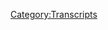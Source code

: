 {{DEFAULTSORT:
    #_TRANSCRIPT_0196:August 21, 2018
}}{{Transcript
    | title         = [[196: August 21, 2018]]
    | caption       = [https://knowledgefight.libsyn.com/knowledge-fight-august-21-2018 Listen to this episode on Libsyn]
    | episodeNumber = [[196: August 21, 2018|196]]
    | length        = 01:45:46
}}

{{MessageBox
    | header     = Warning: Bot Generated Content
    | text       = This transcript was automatically generated by transcription software and likely contains many mistakes and misattributions. Please check the audio for definitive quotes, attribution, and context.
    | image      = N3yvass4myg91.webp
    | imagewidth = 50px
    | id         = warning
}}

{{TranscriptBlock
    | name      = Unknown Speaker
    | timestamp = 00:00:00.000
    | text      = Andy in Kansas, you're on the air, thanks for holding.
}}

{{TranscriptBlock
    | name      = Unknown Speaker
    | timestamp = 00:00:04.200
    | text      = Hello Alex, I'm a first time caller, I'm a huge fan, I love your work.
}}

{{TranscriptBlock
    | name      = Unknown Speaker
    | timestamp = 00:00:07.400
    | text      = I love you.
}}

{{TranscriptBlock
    | name      = Unknown Speaker
    | timestamp = 00:00:07.900
    | text      = Hey everybody, welcome back to Knowledge Fight, I'm Dan.
}}

{{TranscriptBlock
    | name      = Unknown Speaker
    | timestamp = 00:00:09.699
    | text      = I'm Jordan.
}}

{{TranscriptBlock
    | name      = Unknown Speaker
    | timestamp = 00:00:10.300
    | text      = We're a couple dudes, like to sit around, drink novelty beverages, and talk a little bit about Alex Jones.
}}

{{TranscriptBlock
    | name      = Unknown Speaker
    | timestamp = 00:00:15.199
    | text      = Indeed we are.
}}

{{TranscriptBlock
    | name      = Unknown Speaker
    | timestamp = 00:00:16.500
    | text      = Dan.
}}

{{TranscriptBlock
    | name      = Unknown Speaker
    | timestamp = 00:00:17.100
    | text      = What up?
}}

{{TranscriptBlock
    | name      = Unknown Speaker
    | timestamp = 00:00:17.600
    | text      = Dan, how do you feel about the big banks, Dan?
}}

{{TranscriptBlock
    | name      = Unknown Speaker
    | timestamp = 00:00:20.600
    | text      = The big banks?
}}

{{TranscriptBlock
    | name      = Unknown Speaker
    | timestamp = 00:00:21.399
    | text      = How do you feel about the big banks?
}}

{{TranscriptBlock
    | name      = Unknown Speaker
    | timestamp = 00:00:23.000
    | text      = Break them up.
}}

{{TranscriptBlock
    | name      = Unknown Speaker
    | timestamp = 00:00:23.600
    | text      = You think they're great?
}}

{{TranscriptBlock
    | name      = Unknown Speaker
    | timestamp = 00:00:24.399
    | text      = You think they're great?
}}

{{TranscriptBlock
    | name      = Unknown Speaker
    | timestamp = 00:00:24.899
    | text      = Break them up.
}}

{{TranscriptBlock
    | name      = Unknown Speaker
    | timestamp = 00:00:25.500
    | text      = You think the Consumer Financial Protection Bureau is unnecessary?
}}

{{TranscriptBlock
    | name      = Unknown Speaker
    | timestamp = 00:00:29.300
    | text      = I have never been more aligned with Alex Jones for the wrong reasons, that I want to crush the banks, these international banksters, all because the Chase Bank screwed me out of a couple bucks today.
}}

{{TranscriptBlock
    | name      = Unknown Speaker
    | timestamp = 00:00:41.399
    | text      = They screwed you out of like 35 bucks.
}}

{{TranscriptBlock
    | name      = Unknown Speaker
    | timestamp = 00:00:43.600
    | text      = That's all it takes to get me to completely become a guy-
}}

{{TranscriptBlock
    | name      = Unknown Speaker
    | timestamp = 00:00:46.200
    | text      = If a bank screws you out of money, the whole, the only reason they're there is to make sure that you don't get screwed out of money.
}}

{{TranscriptBlock
    | name      = Unknown Speaker
    | timestamp = 00:00:52.000
    | text      = You would think, you would think that's a part of it.
}}

{{TranscriptBlock
    | name      = Unknown Speaker
    | timestamp = 00:00:53.700
    | text      = That's the whole point!
}}

{{TranscriptBlock
    | name      = Unknown Speaker
    | timestamp = 00:00:54.600
    | text      = Yeah, yeah, it turns out I'm now on board with the tax protesters.
}}

{{TranscriptBlock
    | name      = Unknown Speaker
    | timestamp = 00:00:58.500
    | text      = I'm in.
}}

{{TranscriptBlock
    | name      = Unknown Speaker
    | timestamp = 00:00:59.799
    | text      = Yeah, get rid of the-
}}

{{TranscriptBlock
    | name      = Unknown Speaker
    | timestamp = 00:01:00.500
    | text      = Sovereign citizens!
}}

{{TranscriptBlock
    | name      = Unknown Speaker
    | timestamp = 00:01:01.399
    | text      = Get rid of the Fed!
}}

{{TranscriptBlock
    | name      = Unknown Speaker
    | timestamp = 00:01:02.500
    | text      = Dan Coin!
}}

{{TranscriptBlock
    | name      = Unknown Speaker
    | timestamp = 00:01:03.399
    | text      = God, it's so brutal.
}}

{{TranscriptBlock
    | name      = Unknown Speaker
    | timestamp = 00:01:07.400
    | text      = It's so brutal to be poor and then have the bank just fuck you.
}}

{{TranscriptBlock
    | name      = Unknown Speaker
    | timestamp = 00:01:11.599
    | text      = And I know that this is not a unique experience and it's happened to me in the past before-
}}

{{TranscriptBlock
    | name      = Unknown Speaker
    | timestamp = 00:01:14.799
    | text      = I know, but you're white!
}}

{{TranscriptBlock
    | name      = Unknown Speaker
    | timestamp = 00:01:16.200
    | text      = No, but it's even happened to- fair, fair.
}}

{{TranscriptBlock
    | name      = Unknown Speaker
    | timestamp = 00:01:19.299
    | text      = It's happened to me in the past before too, and it's just, it feels so shitty.
}}

{{TranscriptBlock
    | name      = Unknown Speaker
    | timestamp = 00:01:23.500
    | text      = There's like nothing you can do.
}}

{{TranscriptBlock
    | name      = Unknown Speaker
    | timestamp = 00:01:25.200
    | text      = Yeah.
}}

{{TranscriptBlock
    | name      = Unknown Speaker
    | timestamp = 00:01:25.700
    | text      = There's nothing you can do.
}}

{{TranscriptBlock
    | name      = Unknown Speaker
    | timestamp = 00:01:26.599
    | text      = They don't give a fuck about you.
}}

{{TranscriptBlock
    | name      = Unknown Speaker
    | timestamp = 00:01:28.299
    | text      = They don't care.
}}

{{TranscriptBlock
    | name      = Unknown Speaker
    | timestamp = 00:01:29.099
    | text      = It's demonstrably their fault that they made a glitch and now you don't have your money.
}}

{{TranscriptBlock
    | name      = Unknown Speaker
    | timestamp = 00:01:34.599
    | text      = Yeah.
}}

{{TranscriptBlock
    | name      = Unknown Speaker
    | timestamp = 00:01:35.099
    | text      = Anyway, I don't want to complain about this.
}}

{{TranscriptBlock
    | name      = Unknown Speaker
    | timestamp = 00:01:36.500
    | text      = This isn't my soapbox for, hey, I got screwed out of a couple bucks.
}}

{{TranscriptBlock
    | name      = Unknown Speaker
    | timestamp = 00:01:39.700
    | text      = I do, let's fight them to the death.
}}

{{TranscriptBlock
    | name      = Unknown Speaker
    | timestamp = 00:01:41.000
    | text      = And I absolutely don't want to create like some sort of pity me.
}}

{{TranscriptBlock
    | name      = Unknown Speaker
    | timestamp = 00:01:44.799
    | text      = No, I don't think that's the- we're not talking about pity, Dan.
}}

{{TranscriptBlock
    | name      = Unknown Speaker
    | timestamp = 00:01:47.900
    | text      = We're talking about torches, we're talking about pitchforks, and we're talking about fucking guillotines, my friend.
}}

{{TranscriptBlock
    | name      = Unknown Speaker
    | timestamp = 00:01:53.900
    | text      = That is something that may come up over the course of this episode, but generally what we'll be talking about is how I know a lot about Alex Jones.
}}

{{TranscriptBlock
    | name      = Unknown Speaker
    | timestamp = 00:02:01.099
    | text      = And I don't know anything about what you tell me about Alex Jones.
}}

{{TranscriptBlock
    | name      = Unknown Speaker
    | timestamp = 00:02:04.000
    | text      = Indeed.
}}

{{TranscriptBlock
    | name      = Unknown Speaker
    | timestamp = 00:02:05.099
    | text      = Indeed.
}}

{{TranscriptBlock
    | name      = Unknown Speaker
    | timestamp = 00:02:05.599
    | text      = Jordan, so today, to quote the great Brokeback Mountain-
}}

{{TranscriptBlock
    | name      = Unknown Speaker
    | timestamp = 00:02:10.400
    | text      = Watch out for bees!
}}

{{TranscriptBlock
    | name      = Unknown Speaker
    | timestamp = 00:02:12.099
    | text      = I tried-
}}

{{TranscriptBlock
    | name      = Unknown Speaker
    | timestamp = 00:02:13.099
    | text      = Wait, you say that like it was a guy.
}}

{{TranscriptBlock
    | name      = Unknown Speaker
    | timestamp = 00:02:15.500
    | text      = The great movie, Brokeback Mountain.
}}

{{TranscriptBlock
    | name      = Unknown Speaker
    | timestamp = 00:02:17.099
    | text      = I think it's Elon Hall in the movie.
}}

{{TranscriptBlock
    | name      = Unknown Speaker
    | timestamp = 00:02:20.099
    | text      = I try to stay away from modern day Alex Jones, but I wish I could quit you.
}}

{{TranscriptBlock
    | name      = Unknown Speaker
    | timestamp = 00:02:25.300
    | text      = So today we're in the present.
}}

{{TranscriptBlock
    | name      = Unknown Speaker
    | timestamp = 00:02:26.800
    | text      = We are going to go over the August 21st, 2018 episode.
}}

{{TranscriptBlock
    | name      = Unknown Speaker
    | timestamp = 00:02:31.000
    | text      = And one of the reasons for it was, over the course of the afternoon, we saw so much happen in the world of Trump world.
}}

{{TranscriptBlock
    | name      = Unknown Speaker
    | timestamp = 00:02:37.900
    | text      = You know, with Michael Cohen pleading guilty to- and clearly striking a deal wherein he implicated the president in court.
}}

{{TranscriptBlock
    | name      = Unknown Speaker
    | timestamp = 00:02:46.099
    | text      = Hilariously.
}}

{{TranscriptBlock
    | name      = Unknown Speaker
    | timestamp = 00:02:47.099
    | text      = Saying that he was-
}}

{{TranscriptBlock
    | name      = Unknown Speaker
    | timestamp = 00:02:48.699
    | text      = He was told to pay a guy off- some guy, some candidate for president.
}}

{{TranscriptBlock
    | name      = Unknown Speaker
    | timestamp = 00:02:53.699
    | text      = Let's not name whom.
}}

{{TranscriptBlock
    | name      = Unknown Speaker
    | timestamp = 00:02:55.300
    | text      = Could be Kucinich.
}}

{{TranscriptBlock
    | name      = Unknown Speaker
    | timestamp = 00:02:56.300
    | text      = Could be anybody.
}}

{{TranscriptBlock
    | name      = Unknown Speaker
    | timestamp = 00:02:57.300
    | text      = Could be a whole charge.
}}

{{TranscriptBlock
    | name      = Unknown Speaker
    | timestamp = 00:02:58.300
    | text      = Could be anybody.
}}

{{TranscriptBlock
    | name      = Unknown Speaker
    | timestamp = 00:02:59.300
    | text      = Right.
}}

{{TranscriptBlock
    | name      = Unknown Speaker
    | timestamp = 00:03:00.300
    | text      = My money is on Jill Stein.
}}

{{TranscriptBlock
    | name      = Unknown Speaker
    | timestamp = 00:03:01.300
    | text      = Could be.
}}

{{TranscriptBlock
    | name      = Unknown Speaker
    | timestamp = 00:03:02.300
    | text      = But-
}}

{{TranscriptBlock
    | name      = Unknown Speaker
    | timestamp = 00:03:03.300
    | text      = We all know Jill Stein is lousy with sex scandals in her past.
}}

{{TranscriptBlock
    | name      = Unknown Speaker
    | timestamp = 00:03:08.300
    | text      = Oh, so fun.
}}

{{TranscriptBlock
    | name      = Unknown Speaker
    | timestamp = 00:03:09.900
    | text      = It's amazing that, first of all, in court he implicated Trump.
}}

{{TranscriptBlock
    | name      = Unknown Speaker
    | timestamp = 00:03:13.900
    | text      = And then also, you know, said it was for the, like, for the sake of election related stuff.
}}

{{TranscriptBlock
    | name      = Unknown Speaker
    | timestamp = 00:03:20.099
    | text      = Yeah.
}}

{{TranscriptBlock
    | name      = Unknown Speaker
    | timestamp = 00:03:21.099
    | text      = Like he actually said those things.
}}

{{TranscriptBlock
    | name      = Unknown Speaker
    | timestamp = 00:03:22.099
    | text      = Hey, I'm guilty because of campaign finance fraud.
}}

{{TranscriptBlock
    | name      = Unknown Speaker
    | timestamp = 00:03:26.500
    | text      = And it's become on behalf of some-
}}

{{TranscriptBlock
    | name      = Unknown Speaker
    | timestamp = 00:03:29.400
    | text      = Some guy.
}}

{{TranscriptBlock
    | name      = Unknown Speaker
    | timestamp = 00:03:30.400
    | text      = Some candidate.
}}

{{TranscriptBlock
    | name      = Unknown Speaker
    | timestamp = 00:03:31.400
    | text      = Some dude.
}}

{{TranscriptBlock
    | name      = Unknown Speaker
    | timestamp = 00:03:32.400
    | text      = Some guy.
}}

{{TranscriptBlock
    | name      = Unknown Speaker
    | timestamp = 00:03:33.400
    | text      = Some dude.
}}

{{TranscriptBlock
    | name      = Unknown Speaker
    | timestamp = 00:03:34.400
    | text      = Directed me to commit a crime.
}}

{{TranscriptBlock
    | name      = Unknown Speaker
    | timestamp = 00:03:35.400
    | text      = Some dude was out of line and I was along with him.
}}

{{TranscriptBlock
    | name      = Unknown Speaker
    | timestamp = 00:03:36.900
    | text      = Some dude was crazy.
}}

{{TranscriptBlock
    | name      = Unknown Speaker
    | timestamp = 00:03:37.900
    | text      = So there's that.
}}

{{TranscriptBlock
    | name      = Unknown Speaker
    | timestamp = 00:03:38.900
    | text      = And then Paul Manafort was found guilty on eight out of 18 charges that he was facing.
}}

{{TranscriptBlock
    | name      = Unknown Speaker
    | timestamp = 00:03:42.500
    | text      = But that's only one of the-
}}

{{TranscriptBlock
    | name      = Unknown Speaker
    | timestamp = 00:03:43.500
    | text      = I agree.
}}

{{TranscriptBlock
    | name      = Unknown Speaker
    | timestamp = 00:03:44.500
    | text      = But that's also, he has another trial coming up where he might get found guilty on a bunch
}}

{{TranscriptBlock
    | name      = Unknown Speaker
    | timestamp = 00:03:49.099
    | text      = of other shit.
}}

{{TranscriptBlock
    | name      = Unknown Speaker
    | timestamp = 00:03:50.099
    | text      = Yeah, yeah, yeah.
}}

{{TranscriptBlock
    | name      = Unknown Speaker
    | timestamp = 00:03:51.099
    | text      = No, this dude's fucked.
}}

{{TranscriptBlock
    | name      = Unknown Speaker
    | timestamp = 00:03:52.099
    | text      = And so, like, there's a lot going on.
}}

{{TranscriptBlock
    | name      = Unknown Speaker
    | timestamp = 00:03:54.699
    | text      = And then I don't know if you were following the Duncan Hunter escapades.
}}

{{TranscriptBlock
    | name      = Unknown Speaker
    | timestamp = 00:03:58.300
    | text      = I was not following the Duncan Hunter escapades.
}}

{{TranscriptBlock
    | name      = Unknown Speaker
    | timestamp = 00:04:00.300
    | text      = Representative Duncan Hunter.
}}

{{TranscriptBlock
    | name      = Unknown Speaker
    | timestamp = 00:04:01.500
    | text      = Oh, no.
}}

{{TranscriptBlock
    | name      = Unknown Speaker
    | timestamp = 00:04:02.500
    | text      = Yeah, yeah, yeah.
}}

{{TranscriptBlock
    | name      = Unknown Speaker
    | timestamp = 00:04:03.500
    | text      = I don't remember his name because that name sounds made up.
}}

{{TranscriptBlock
    | name      = Unknown Speaker
    | timestamp = 00:04:06.199
    | text      = The filing against him for taking campaign funds and using it for personal expenses.
}}

{{TranscriptBlock
    | name      = Unknown Speaker
    | timestamp = 00:04:12.099
    | text      = People have been dunking on him because of these specific things that are in the filing
}}

{{TranscriptBlock
    | name      = Unknown Speaker
    | timestamp = 00:04:18.600
    | text      = document.
}}

{{TranscriptBlock
    | name      = Unknown Speaker
    | timestamp = 00:04:19.600
    | text      = Uh-huh.
}}

{{TranscriptBlock
    | name      = Unknown Speaker
    | timestamp = 00:04:20.600
    | text      = Duncan on Duncan.
}}

{{TranscriptBlock
    | name      = Unknown Speaker
    | timestamp = 00:04:21.600
    | text      = Such tiny little expenses that he stole things from because he couldn't afford all this other
}}

{{TranscriptBlock
    | name      = Unknown Speaker
    | timestamp = 00:04:26.300
    | text      = stuff.
}}

{{TranscriptBlock
    | name      = Unknown Speaker
    | timestamp = 00:04:27.300
    | text      = He was just using it as his bank account.
}}

{{TranscriptBlock
    | name      = Unknown Speaker
    | timestamp = 00:04:28.300
    | text      = Yeah.
}}

{{TranscriptBlock
    | name      = Unknown Speaker
    | timestamp = 00:04:29.300
    | text      = Essentially.
}}

{{TranscriptBlock
    | name      = Unknown Speaker
    | timestamp = 00:04:30.300
    | text      = And so, like, there's a lot of bad stuff in conservative world.
}}

{{TranscriptBlock
    | name      = Unknown Speaker
    | timestamp = 00:04:31.660
    | text      = And so I was like, a lot of this broke in the afternoon.
}}

{{TranscriptBlock
    | name      = Unknown Speaker
    | timestamp = 00:04:34.459
    | text      = But I wonder if Alex knew it was coming, first of all.
}}

{{TranscriptBlock
    | name      = Unknown Speaker
    | timestamp = 00:04:38.560
    | text      = And then second of all, I wonder if he talks about any of it as it breaks.
}}

{{TranscriptBlock
    | name      = Unknown Speaker
    | timestamp = 00:04:41.300
    | text      = Because he's on air when a lot of those things start to happen.
}}

{{TranscriptBlock
    | name      = Unknown Speaker
    | timestamp = 00:04:44.740
    | text      = And you would think somebody in his staff is like at least checking Twitter every now
}}

{{TranscriptBlock
    | name      = Unknown Speaker
    | timestamp = 00:04:48.980
    | text      = and again.
}}

{{TranscriptBlock
    | name      = Unknown Speaker
    | timestamp = 00:04:49.980
    | text      = Right.
}}

{{TranscriptBlock
    | name      = Unknown Speaker
    | timestamp = 00:04:50.980
    | text      = And so I wanted to get in there and see if there was anything, and that's why we're still
}}

{{TranscriptBlock
    | name      = Unknown Speaker
    | timestamp = 00:04:53.740
    | text      = in the present.
}}

{{TranscriptBlock
    | name      = Unknown Speaker
    | timestamp = 00:04:54.740
    | text      = And I will say this, apropos of none of that stuff, I found what might be the most troubling
}}

{{TranscriptBlock
    | name      = Unknown Speaker
    | timestamp = 00:05:01.220
    | text      = clip that we have ever played on this show, two years into this show, we've played so
}}

{{TranscriptBlock
    | name      = Unknown Speaker
    | timestamp = 00:05:06.939
    | text      = many fucking clips.
}}

{{TranscriptBlock
    | name      = Unknown Speaker
    | timestamp = 00:05:07.939
    | text      = This is a high bar you are trying to reach here.
}}

{{TranscriptBlock
    | name      = Unknown Speaker
    | timestamp = 00:05:10.540
    | text      = You better deliver.
}}

{{TranscriptBlock
    | name      = Unknown Speaker
    | timestamp = 00:05:11.540
    | text      = This can't be an empty tease.
}}

{{TranscriptBlock
    | name      = Unknown Speaker
    | timestamp = 00:05:13.660
    | text      = There is no way for this to fall flat.
}}

{{TranscriptBlock
    | name      = Unknown Speaker
    | timestamp = 00:05:15.819
    | text      = We have played a clip where Alex admits that he spoke to Russian intelligence when he thought
}}

{{TranscriptBlock
    | name      = Unknown Speaker
    | timestamp = 00:05:20.019
    | text      = it was an RT interview that he got tricked into.
}}

{{TranscriptBlock
    | name      = Unknown Speaker
    | timestamp = 00:05:22.420
    | text      = We have heard him talk about killing dogs repeatedly.
}}

{{TranscriptBlock
    | name      = Unknown Speaker
    | timestamp = 00:05:26.139
    | text      = We have talked about Larry Nichols coming on the show and straight up blackmailing Congress
}}

{{TranscriptBlock
    | name      = Unknown Speaker
    | timestamp = 00:05:30.879
    | text      = on the radio.
}}

{{TranscriptBlock
    | name      = Unknown Speaker
    | timestamp = 00:05:31.879
    | text      = True.
}}

{{TranscriptBlock
    | name      = Unknown Speaker
    | timestamp = 00:05:32.879
    | text      = None of that compares to the clip that I'm going to play you in the middle of this show.
}}

{{TranscriptBlock
    | name      = Unknown Speaker
    | timestamp = 00:05:36.100
    | text      = I am not teasing this too much.
}}

{{TranscriptBlock
    | name      = Unknown Speaker
    | timestamp = 00:05:38.060
    | text      = You guys are going to love it.
}}

{{TranscriptBlock
    | name      = Unknown Speaker
    | timestamp = 00:05:39.680
    | text      = It made me gasp.
}}

{{TranscriptBlock
    | name      = Unknown Speaker
    | timestamp = 00:05:40.899
    | text      = I almost threw something across the room.
}}

{{TranscriptBlock
    | name      = Unknown Speaker
    | timestamp = 00:05:43.240
    | text      = Trump killed knock.
}}

{{TranscriptBlock
    | name      = Unknown Speaker
    | timestamp = 00:05:44.240
    | text      = No, no.
}}

{{TranscriptBlock
    | name      = Unknown Speaker
    | timestamp = 00:05:45.240
    | text      = Oh, that would be so.
}}

{{TranscriptBlock
    | name      = Unknown Speaker
    | timestamp = 00:05:46.240
    | text      = Oh man.
}}

{{TranscriptBlock
    | name      = Unknown Speaker
    | timestamp = 00:05:47.240
    | text      = Why did I join team Trump?
}}

{{TranscriptBlock
    | name      = Unknown Speaker
    | timestamp = 00:05:48.240
    | text      = He killed my dog.
}}

{{TranscriptBlock
    | name      = Unknown Speaker
    | timestamp = 00:05:50.240
    | text      = That guy's crazy.
}}

{{TranscriptBlock
    | name      = Unknown Speaker
    | timestamp = 00:05:51.240
    | text      = That's a weird reason to do it.
}}

{{TranscriptBlock
    | name      = Unknown Speaker
    | timestamp = 00:05:52.240
    | text      = And yet at the same time, it makes perfect sense.
}}

{{TranscriptBlock
    | name      = Unknown Speaker
    | timestamp = 00:05:54.220
    | text      = It's like that guy's crazy, man.
}}

{{TranscriptBlock
    | name      = Unknown Speaker
    | timestamp = 00:05:55.540
    | text      = He could do anything.
}}

{{TranscriptBlock
    | name      = Unknown Speaker
    | timestamp = 00:05:56.540
    | text      = He killed my dog in front of me.
}}

{{TranscriptBlock
    | name      = Unknown Speaker
    | timestamp = 00:05:57.540
    | text      = A man so psychopathic as to kill my dog and I'm a psychopath.
}}

{{TranscriptBlock
    | name      = Unknown Speaker
    | timestamp = 00:06:01.579
    | text      = It's crazy.
}}

{{TranscriptBlock
    | name      = Unknown Speaker
    | timestamp = 00:06:02.579
    | text      = Yup.
}}

{{TranscriptBlock
    | name      = Unknown Speaker
    | timestamp = 00:06:03.579
    | text      = So before we get into today's show, I'd like to give a special shout out to a new donor.
}}

{{TranscriptBlock
    | name      = Unknown Speaker
    | timestamp = 00:06:06.699
    | text      = Hey.
}}

{{TranscriptBlock
    | name      = Unknown Speaker
    | timestamp = 00:06:07.699
    | text      = Very exciting.
}}

{{TranscriptBlock
    | name      = Unknown Speaker
    | timestamp = 00:06:08.699
    | text      = This young lady actually called into the show and sent us that delightful game Superfight.
}}

{{TranscriptBlock
    | name      = Unknown Speaker
    | timestamp = 00:06:14.379
    | text      = Oh man.
}}

{{TranscriptBlock
    | name      = Unknown Speaker
    | timestamp = 00:06:15.379
    | text      = She has taken over the shout outs.
}}

{{TranscriptBlock
    | name      = Unknown Speaker
    | timestamp = 00:06:17.540
    | text      = And it is a thrill to welcome her to the team.
}}

{{TranscriptBlock
    | name      = Unknown Speaker
    | timestamp = 00:06:21.100
    | text      = Congratulations Catherine.
}}

{{TranscriptBlock
    | name      = Unknown Speaker
    | timestamp = 00:06:22.100
    | text      = You are now a globalist.
}}

{{TranscriptBlock
    | name      = Unknown Speaker
    | timestamp = 00:06:24.139
    | text      = I'm a policy wonk.
}}

{{TranscriptBlock
    | name      = Unknown Speaker
    | timestamp = 00:06:25.139
    | text      = Four stars.
}}

{{TranscriptBlock
    | name      = Unknown Speaker
    | timestamp = 00:06:26.139
    | text      = Go home to your mother and tell her you're brilliant.
}}

{{TranscriptBlock
    | name      = Unknown Speaker
    | timestamp = 00:06:28.220
    | text      = Someone, someone sodomite sent me a bucket of poop.
}}

{{TranscriptBlock
    | name      = Unknown Speaker
    | timestamp = 00:06:30.699
    | text      = Daddy shark.
}}

{{TranscriptBlock
    | name      = Unknown Speaker
    | timestamp = 00:06:31.699
    | text      = Thank you so much.
}}

{{TranscriptBlock
    | name      = Unknown Speaker
    | timestamp = 00:06:34.420
    | text      = Thank you so much.
}}

{{TranscriptBlock
    | name      = Unknown Speaker
    | timestamp = 00:06:35.420
    | text      = We appreciate it.
}}

{{TranscriptBlock
    | name      = Unknown Speaker
    | timestamp = 00:06:36.420
    | text      = And if you yourself out there would like to become a policy wonk or a globalist or a technocrat
}}

{{TranscriptBlock
    | name      = Unknown Speaker
    | timestamp = 00:06:40.740
    | text      = or any of our weirdo titles that we give people, you can do all of which are arbitrary.
}}

{{TranscriptBlock
    | name      = Unknown Speaker
    | timestamp = 00:06:45.060
    | text      = And we will definitely be playing the bumper for for a new level that Alex played last
}}

{{TranscriptBlock
    | name      = Unknown Speaker
    | timestamp = 00:06:51.540
    | text      = week.
}}

{{TranscriptBlock
    | name      = Unknown Speaker
    | timestamp = 00:06:52.540
    | text      = I actually think I found another thing to add into like, I think I could make a new
}}

{{TranscriptBlock
    | name      = Unknown Speaker
    | timestamp = 00:06:56.379
    | text      = clip the entire commercial that he had, or I might make, I might just redo all of them.
}}

{{TranscriptBlock
    | name      = Unknown Speaker
    | timestamp = 00:07:01.540
    | text      = Okay.
}}

{{TranscriptBlock
    | name      = Unknown Speaker
    | timestamp = 00:07:02.540
    | text      = Maybe.
}}

{{TranscriptBlock
    | name      = Unknown Speaker
    | timestamp = 00:07:03.540
    | text      = I don't know.
}}

{{TranscriptBlock
    | name      = Unknown Speaker
    | timestamp = 00:07:04.540
    | text      = We'll see.
}}

{{TranscriptBlock
    | name      = Unknown Speaker
    | timestamp = 00:07:05.540
    | text      = We'll see you on your plate.
}}

{{TranscriptBlock
    | name      = Unknown Speaker
    | timestamp = 00:07:06.540
    | text      = It's true.
}}

{{TranscriptBlock
    | name      = Unknown Speaker
    | timestamp = 00:07:07.540
    | text      = We got to take down the big banks first.
}}

{{TranscriptBlock
    | name      = Unknown Speaker
    | timestamp = 00:07:08.540
    | text      = Dan.
}}

{{TranscriptBlock
    | name      = Unknown Speaker
    | timestamp = 00:07:09.540
    | text      = Yeah.
}}

{{TranscriptBlock
    | name      = Unknown Speaker
    | timestamp = 00:07:10.540
    | text      = Well, that'll take a week.
}}

{{TranscriptBlock
    | name      = Unknown Speaker
    | timestamp = 00:07:11.540
    | text      = Anyway, if you'd like to support us and what we do, you can go to our website, knowledge
}}

{{TranscriptBlock
    | name      = Unknown Speaker
    | timestamp = 00:07:14.379
    | text      = fight.com and click support the show.
}}

{{TranscriptBlock
    | name      = Unknown Speaker
    | timestamp = 00:07:16.100
    | text      = We would appreciate it.
}}

{{TranscriptBlock
    | name      = Unknown Speaker
    | timestamp = 00:07:17.420
    | text      = Two banks are stealing $30 from dad and it's fine.
}}

{{TranscriptBlock
    | name      = Unknown Speaker
    | timestamp = 00:07:23.300
    | text      = No.
}}

{{TranscriptBlock
    | name      = Unknown Speaker
    | timestamp = 00:07:24.300
    | text      = And here's the other sad part.
}}

{{TranscriptBlock
    | name      = Unknown Speaker
    | timestamp = 00:07:25.699
    | text      = That's devastating.
}}

{{TranscriptBlock
    | name      = Unknown Speaker
    | timestamp = 00:07:26.699
    | text      = Yeah, I know.
}}

{{TranscriptBlock
    | name      = Unknown Speaker
    | timestamp = 00:07:27.699
    | text      = That's all the fucking money you have.
}}

{{TranscriptBlock
    | name      = Unknown Speaker
    | timestamp = 00:07:29.259
    | text      = That is like, that is like, my life is not good.
}}

{{TranscriptBlock
    | name      = Unknown Speaker
    | timestamp = 00:07:31.500
    | text      = You know, like I was walking away from the bank earlier and I'm like, there's other ways
}}

{{TranscriptBlock
    | name      = Unknown Speaker
    | timestamp = 00:07:36.060
    | text      = I could be living.
}}

{{TranscriptBlock
    | name      = Unknown Speaker
    | timestamp = 00:07:37.060
    | text      = This is a tight wire act I'm, uh, I'm walking here, but Jordan, uh, like I said, we are
}}

{{TranscriptBlock
    | name      = Unknown Speaker
    | timestamp = 00:07:43.899
    | text      = doing August 21st, 2018.
}}

{{TranscriptBlock
    | name      = Unknown Speaker
    | timestamp = 00:07:47.100
    | text      = Here is an out of context drop from today's episode.
}}

{{TranscriptBlock
    | name      = Unknown Speaker
    | timestamp = 00:07:50.220
    | text      = We go out and get you the most concentrated, insane, very best on the market period at
}}

{{TranscriptBlock
    | name      = Unknown Speaker
    | timestamp = 00:07:54.939
    | text      = a price less than the competitors that is watered down garbage.
}}

{{TranscriptBlock
    | name      = Unknown Speaker
    | timestamp = 00:07:59.660
    | text      = That's a real angry sales pitch.
}}

{{TranscriptBlock
    | name      = Unknown Speaker
    | timestamp = 00:08:01.699
    | text      = That is, uh, one bad door to door sales, which is what level he's at right now, sir.
}}

{{TranscriptBlock
    | name      = Unknown Speaker
    | timestamp = 00:08:07.939
    | text      = I don't want the vacuum.
}}

{{TranscriptBlock
    | name      = Unknown Speaker
    | timestamp = 00:08:09.939
    | text      = Excuse me, sir.
}}

{{TranscriptBlock
    | name      = Unknown Speaker
    | timestamp = 00:08:10.939
    | text      = The man of the house is not home.
}}

{{TranscriptBlock
    | name      = Unknown Speaker
    | timestamp = 00:08:12.579
    | text      = Excuse me, sir.
}}

{{TranscriptBlock
    | name      = Unknown Speaker
    | timestamp = 00:08:13.579
    | text      = Yeah.
}}

{{TranscriptBlock
    | name      = Unknown Speaker
    | timestamp = 00:08:14.579
    | text      = How dare you?
}}

{{TranscriptBlock
    | name      = Unknown Speaker
    | timestamp = 00:08:15.579
    | text      = Um, so a woman holding her baby walking up, we have the best vacuum.
}}

{{TranscriptBlock
    | name      = Unknown Speaker
    | timestamp = 00:08:22.579
    | text      = Other vacuums are trash.
}}

{{TranscriptBlock
    | name      = Unknown Speaker
    | timestamp = 00:08:24.579
    | text      = Boy, yeah, so that should give you a little bit of an idea of like where his head's at.
}}

{{TranscriptBlock
    | name      = Unknown Speaker
    | timestamp = 00:08:34.460
    | text      = Good place.
}}

{{TranscriptBlock
    | name      = Unknown Speaker
    | timestamp = 00:08:35.460
    | text      = Pretty desperate.
}}

{{TranscriptBlock
    | name      = Unknown Speaker
    | timestamp = 00:08:36.460
    | text      = He's thinking, he's thinking about how great life is about to be when he needs the bank
}}

{{TranscriptBlock
    | name      = Unknown Speaker
    | timestamp = 00:08:41.940
    | text      = to refund him $30.
}}

{{TranscriptBlock
    | name      = Unknown Speaker
    | timestamp = 00:08:45.659
    | text      = I'm looking forward to when you and Alex are on equal economic footing, Dan.
}}

{{TranscriptBlock
    | name      = Unknown Speaker
    | timestamp = 00:08:49.460
    | text      = We're going to be at a bar, just sitting there slinging shots.
}}

{{TranscriptBlock
    | name      = Unknown Speaker
    | timestamp = 00:08:54.500
    | text      = He's going to like, Hey, leave the bottle.
}}

{{TranscriptBlock
    | name      = Unknown Speaker
    | timestamp = 00:08:56.399
    | text      = You know, what's up with you?
}}

{{TranscriptBlock
    | name      = Unknown Speaker
    | timestamp = 00:08:57.399
    | text      = Old timer.
}}

{{TranscriptBlock
    | name      = Unknown Speaker
    | timestamp = 00:08:58.399
    | text      = It's going to be interesting.
}}

{{TranscriptBlock
    | name      = Unknown Speaker
    | timestamp = 00:09:00.139
    | text      = I kind of believe that in like 20 years, you and Alex are really going to be the only people
}}

{{TranscriptBlock
    | name      = Unknown Speaker
    | timestamp = 00:09:06.379
    | text      = who understand each other.
}}

{{TranscriptBlock
    | name      = Unknown Speaker
    | timestamp = 00:09:08.059
    | text      = I think so too.
}}

{{TranscriptBlock
    | name      = Unknown Speaker
    | timestamp = 00:09:09.059
    | text      = I think we already are.
}}

{{TranscriptBlock
    | name      = Unknown Speaker
    | timestamp = 00:09:10.379
    | text      = I think there's a chance that, uh, yeah, yeah.
}}

{{TranscriptBlock
    | name      = Unknown Speaker
    | timestamp = 00:09:14.100
    | text      = You guys are like soulmates where we are star crossed, uh, commentators, producers, programmers,
}}

{{TranscriptBlock
    | name      = Unknown Speaker
    | timestamp = 00:09:21.580
    | text      = content creators.
}}

{{TranscriptBlock
    | name      = Unknown Speaker
    | timestamp = 00:09:22.580
    | text      = Sure.
}}

{{TranscriptBlock
    | name      = Unknown Speaker
    | timestamp = 00:09:23.580
    | text      = You guys are destined to, uh, artists.
}}

{{TranscriptBlock
    | name      = Unknown Speaker
    | timestamp = 00:09:26.220
    | text      = Sure.
}}

{{TranscriptBlock
    | name      = Unknown Speaker
    | timestamp = 00:09:27.220
    | text      = Yes.
}}

{{TranscriptBlock
    | name      = Unknown Speaker
    | timestamp = 00:09:28.220
    | text      = So, uh, we're going to start casters.
}}

{{TranscriptBlock
    | name      = Unknown Speaker
    | timestamp = 00:09:29.220
    | text      = That's the obvious one.
}}

{{TranscriptBlock
    | name      = Unknown Speaker
    | timestamp = 00:09:30.220
    | text      = Yeah.
}}

{{TranscriptBlock
    | name      = Unknown Speaker
    | timestamp = 00:09:31.220
    | text      = On Monday's episode when we were covering, um, last Friday's Alex Jones episode, I discussed
}}

{{TranscriptBlock
    | name      = Unknown Speaker
    | timestamp = 00:09:35.179
    | text      = at the beginning of it, how he's becoming a partisan hack.
}}

{{TranscriptBlock
    | name      = Unknown Speaker
    | timestamp = 00:09:37.980
    | text      = And he's declaring that this next election is the most important of our lifetime of all
}}

{{TranscriptBlock
    | name      = Unknown Speaker
    | timestamp = 00:09:42.700
    | text      = the time.
}}

{{TranscriptBlock
    | name      = Unknown Speaker
    | timestamp = 00:09:43.700
    | text      = All this, uh, and he goes, he doubles down on that a little bit, uh, at the opening of
}}

{{TranscriptBlock
    | name      = Unknown Speaker
    | timestamp = 00:09:47.779
    | text      = today's show, we're only 77 days out from the most important election in U S history
}}

{{TranscriptBlock
    | name      = Unknown Speaker
    | timestamp = 00:09:56.700
    | text      = and many could argue the most important election in world history is ground zero for the battle
}}

{{TranscriptBlock
    | name      = Unknown Speaker
    | timestamp = 00:10:04.100
    | text      = for the future of humanity for the globalists fight rag tag bands of pro America, pro Liberty,
}}

{{TranscriptBlock
    | name      = Unknown Speaker
    | timestamp = 00:10:13.340
    | text      = pro Western pro God individuals.
}}

{{TranscriptBlock
    | name      = Unknown Speaker
    | timestamp = 00:10:17.580
    | text      = Ragtag groups of individuals who love God, who have million dollar studios, complicated
}}

{{TranscriptBlock
    | name      = Unknown Speaker
    | timestamp = 00:10:23.879
    | text      = advertising deals.
}}

{{TranscriptBlock
    | name      = Unknown Speaker
    | timestamp = 00:10:25.179
    | text      = Look, look, even though I sell diamond gusset jeans, even the rebellion in star Wars could
}}

{{TranscriptBlock
    | name      = Unknown Speaker
    | timestamp = 00:10:30.820
    | text      = afford X wings.
}}

{{TranscriptBlock
    | name      = Unknown Speaker
    | timestamp = 00:10:32.100
    | text      = Come on man.
}}

{{TranscriptBlock
    | name      = Unknown Speaker
    | timestamp = 00:10:33.100
    | text      = You gotta have a, you gotta have a financial backing for it.
}}

{{TranscriptBlock
    | name      = Unknown Speaker
    | timestamp = 00:10:35.419
    | text      = There weren't diamond gusset stickers on those X wings.
}}

{{TranscriptBlock
    | name      = Unknown Speaker
    | timestamp = 00:10:39.620
    | text      = That is the biggest issue that I have with the world of star Wars is that there's no
}}

{{TranscriptBlock
    | name      = Unknown Speaker
    | timestamp = 00:10:44.919
    | text      = product placement anywhere on them.
}}

{{TranscriptBlock
    | name      = Unknown Speaker
    | timestamp = 00:10:47.220
    | text      = You got to sponsor a rebellion.
}}

{{TranscriptBlock
    | name      = Unknown Speaker
    | timestamp = 00:10:49.059
    | text      = I would argue.
}}

{{TranscriptBlock
    | name      = Unknown Speaker
    | timestamp = 00:10:50.059
    | text      = I don't know if there are any products in that world other than like X wings.
}}

{{TranscriptBlock
    | name      = Unknown Speaker
    | timestamp = 00:10:54.820
    | text      = I don't see any name brands on anything.
}}

{{TranscriptBlock
    | name      = Unknown Speaker
    | timestamp = 00:10:56.820
    | text      = Uh, Ooh, that's a good question.
}}

{{TranscriptBlock
    | name      = Unknown Speaker
    | timestamp = 00:10:58.460
    | text      = I might've missed some of it though.
}}

{{TranscriptBlock
    | name      = Unknown Speaker
    | timestamp = 00:10:59.460
    | text      = I haven't studied those star Wars movies.
}}

{{TranscriptBlock
    | name      = Unknown Speaker
    | timestamp = 00:11:01.740
    | text      = Well now that's a, that's a new thing to rewatch them for.
}}

{{TranscriptBlock
    | name      = Unknown Speaker
    | timestamp = 00:11:05.580
    | text      = Figure out what brands are doing what for sure.
}}

{{TranscriptBlock
    | name      = Unknown Speaker
    | timestamp = 00:11:08.159
    | text      = Is there Sierra mist in that world?
}}

{{TranscriptBlock
    | name      = Unknown Speaker
    | timestamp = 00:11:10.139
    | text      = I don't think there is.
}}

{{TranscriptBlock
    | name      = Unknown Speaker
    | timestamp = 00:11:11.139
    | text      = It's a long time ago.
}}

{{TranscriptBlock
    | name      = Unknown Speaker
    | timestamp = 00:11:12.139
    | text      = Exactly.
}}

{{TranscriptBlock
    | name      = Unknown Speaker
    | timestamp = 00:11:13.139
    | text      = Yeah, yeah, yeah, sure.
}}

{{TranscriptBlock
    | name      = Unknown Speaker
    | timestamp = 00:11:15.700
    | text      = Um, I would say that, uh, Hey, let's go with that Palpatine for an important election than
}}

{{TranscriptBlock
    | name      = Unknown Speaker
    | timestamp = 00:11:22.860
    | text      = the midterms.
}}

{{TranscriptBlock
    | name      = Unknown Speaker
    | timestamp = 00:11:23.860
    | text      = There's so many more important elections.
}}

{{TranscriptBlock
    | name      = Unknown Speaker
    | timestamp = 00:11:26.220
    | text      = There's BCPC, which is a before Christ PepsiCo.
}}

{{TranscriptBlock
    | name      = Unknown Speaker
    | timestamp = 00:11:29.580
    | text      = Right?
}}

{{TranscriptBlock
    | name      = Unknown Speaker
    | timestamp = 00:11:30.580
    | text      = That's what it's called.
}}

{{TranscriptBlock
    | name      = Unknown Speaker
    | timestamp = 00:11:31.580
    | text      = Sure.
}}

{{TranscriptBlock
    | name      = Unknown Speaker
    | timestamp = 00:11:32.580
    | text      = How dare Alex cock out his own favorite guy, uh, George Washington, maybe, um, what, like
}}

{{TranscriptBlock
    | name      = Unknown Speaker
    | timestamp = 00:11:38.539
    | text      = on elections.
}}

{{TranscriptBlock
    | name      = Unknown Speaker
    | timestamp = 00:11:39.539
    | text      = He didn't even win.
}}

{{TranscriptBlock
    | name      = Unknown Speaker
    | timestamp = 00:11:40.539
    | text      = Well, what's the second time that was like a default.
}}

{{TranscriptBlock
    | name      = Unknown Speaker
    | timestamp = 00:11:44.940
    | text      = He didn't even knew what to do.
}}

{{TranscriptBlock
    | name      = Unknown Speaker
    | timestamp = 00:11:45.940
    | text      = Fine.
}}

{{TranscriptBlock
    | name      = Unknown Speaker
    | timestamp = 00:11:46.940
    | text      = You can say Andrew Jackson.
}}

{{TranscriptBlock
    | name      = Unknown Speaker
    | timestamp = 00:11:47.940
    | text      = You know what?
}}

{{TranscriptBlock
    | name      = Unknown Speaker
    | timestamp = 00:11:48.940
    | text      = It's like, it's like in baseball.
}}

{{TranscriptBlock
    | name      = Unknown Speaker
    | timestamp = 00:11:49.940
    | text      = I don't count anything before, before black people are allowed to play all the elections.
}}

{{TranscriptBlock
    | name      = Unknown Speaker
    | timestamp = 00:11:54.139
    | text      = Fuck Babe Ruth.
}}

{{TranscriptBlock
    | name      = Unknown Speaker
    | timestamp = 00:11:55.139
    | text      = I don't need that shit until you play against black players, which is exactly what I feel
}}

{{TranscriptBlock
    | name      = Unknown Speaker
    | timestamp = 00:11:59.179
    | text      = like with all the presidents up until fucking not even now, since we're throwing voter rolls
}}

{{TranscriptBlock
    | name      = Unknown Speaker
    | timestamp = 00:12:05.820
    | text      = off the goddamn place.
}}

{{TranscriptBlock
    | name      = Unknown Speaker
    | timestamp = 00:12:06.899
    | text      = I still don't think it's a free and fair election at the end of the day, Dan, everything's got
}}

{{TranscriptBlock
    | name      = Unknown Speaker
    | timestamp = 00:12:11.299
    | text      = asterisks all over.
}}

{{TranscriptBlock
    | name      = Unknown Speaker
    | timestamp = 00:12:12.299
    | text      = Exactly.
}}

{{TranscriptBlock
    | name      = Unknown Speaker
    | timestamp = 00:12:13.299
    | text      = And we should keep Andrew Jackson out of the hall of fame.
}}

{{TranscriptBlock
    | name      = Unknown Speaker
    | timestamp = 00:12:16.419
    | text      = I'll tell you that right now.
}}

{{TranscriptBlock
    | name      = Unknown Speaker
    | timestamp = 00:12:17.419
    | text      = He was juicing.
}}

{{TranscriptBlock
    | name      = Unknown Speaker
    | timestamp = 00:12:18.419
    | text      = There's no doubt.
}}

{{TranscriptBlock
    | name      = Unknown Speaker
    | timestamp = 00:12:19.419
    | text      = Um, so I w I mean, I don't know, I don't want to, I don't want to break this down too far,
}}

{{TranscriptBlock
    | name      = Unknown Speaker
    | timestamp = 00:12:23.899
    | text      = but I would say that, uh, there are more important elections throughout all of history.
}}

{{TranscriptBlock
    | name      = Unknown Speaker
    | timestamp = 00:12:27.620
    | text      = Hitler.
}}

{{TranscriptBlock
    | name      = Unknown Speaker
    | timestamp = 00:12:28.620
    | text      = That's another one.
}}

{{TranscriptBlock
    | name      = Unknown Speaker
    | timestamp = 00:12:29.620
    | text      = That was, that was an important election.
}}

{{TranscriptBlock
    | name      = Unknown Speaker
    | timestamp = 00:12:30.620
    | text      = That was a big one.
}}

{{TranscriptBlock
    | name      = Unknown Speaker
    | timestamp = 00:12:31.620
    | text      = Um, I don't know.
}}

{{TranscriptBlock
    | name      = Unknown Speaker
    | timestamp = 00:12:33.620
    | text      = What else you got?
}}

{{TranscriptBlock
    | name      = Unknown Speaker
    | timestamp = 00:12:34.620
    | text      = Nothing.
}}

{{TranscriptBlock
    | name      = Unknown Speaker
    | timestamp = 00:12:35.620
    | text      = Uh, I think it was when, uh, Oh, the biggest one was probably when Putin won last time
}}

{{TranscriptBlock
    | name      = Unknown Speaker
    | timestamp = 00:12:39.019
    | text      = with 97% of the vote.
}}

{{TranscriptBlock
    | name      = Unknown Speaker
    | timestamp = 00:12:40.860
    | text      = Everybody projected him to win with only 96% of the vote and he outperformed landslide
}}

{{TranscriptBlock
    | name      = Unknown Speaker
    | timestamp = 00:12:47.240
    | text      = victory after that.
}}

{{TranscriptBlock
    | name      = Unknown Speaker
    | timestamp = 00:12:48.240
    | text      = Uh, that's a mandate is what that is.
}}

{{TranscriptBlock
    | name      = Unknown Speaker
    | timestamp = 00:12:51.620
    | text      = I think, I think that Alex is a little bit, um, scurred and he's a little bit, uh, shook
}}

{{TranscriptBlock
    | name      = Unknown Speaker
    | timestamp = 00:12:56.899
    | text      = and that's why he's doing this sort of language anyway.
}}

{{TranscriptBlock
    | name      = Unknown Speaker
    | timestamp = 00:13:00.299
    | text      = It's all good.
}}

{{TranscriptBlock
    | name      = Unknown Speaker
    | timestamp = 00:13:01.299
    | text      = Uh, play your game, baby.
}}

{{TranscriptBlock
    | name      = Unknown Speaker
    | timestamp = 00:13:03.139
    | text      = Um, and that's what he does in this next clip.
}}

{{TranscriptBlock
    | name      = Unknown Speaker
    | timestamp = 00:13:05.519
    | text      = He plays his game and this is, this is pretty fun.
}}

{{TranscriptBlock
    | name      = Unknown Speaker
    | timestamp = 00:13:08.100
    | text      = I actually think that we could probably take him up on this, but it's absolutely not worth
}}

{{TranscriptBlock
    | name      = Unknown Speaker
    | timestamp = 00:13:11.779
    | text      = our time.
}}

{{TranscriptBlock
    | name      = Unknown Speaker
    | timestamp = 00:13:12.779
    | text      = Are you sure they're misquoting me and thousands of publications everywhere saying that I said,
}}

{{TranscriptBlock
    | name      = Unknown Speaker
    | timestamp = 00:13:18.139
    | text      = use battle rifles on the media.
}}

{{TranscriptBlock
    | name      = Unknown Speaker
    | timestamp = 00:13:20.100
    | text      = That's why I'm offering a $1 million dude.
}}

{{TranscriptBlock
    | name      = Unknown Speaker
    | timestamp = 00:13:23.580
    | text      = We need this contest.
}}

{{TranscriptBlock
    | name      = Unknown Speaker
    | timestamp = 00:13:25.500
    | text      = We need this money $1 million reward.
}}

{{TranscriptBlock
    | name      = Unknown Speaker
    | timestamp = 00:13:28.059
    | text      = I don't care what it is, but then of course we'll never be paid out because there is no
}}

{{TranscriptBlock
    | name      = Unknown Speaker
    | timestamp = 00:13:33.100
    | text      = video of me, uh, saying use battle rifles on the media.
}}

{{TranscriptBlock
    | name      = Unknown Speaker
    | timestamp = 00:13:38.220
    | text      = It's a total hoax by Lester Holt.
}}

{{TranscriptBlock
    | name      = Unknown Speaker
    | timestamp = 00:13:40.700
    | text      = It is a hoax by all these individuals.
}}

{{TranscriptBlock
    | name      = Unknown Speaker
    | timestamp = 00:13:44.899
    | text      = Brian Stelter, all of them, they sit there with Jack Dorsey and go, I'm getting chills
}}

{{TranscriptBlock
    | name      = Unknown Speaker
    | timestamp = 00:13:48.340
    | text      = right now.
}}

{{TranscriptBlock
    | name      = Unknown Speaker
    | timestamp = 00:13:49.340
    | text      = He said, come with the battle rifles, engage in criminal activity.
}}

{{TranscriptBlock
    | name      = Unknown Speaker
    | timestamp = 00:13:51.899
    | text      = Now I said, use the judicial system legally and lawfully and go after them criminally.
}}

{{TranscriptBlock
    | name      = Unknown Speaker
    | timestamp = 00:13:57.200
    | text      = That's not quite right.
}}

{{TranscriptBlock
    | name      = Unknown Speaker
    | timestamp = 00:13:58.259
    | text      = If Alex wants to give a million dollars out for anybody who can claim that he's like threatening
}}

{{TranscriptBlock
    | name      = Unknown Speaker
    | timestamp = 00:14:02.299
    | text      = the media and being really violent about them, I could win that in a second.
}}

{{TranscriptBlock
    | name      = Unknown Speaker
    | timestamp = 00:14:07.740
    | text      = I think I could throughout this episode, quite frankly.
}}

{{TranscriptBlock
    | name      = Unknown Speaker
    | timestamp = 00:14:11.299
    | text      = But if he's saying, uh, there's no video or clips of me saying, take the battle rifles
}}

{{TranscriptBlock
    | name      = Unknown Speaker
    | timestamp = 00:14:15.980
    | text      = like that specific clip, then fair play Alex.
}}

{{TranscriptBlock
    | name      = Unknown Speaker
    | timestamp = 00:14:18.980
    | text      = But even if someone did present whatever you're looking for to you, he's never going to give
}}

{{TranscriptBlock
    | name      = Unknown Speaker
    | timestamp = 00:14:22.860
    | text      = them that million dollars.
}}

{{TranscriptBlock
    | name      = Unknown Speaker
    | timestamp = 00:14:23.860
    | text      = No, I know.
}}

{{TranscriptBlock
    | name      = Unknown Speaker
    | timestamp = 00:14:24.860
    | text      = So it's, it's a, it's a hopeless quest, but we could, we could definitely put together
}}

{{TranscriptBlock
    | name      = Unknown Speaker
    | timestamp = 00:14:29.620
    | text      = if I'd had more time and wasn't yelling at a bank all day, I probably could have put
}}

{{TranscriptBlock
    | name      = Unknown Speaker
    | timestamp = 00:14:33.419
    | text      = together a super clip of him threatening the media.
}}

{{TranscriptBlock
    | name      = Unknown Speaker
    | timestamp = 00:14:35.700
    | text      = Yeah, that would probably be, that would probably be easy.
}}

{{TranscriptBlock
    | name      = Unknown Speaker
    | timestamp = 00:14:38.379
    | text      = That happens a lot.
}}

{{TranscriptBlock
    | name      = Unknown Speaker
    | timestamp = 00:14:39.379
    | text      = It happens a lot more these days too.
}}

{{TranscriptBlock
    | name      = Unknown Speaker
    | timestamp = 00:14:42.139
    | text      = But you should know that they're lying about him and that's why he's comfortable with this
}}

{{TranscriptBlock
    | name      = Unknown Speaker
    | timestamp = 00:14:45.460
    | text      = million dollar offer that he obviously doesn't have that million dollars right away, which
}}

{{TranscriptBlock
    | name      = Unknown Speaker
    | timestamp = 00:14:49.179
    | text      = is exactly why Trump is comfortable not testifying or giving a deposition to Mueller.
}}

{{TranscriptBlock
    | name      = Unknown Speaker
    | timestamp = 00:14:55.019
    | text      = It's because they're all lying about it.
}}

{{TranscriptBlock
    | name      = Unknown Speaker
    | timestamp = 00:14:56.899
    | text      = Why would he even bother?
}}

{{TranscriptBlock
    | name      = Unknown Speaker
    | timestamp = 00:14:57.940
    | text      = He's too correct.
}}

{{TranscriptBlock
    | name      = Unknown Speaker
    | timestamp = 00:14:58.940
    | text      = He's too correct.
}}

{{TranscriptBlock
    | name      = Unknown Speaker
    | timestamp = 00:15:00.299
    | text      = So Alex knows that they're lying about him and he knows, as we talked about on the last
}}

{{TranscriptBlock
    | name      = Unknown Speaker
    | timestamp = 00:15:04.419
    | text      = episode a little bit, that the reason they're doing that is because the media is about to
}}

{{TranscriptBlock
    | name      = Unknown Speaker
    | timestamp = 00:15:08.539
    | text      = false flag themselves in order to blame the Patriots, which is why, again, it's fine for
}}

{{TranscriptBlock
    | name      = Unknown Speaker
    | timestamp = 00:15:14.460
    | text      = the Patriots to go out and murder everybody.
}}

{{TranscriptBlock
    | name      = Unknown Speaker
    | timestamp = 00:15:16.299
    | text      = It's a false flag.
}}

{{TranscriptBlock
    | name      = Unknown Speaker
    | timestamp = 00:15:17.299
    | text      = Don't worry about it.
}}

{{TranscriptBlock
    | name      = Unknown Speaker
    | timestamp = 00:15:18.299
    | text      = And not too surprisingly, this is a theme that Alex has decided to turn into one of
}}

{{TranscriptBlock
    | name      = Unknown Speaker
    | timestamp = 00:15:22.179
    | text      = his main talking points.
}}

{{TranscriptBlock
    | name      = Unknown Speaker
    | timestamp = 00:15:23.980
    | text      = Kill everyone.
}}

{{TranscriptBlock
    | name      = Unknown Speaker
    | timestamp = 00:15:24.980
    | text      = Here's an article on Infowars.com detailing the actual quotes and the actual video versus
}}

{{TranscriptBlock
    | name      = Unknown Speaker
    | timestamp = 00:15:29.539
    | text      = their criminal, vicious fraud ahead of framing the American people with events on their own
}}

{{TranscriptBlock
    | name      = Unknown Speaker
    | timestamp = 00:15:37.659
    | text      = institutions.
}}

{{TranscriptBlock
    | name      = Unknown Speaker
    | timestamp = 00:15:38.659
    | text      = You can smell it.
}}

{{TranscriptBlock
    | name      = Unknown Speaker
    | timestamp = 00:15:41.259
    | text      = You can see it.
}}

{{TranscriptBlock
    | name      = Unknown Speaker
    | timestamp = 00:15:43.659
    | text      = It'd be like if you had a neighbor and they told you, you know, fire is to burn down houses,
}}

{{TranscriptBlock
    | name      = Unknown Speaker
    | timestamp = 00:15:49.019
    | text      = hoping you go out of town next weekend to the beach.
}}

{{TranscriptBlock
    | name      = Unknown Speaker
    | timestamp = 00:15:50.980
    | text      = Nobody burns your house down to be like, what?
}}

{{TranscriptBlock
    | name      = Unknown Speaker
    | timestamp = 00:15:53.860
    | text      = Just hear weird neighbor and then later you come home and your house is burned down and
}}

{{TranscriptBlock
    | name      = Unknown Speaker
    | timestamp = 00:15:57.340
    | text      = you call the police.
}}

{{TranscriptBlock
    | name      = Unknown Speaker
    | timestamp = 00:15:58.340
    | text      = You say, hey, my neighbor sets up about they go, well, that's funny, Mr. Brown or Mr. Johnson
}}

{{TranscriptBlock
    | name      = Unknown Speaker
    | timestamp = 00:16:03.059
    | text      = or Mr. whatever his name is.
}}

{{TranscriptBlock
    | name      = Unknown Speaker
    | timestamp = 00:16:05.419
    | text      = There's real cases like this that have happened quite a few times.
}}

{{TranscriptBlock
    | name      = Unknown Speaker
    | timestamp = 00:16:07.980
    | text      = He's been twice of arson and is mentally ill and then they go arresting.
}}

{{TranscriptBlock
    | name      = Unknown Speaker
    | timestamp = 00:16:15.440
    | text      = And I mean, they're they're saying your house is going to get burned down.
}}

{{TranscriptBlock
    | name      = Unknown Speaker
    | timestamp = 00:16:17.980
    | text      = Our house is going to get burned down.
}}

{{TranscriptBlock
    | name      = Unknown Speaker
    | timestamp = 00:16:19.539
    | text      = The right wingers are going to attack us.
}}

{{TranscriptBlock
    | name      = Unknown Speaker
    | timestamp = 00:16:21.179
    | text      = Look, Alex Jones is saying, and he's saying it.
}}

{{TranscriptBlock
    | name      = Unknown Speaker
    | timestamp = 00:16:23.220
    | text      = Meanwhile, in the very video, I'm like, they're going to false flag themselves and stage events
}}

{{TranscriptBlock
    | name      = Unknown Speaker
    | timestamp = 00:16:26.820
    | text      = against themselves.
}}

{{TranscriptBlock
    | name      = Unknown Speaker
    | timestamp = 00:16:27.820
    | text      = President Trump, they are setting this up to do it.
}}

{{TranscriptBlock
    | name      = Unknown Speaker
    | timestamp = 00:16:30.100
    | text      = We and they've got Antifa saying they're coming with weapons to members of Congress's houses.
}}

{{TranscriptBlock
    | name      = Unknown Speaker
    | timestamp = 00:16:33.860
    | text      = They've already shot and attacked Congressman Scalise and attacked Rand Paul until they
}}

{{TranscriptBlock
    | name      = Unknown Speaker
    | timestamp = 00:16:38.980
    | text      = want to kidnap your son and rape him with pedophiles.
}}

{{TranscriptBlock
    | name      = Unknown Speaker
    | timestamp = 00:16:41.340
    | text      = Well, they did not do that last part.
}}

{{TranscriptBlock
    | name      = Unknown Speaker
    | timestamp = 00:16:44.379
    | text      = Peter Fonda can say that, Peter Fonda.
}}

{{TranscriptBlock
    | name      = Unknown Speaker
    | timestamp = 00:16:46.700
    | text      = That's great.
}}

{{TranscriptBlock
    | name      = Unknown Speaker
    | timestamp = 00:16:47.700
    | text      = That's not bad.
}}

{{TranscriptBlock
    | name      = Unknown Speaker
    | timestamp = 00:16:48.700
    | text      = So the thing I'm looking at here is that makes no sense.
}}

{{TranscriptBlock
    | name      = Unknown Speaker
    | timestamp = 00:16:52.080
    | text      = The metaphor would need to be that your crazy neighbor is saying that you are going to burn
}}

{{TranscriptBlock
    | name      = Unknown Speaker
    | timestamp = 00:16:56.500
    | text      = down his house beforehand or something like that.
}}

{{TranscriptBlock
    | name      = Unknown Speaker
    | timestamp = 00:16:59.659
    | text      = It has nothing to do with your house.
}}

{{TranscriptBlock
    | name      = Unknown Speaker
    | timestamp = 00:17:01.620
    | text      = And then he burns his own house in order to frame you for it.
}}

{{TranscriptBlock
    | name      = Unknown Speaker
    | timestamp = 00:17:05.339
    | text      = Right.
}}

{{TranscriptBlock
    | name      = Unknown Speaker
    | timestamp = 00:17:06.339
    | text      = That's a false flag.
}}

{{TranscriptBlock
    | name      = Unknown Speaker
    | timestamp = 00:17:07.339
    | text      = You need to generate pity for yourself if your house is burned down.
}}

{{TranscriptBlock
    | name      = Unknown Speaker
    | timestamp = 00:17:09.319
    | text      = So his metaphor doesn't really hold.
}}

{{TranscriptBlock
    | name      = Unknown Speaker
    | timestamp = 00:17:10.660
    | text      = It kind of makes no sense.
}}

{{TranscriptBlock
    | name      = Unknown Speaker
    | timestamp = 00:17:12.779
    | text      = But I don't expect it to make much sense, because as we talked about already, this is
}}

{{TranscriptBlock
    | name      = Unknown Speaker
    | timestamp = 00:17:15.859
    | text      = just a preemptive narrative building.
}}

{{TranscriptBlock
    | name      = Unknown Speaker
    | timestamp = 00:17:18.059
    | text      = So when something does happen and someone does take a shot at a journalist, Alex and
}}

{{TranscriptBlock
    | name      = Unknown Speaker
    | timestamp = 00:17:22.059
    | text      = his listener's conscience can be free.
}}

{{TranscriptBlock
    | name      = Unknown Speaker
    | timestamp = 00:17:24.859
    | text      = It's really, really fucking disgusting to know that in league with the guy who is saying
}}

{{TranscriptBlock
    | name      = Unknown Speaker
    | timestamp = 00:17:30.420
    | text      = that the media is our enemy and they should be destroyed is a guy who's saying, don't
}}

{{TranscriptBlock
    | name      = Unknown Speaker
    | timestamp = 00:17:36.579
    | text      = worry about it, because the media is doing it to themselves.
}}

{{TranscriptBlock
    | name      = Unknown Speaker
    | timestamp = 00:17:39.380
    | text      = Right, right, right.
}}

{{TranscriptBlock
    | name      = Unknown Speaker
    | timestamp = 00:17:40.700
    | text      = It's victim blaming.
}}

{{TranscriptBlock
    | name      = Unknown Speaker
    | timestamp = 00:17:41.700
    | text      = Like, what are you fucking talking about?
}}

{{TranscriptBlock
    | name      = Unknown Speaker
    | timestamp = 00:17:44.099
    | text      = The definition of gaslighting, should something happen?
}}

{{TranscriptBlock
    | name      = Unknown Speaker
    | timestamp = 00:17:47.900
    | text      = And even if it doesn't, like, you don't we don't really get to know the private goings
}}

{{TranscriptBlock
    | name      = Unknown Speaker
    | timestamp = 00:17:53.140
    | text      = on of all of these journalists, but a lot of times people have posted threats they've
}}

{{TranscriptBlock
    | name      = Unknown Speaker
    | timestamp = 00:17:56.660
    | text      = gotten and things like that.
}}

{{TranscriptBlock
    | name      = Unknown Speaker
    | timestamp = 00:17:58.339
    | text      = And you just have to extrapolate in your mind how much more of is it there that you don't
}}

{{TranscriptBlock
    | name      = Unknown Speaker
    | timestamp = 00:18:03.819
    | text      = see?
}}

{{TranscriptBlock
    | name      = Unknown Speaker
    | timestamp = 00:18:04.819
    | text      = I mean, people have to deal with that a whole lot and they shouldn't.
}}

{{TranscriptBlock
    | name      = Unknown Speaker
    | timestamp = 00:18:08.460
    | text      = Well, when you consider when you factor in the massive, massive rise in hate crimes that
}}

{{TranscriptBlock
    | name      = Unknown Speaker
    | timestamp = 00:18:15.099
    | text      = have been committed since the moment Trump was allowed to speak out loud.
}}

{{TranscriptBlock
    | name      = Unknown Speaker
    | timestamp = 00:18:19.500
    | text      = Do you see that the German study about Facebook usage?
}}

{{TranscriptBlock
    | name      = Unknown Speaker
    | timestamp = 00:18:23.180
    | text      = Huh?
}}

{{TranscriptBlock
    | name      = Unknown Speaker
    | timestamp = 00:18:24.180
    | text      = They I didn't I don't have all the details.
}}

{{TranscriptBlock
    | name      = Unknown Speaker
    | timestamp = 00:18:25.700
    | text      = I don't trust the Germans.
}}

{{TranscriptBlock
    | name      = Unknown Speaker
    | timestamp = 00:18:26.700
    | text      = Yeah, they're very, very sketchy.
}}

{{TranscriptBlock
    | name      = Unknown Speaker
    | timestamp = 00:18:28.579
    | text      = Merkel, who knows what she's up to.
}}

{{TranscriptBlock
    | name      = Unknown Speaker
    | timestamp = 00:18:30.099
    | text      = Still not forgiving them.
}}

{{TranscriptBlock
    | name      = Unknown Speaker
    | timestamp = 00:18:31.099
    | text      = You know what I'm saying?
}}

{{TranscriptBlock
    | name      = Unknown Speaker
    | timestamp = 00:18:32.099
    | text      = I'm just keeping it a wary eye.
}}

{{TranscriptBlock
    | name      = Unknown Speaker
    | timestamp = 00:18:34.099
    | text      = It takes a while.
}}

{{TranscriptBlock
    | name      = Unknown Speaker
    | timestamp = 00:18:35.099
    | text      = Keeping a wary eye on them.
}}

{{TranscriptBlock
    | name      = Unknown Speaker
    | timestamp = 00:18:36.500
    | text      = There was a study that was done and I don't have all the details in front of me, but the
}}

{{TranscriptBlock
    | name      = Unknown Speaker
    | timestamp = 00:18:39.099
    | text      = broad strokes of it were that they found that even if you separate out all sorts of other
}}

{{TranscriptBlock
    | name      = Unknown Speaker
    | timestamp = 00:18:44.240
    | text      = demographic features like class, income brackets, race, political affiliation, they found that
}}

{{TranscriptBlock
    | name      = Unknown Speaker
    | timestamp = 00:18:51.500
    | text      = in places where Facebook usage was one derivation away, one statistical derivation away from
}}

{{TranscriptBlock
    | name      = Unknown Speaker
    | timestamp = 00:18:59.019
    | text      = the center, there was one more than the incidence of hate crimes rose like 50 percent.
}}

{{TranscriptBlock
    | name      = Unknown Speaker
    | timestamp = 00:19:05.660
    | text      = So they did like what, a regression analysis that said that there was a high correlation
}}

{{TranscriptBlock
    | name      = Unknown Speaker
    | timestamp = 00:19:11.400
    | text      = between the two?
}}

{{TranscriptBlock
    | name      = Unknown Speaker
    | timestamp = 00:19:12.400
    | text      = Yeah.
}}

{{TranscriptBlock
    | name      = Unknown Speaker
    | timestamp = 00:19:13.400
    | text      = It's not causation, obviously.
}}

{{TranscriptBlock
    | name      = Unknown Speaker
    | timestamp = 00:19:14.400
    | text      = Right.
}}

{{TranscriptBlock
    | name      = Unknown Speaker
    | timestamp = 00:19:15.400
    | text      = But it is very interesting data that I hope people do more looking into because it does
}}

{{TranscriptBlock
    | name      = Unknown Speaker
    | timestamp = 00:19:18.740
    | text      = sort of seem to indicate that no matter where you fall on a lot of spectrums, the inundation
}}

{{TranscriptBlock
    | name      = Unknown Speaker
    | timestamp = 00:19:24.579
    | text      = of bullshit online does tend to radicalize people.
}}

{{TranscriptBlock
    | name      = Unknown Speaker
    | timestamp = 00:19:28.660
    | text      = So I don't know.
}}

{{TranscriptBlock
    | name      = Unknown Speaker
    | timestamp = 00:19:29.660
    | text      = Let's go back to city states that don't communicate with each other.
}}

{{TranscriptBlock
    | name      = Unknown Speaker
    | timestamp = 00:19:31.859
    | text      = Now you and Alex are talking.
}}

{{TranscriptBlock
    | name      = Unknown Speaker
    | timestamp = 00:19:32.940
    | text      = I think that makes more sense.
}}

{{TranscriptBlock
    | name      = Unknown Speaker
    | timestamp = 00:19:34.660
    | text      = Yeah.
}}

{{TranscriptBlock
    | name      = Unknown Speaker
    | timestamp = 00:19:35.660
    | text      = We need to wall off Chicago.
}}

{{TranscriptBlock
    | name      = Unknown Speaker
    | timestamp = 00:19:37.380
    | text      = Build that wall, Rom.
}}

{{TranscriptBlock
    | name      = Unknown Speaker
    | timestamp = 00:19:40.940
    | text      = That's the that would be an interesting way for him to lose the election.
}}

{{TranscriptBlock
    | name      = Unknown Speaker
    | timestamp = 00:19:45.339
    | text      = Yeah.
}}

{{TranscriptBlock
    | name      = Unknown Speaker
    | timestamp = 00:19:46.339
    | text      = Fuck Gary, Indiana.
}}

{{TranscriptBlock
    | name      = Unknown Speaker
    | timestamp = 00:19:47.460
    | text      = We got to get rid of those guys.
}}

{{TranscriptBlock
    | name      = Unknown Speaker
    | timestamp = 00:19:49.059
    | text      = Perhaps.
}}

{{TranscriptBlock
    | name      = Unknown Speaker
    | timestamp = 00:19:50.059
    | text      = You know what?
}}

{{TranscriptBlock
    | name      = Unknown Speaker
    | timestamp = 00:19:51.059
    | text      = That actually might solve our gun running issue, though.
}}

{{TranscriptBlock
    | name      = Unknown Speaker
    | timestamp = 00:19:54.019
    | text      = All of our guns come from Indiana.
}}

{{TranscriptBlock
    | name      = Unknown Speaker
    | timestamp = 00:19:56.660
    | text      = So maybe we build a wall between Illinois and Indiana.
}}

{{TranscriptBlock
    | name      = Unknown Speaker
    | timestamp = 00:19:59.299
    | text      = Well, there's no way that makes as much sense as any other wall.
}}

{{TranscriptBlock
    | name      = Unknown Speaker
    | timestamp = 00:20:02.059
    | text      = There's no way that people who run guns from one state to another would get around that.
}}

{{TranscriptBlock
    | name      = Unknown Speaker
    | timestamp = 00:20:06.980
    | text      = No, no.
}}

{{TranscriptBlock
    | name      = Unknown Speaker
    | timestamp = 00:20:07.980
    | text      = Come on.
}}

{{TranscriptBlock
    | name      = Unknown Speaker
    | timestamp = 00:20:08.980
    | text      = Impossible.
}}

{{TranscriptBlock
    | name      = Unknown Speaker
    | timestamp = 00:20:09.980
    | text      = We're functioning roads and we don't even have taxes anymore.
}}

{{TranscriptBlock
    | name      = Unknown Speaker
    | timestamp = 00:20:12.259
    | text      = So fuck that.
}}

{{TranscriptBlock
    | name      = Unknown Speaker
    | timestamp = 00:20:13.259
    | text      = So I think that your idea for Illinois politics and the next evolution of it is interesting.
}}

{{TranscriptBlock
    | name      = Unknown Speaker
    | timestamp = 00:20:19.140
    | text      = I'm going to take down Rom.
}}

{{TranscriptBlock
    | name      = Unknown Speaker
    | timestamp = 00:20:20.539
    | text      = But now, Jordan, I wanted to save this till the end and just be a huge tease, but I have
}}

{{TranscriptBlock
    | name      = Unknown Speaker
    | timestamp = 00:20:24.240
    | text      = to do this chronologically.
}}

{{TranscriptBlock
    | name      = Unknown Speaker
    | timestamp = 00:20:25.240
    | text      = All right.
}}

{{TranscriptBlock
    | name      = Unknown Speaker
    | timestamp = 00:20:26.240
    | text      = So now we get to already.
}}

{{TranscriptBlock
    | name      = Unknown Speaker
    | timestamp = 00:20:27.240
    | text      = So here's the big one.
}}

{{TranscriptBlock
    | name      = Unknown Speaker
    | timestamp = 00:20:28.240
    | text      = The craziest clip I think I've ever heard.
}}

{{TranscriptBlock
    | name      = Unknown Speaker
    | timestamp = 00:20:30.740
    | text      = All right.
}}

{{TranscriptBlock
    | name      = Unknown Speaker
    | timestamp = 00:20:31.740
    | text      = On this show.
}}

{{TranscriptBlock
    | name      = Unknown Speaker
    | timestamp = 00:20:32.740
    | text      = Put your mic down.
}}

{{TranscriptBlock
    | name      = Unknown Speaker
    | timestamp = 00:20:33.740
    | text      = Turn it up for me a little bit.
}}

{{TranscriptBlock
    | name      = Unknown Speaker
    | timestamp = 00:20:34.740
    | text      = All right.
}}

{{TranscriptBlock
    | name      = Unknown Speaker
    | timestamp = 00:20:35.740
    | text      = And don't, don't scream over this.
}}

{{TranscriptBlock
    | name      = Unknown Speaker
    | timestamp = 00:20:36.740
    | text      = All right.
}}

{{TranscriptBlock
    | name      = Unknown Speaker
    | timestamp = 00:20:37.740
    | text      = I won't scream.
}}

{{TranscriptBlock
    | name      = Unknown Speaker
    | timestamp = 00:20:38.740
    | text      = Hold in your screams.
}}

{{TranscriptBlock
    | name      = Unknown Speaker
    | timestamp = 00:20:39.740
    | text      = Google.
}}

{{TranscriptBlock
    | name      = Unknown Speaker
    | timestamp = 00:20:40.740
    | text      = Google would love to have me arrested and killed.
}}

{{TranscriptBlock
    | name      = Unknown Speaker
    | timestamp = 00:20:43.420
    | text      = Yeah.
}}

{{TranscriptBlock
    | name      = Unknown Speaker
    | timestamp = 00:20:44.420
    | text      = Raw teed.
}}

{{TranscriptBlock
    | name      = Unknown Speaker
    | timestamp = 00:20:45.420
    | text      = She, I've never killed anybody.
}}

{{TranscriptBlock
    | name      = Unknown Speaker
    | timestamp = 00:20:49.059
    | text      = Technically one guy two years.
}}

{{TranscriptBlock
    | name      = Unknown Speaker
    | timestamp = 00:20:50.059
    | text      = Well, I had some health problems later, but technically I didn't.
}}

{{TranscriptBlock
    | name      = Unknown Speaker
    | timestamp = 00:20:53.019
    | text      = The point is I've never killed him.
}}

{{TranscriptBlock
    | name      = Unknown Speaker
    | timestamp = 00:20:55.019
    | text      = What?
}}

{{TranscriptBlock
    | name      = Unknown Speaker
    | timestamp = 00:20:56.019
    | text      = What?
}}

{{TranscriptBlock
    | name      = Unknown Speaker
    | timestamp = 00:20:57.019
    | text      = Alex killed a guy.
}}

{{TranscriptBlock
    | name      = Unknown Speaker
    | timestamp = 00:20:58.019
    | text      = What?
}}

{{TranscriptBlock
    | name      = Unknown Speaker
    | timestamp = 00:20:59.019
    | text      = Alex killed a guy.
}}

{{TranscriptBlock
    | name      = Unknown Speaker
    | timestamp = 00:21:00.019
    | text      = Alex fucking killed a guy.
}}

{{TranscriptBlock
    | name      = Unknown Speaker
    | timestamp = 00:21:01.019
    | text      = Alex totally killed a guy.
}}

{{TranscriptBlock
    | name      = Unknown Speaker
    | timestamp = 00:21:03.980
    | text      = We got to go from the top.
}}

{{TranscriptBlock
    | name      = Unknown Speaker
    | timestamp = 00:21:04.980
    | text      = Holy shit.
}}

{{TranscriptBlock
    | name      = Unknown Speaker
    | timestamp = 00:21:05.980
    | text      = What?
}}

{{TranscriptBlock
    | name      = Unknown Speaker
    | timestamp = 00:21:06.980
    | text      = Google would love to have me arrested and killed.
}}

{{TranscriptBlock
    | name      = Unknown Speaker
    | timestamp = 00:21:09.900
    | text      = Yeah.
}}

{{TranscriptBlock
    | name      = Unknown Speaker
    | timestamp = 00:21:10.900
    | text      = Raw teed.
}}

{{TranscriptBlock
    | name      = Unknown Speaker
    | timestamp = 00:21:11.900
    | text      = She, I've never killed anybody.
}}

{{TranscriptBlock
    | name      = Unknown Speaker
    | timestamp = 00:21:15.539
    | text      = Technically one guy two years.
}}

{{TranscriptBlock
    | name      = Unknown Speaker
    | timestamp = 00:21:16.539
    | text      = Well, I've had some health problems later, but technically I didn't.
}}

{{TranscriptBlock
    | name      = Unknown Speaker
    | timestamp = 00:21:19.500
    | text      = The point is I didn't kill a guy and not the, I didn't kill a guy that you want to hear
}}

{{TranscriptBlock
    | name      = Unknown Speaker
    | timestamp = 00:21:25.059
    | text      = no technically I didn't kill a guy technically he killed that even mean he killed a guy.
}}

{{TranscriptBlock
    | name      = Unknown Speaker
    | timestamp = 00:21:30.819
    | text      = But I mean like I didn't finish the job.
}}

{{TranscriptBlock
    | name      = Unknown Speaker
    | timestamp = 00:21:34.220
    | text      = Didn't do the, the denouement.
}}

{{TranscriptBlock
    | name      = Unknown Speaker
    | timestamp = 00:21:35.619
    | text      = Like what are you talking about?
}}

{{TranscriptBlock
    | name      = Unknown Speaker
    | timestamp = 00:21:36.900
    | text      = And did you hear how it almost sounded like he said a few years ago, this isn't like when
}}

{{TranscriptBlock
    | name      = Unknown Speaker
    | timestamp = 00:21:41.180
    | text      = he was a kid and his street fighting days or anything like that.
}}

{{TranscriptBlock
    | name      = Unknown Speaker
    | timestamp = 00:21:45.579
    | text      = He had some health problems too.
}}

{{TranscriptBlock
    | name      = Unknown Speaker
    | timestamp = 00:21:46.940
    | text      = It wasn't like he, he fucking killed a guy.
}}

{{TranscriptBlock
    | name      = Unknown Speaker
    | timestamp = 00:21:49.819
    | text      = Absolutely.
}}

{{TranscriptBlock
    | name      = Unknown Speaker
    | timestamp = 00:21:50.819
    | text      = So he got into, so here's what I'm hearing out of that.
}}

{{TranscriptBlock
    | name      = Unknown Speaker
    | timestamp = 00:21:53.000
    | text      = He got into like a fight of some sort and this guy had some health problems and it turned
}}

{{TranscriptBlock
    | name      = Unknown Speaker
    | timestamp = 00:21:57.220
    | text      = out that Alex caused those health problems to murder that guy, meaning Alex killed a
}}

{{TranscriptBlock
    | name      = Unknown Speaker
    | timestamp = 00:22:03.740
    | text      = guy.
}}

{{TranscriptBlock
    | name      = Unknown Speaker
    | timestamp = 00:22:04.740
    | text      = So at this point for us to like sort of spit ball, the specifics of it is kind of irresponsible
}}

{{TranscriptBlock
    | name      = Unknown Speaker
    | timestamp = 00:22:09.460
    | text      = except what we can say is by his own words, I think he killed a guy.
}}

{{TranscriptBlock
    | name      = Unknown Speaker
    | timestamp = 00:22:15.339
    | text      = I think he killed a guy.
}}

{{TranscriptBlock
    | name      = Unknown Speaker
    | timestamp = 00:22:16.539
    | text      = He definitely, holy fucking shit.
}}

{{TranscriptBlock
    | name      = Unknown Speaker
    | timestamp = 00:22:18.180
    | text      = He killed a guy.
}}

{{TranscriptBlock
    | name      = Unknown Speaker
    | timestamp = 00:22:19.180
    | text      = He definitely feels partially responsible for a murder.
}}

{{TranscriptBlock
    | name      = Unknown Speaker
    | timestamp = 00:22:22.079
    | text      = You know what the issue here is?
}}

{{TranscriptBlock
    | name      = Unknown Speaker
    | timestamp = 00:22:23.460
    | text      = What?
}}

{{TranscriptBlock
    | name      = Unknown Speaker
    | timestamp = 00:22:24.460
    | text      = He does not experience a lot of guilt in that clip.
}}

{{TranscriptBlock
    | name      = Unknown Speaker
    | timestamp = 00:22:26.059
    | text      = I feel like there should be a lot more going on if you go like this, you should have been
}}

{{TranscriptBlock
    | name      = Unknown Speaker
    | timestamp = 00:22:30.299
    | text      = like, I mean, technically, technically I didn't kill him.
}}

{{TranscriptBlock
    | name      = Unknown Speaker
    | timestamp = 00:22:34.740
    | text      = I didn't.
}}

{{TranscriptBlock
    | name      = Unknown Speaker
    | timestamp = 00:22:35.740
    | text      = But, but he would never have brought it up and gone down that road if there wasn't some
}}

{{TranscriptBlock
    | name      = Unknown Speaker
    | timestamp = 00:22:39.180
    | text      = kernel of something in the back of his mind, it's like, I did do that.
}}

{{TranscriptBlock
    | name      = Unknown Speaker
    | timestamp = 00:22:42.819
    | text      = I am responsible for that.
}}

{{TranscriptBlock
    | name      = Unknown Speaker
    | timestamp = 00:22:44.220
    | text      = I am a murderer or at least a manslaughter.
}}

{{TranscriptBlock
    | name      = Unknown Speaker
    | timestamp = 00:22:47.900
    | text      = And by his definition, he's killed at least 10 children with his abortions that he's had.
}}

{{TranscriptBlock
    | name      = Unknown Speaker
    | timestamp = 00:22:52.579
    | text      = So he's a mass murderer by his own definition.
}}

{{TranscriptBlock
    | name      = Unknown Speaker
    | timestamp = 00:22:55.680
    | text      = Alex is the serial killer.
}}

{{TranscriptBlock
    | name      = Unknown Speaker
    | timestamp = 00:22:57.279
    | text      = We always assumed that he was.
}}

{{TranscriptBlock
    | name      = Unknown Speaker
    | timestamp = 00:22:58.980
    | text      = Damn.
}}

{{TranscriptBlock
    | name      = Unknown Speaker
    | timestamp = 00:22:59.980
    | text      = So you add in throwing or killing dogs and that too, which is a natural sort of jumping
}}

{{TranscriptBlock
    | name      = Unknown Speaker
    | timestamp = 00:23:04.180
    | text      = off point for a serial killer.
}}

{{TranscriptBlock
    | name      = Unknown Speaker
    | timestamp = 00:23:05.900
    | text      = Yeah, no.
}}

{{TranscriptBlock
    | name      = Unknown Speaker
    | timestamp = 00:23:06.900
    | text      = When you kill dogs, like the first thing that you see in serial killers is cruelty to animals
}}

{{TranscriptBlock
    | name      = Unknown Speaker
    | timestamp = 00:23:10.539
    | text      = at a young age.
}}

{{TranscriptBlock
    | name      = Unknown Speaker
    | timestamp = 00:23:11.539
    | text      = Absolutely.
}}

{{TranscriptBlock
    | name      = Unknown Speaker
    | timestamp = 00:23:12.539
    | text      = He's a serial killer.
}}

{{TranscriptBlock
    | name      = Unknown Speaker
    | timestamp = 00:23:13.539
    | text      = I'm, I'm willing to now give his credit as a self-confessed murderer, Alex Jones.
}}

{{TranscriptBlock
    | name      = Unknown Speaker
    | timestamp = 00:23:20.859
    | text      = I will take it.
}}

{{TranscriptBlock
    | name      = Unknown Speaker
    | timestamp = 00:23:21.920
    | text      = So we got to start back over at the beginning of this clip because I think added into the
}}

{{TranscriptBlock
    | name      = Unknown Speaker
    | timestamp = 00:23:26.460
    | text      = weirdness and what I think makes this the craziest clip I've ever heard is the confession
}}

{{TranscriptBlock
    | name      = Unknown Speaker
    | timestamp = 00:23:30.980
    | text      = of murder and then where he goes after it.
}}

{{TranscriptBlock
    | name      = Unknown Speaker
    | timestamp = 00:23:34.339
    | text      = Like I think there's a part of his brain it's like, whoops.
}}

{{TranscriptBlock
    | name      = Unknown Speaker
    | timestamp = 00:23:37.420
    | text      = And then you can see the gears turning kind of, and he jumps into like, I'm going to distract
}}

{{TranscriptBlock
    | name      = Unknown Speaker
    | timestamp = 00:23:42.940
    | text      = everyone so they don't realize what I just fucking said on my show.
}}

{{TranscriptBlock
    | name      = Unknown Speaker
    | timestamp = 00:23:47.299
    | text      = Google would, Google would love to have me arrested and killed guaranteed, see I've never
}}

{{TranscriptBlock
    | name      = Unknown Speaker
    | timestamp = 00:23:52.660
    | text      = killed anybody.
}}

{{TranscriptBlock
    | name      = Unknown Speaker
    | timestamp = 00:23:56.259
    | text      = Technically one guide health problems later, but technically I didn't.
}}

{{TranscriptBlock
    | name      = Unknown Speaker
    | timestamp = 00:24:00.200
    | text      = The point is I've never killed and, but these people have helped China kill millions and
}}

{{TranscriptBlock
    | name      = Unknown Speaker
    | timestamp = 00:24:07.619
    | text      = now they're bringing it here.
}}

{{TranscriptBlock
    | name      = Unknown Speaker
    | timestamp = 00:24:08.619
    | text      = And then they sit there all day and go, Alex Jones was mean to the Sandy hook families.
}}

{{TranscriptBlock
    | name      = Unknown Speaker
    | timestamp = 00:24:12.619
    | text      = Alex Jones won't stop saying no one died.
}}

{{TranscriptBlock
    | name      = Unknown Speaker
    | timestamp = 00:24:14.500
    | text      = And I'm like, I, I, that's out of context.
}}

{{TranscriptBlock
    | name      = Unknown Speaker
    | timestamp = 00:24:16.460
    | text      = I didn't say that the way you're saying it, please stop saying, I'm saying it was so hurtful.
}}

{{TranscriptBlock
    | name      = Unknown Speaker
    | timestamp = 00:24:19.660
    | text      = And they go, no, you hurt children.
}}

{{TranscriptBlock
    | name      = Unknown Speaker
    | timestamp = 00:24:21.779
    | text      = You hurt children.
}}

{{TranscriptBlock
    | name      = Unknown Speaker
    | timestamp = 00:24:22.779
    | text      = Meanwhile, they help China, the biggest mass murders in history.
}}

{{TranscriptBlock
    | name      = Unknown Speaker
    | timestamp = 00:24:25.299
    | text      = They lie to get us into these wars.
}}

{{TranscriptBlock
    | name      = Unknown Speaker
    | timestamp = 00:24:26.940
    | text      = They fund the Arab spring to, to, to, to topple, uh, regimes that are actually a more democratic.
}}

{{TranscriptBlock
    | name      = Unknown Speaker
    | timestamp = 00:24:33.079
    | text      = So Alex, you killed a guy.
}}

{{TranscriptBlock
    | name      = Unknown Speaker
    | timestamp = 00:24:34.579
    | text      = Yeah.
}}

{{TranscriptBlock
    | name      = Unknown Speaker
    | timestamp = 00:24:35.579
    | text      = Why are you talking?
}}

{{TranscriptBlock
    | name      = Unknown Speaker
    | timestamp = 00:24:36.579
    | text      = No, but it's brilliant the way he spins his wheels and like, he's like, all right, everybody
}}

{{TranscriptBlock
    | name      = Unknown Speaker
    | timestamp = 00:24:40.980
    | text      = else murders.
}}

{{TranscriptBlock
    | name      = Unknown Speaker
    | timestamp = 00:24:42.299
    | text      = It's like, he's fought.
}}

{{TranscriptBlock
    | name      = Unknown Speaker
    | timestamp = 00:24:43.299
    | text      = Like he's about to fall off a cliff wall that he's climbing when he says they killed a guy
}}

{{TranscriptBlock
    | name      = Unknown Speaker
    | timestamp = 00:24:47.980
    | text      = basically.
}}

{{TranscriptBlock
    | name      = Unknown Speaker
    | timestamp = 00:24:48.980
    | text      = Um, and then like, he's like, uh, China, China kills people too.
}}

{{TranscriptBlock
    | name      = Unknown Speaker
    | timestamp = 00:24:52.539
    | text      = Getting his hand on a new grip.
}}

{{TranscriptBlock
    | name      = Unknown Speaker
    | timestamp = 00:24:55.500
    | text      = He's a good slice alone and cliffhanger is what he's doing.
}}

{{TranscriptBlock
    | name      = Unknown Speaker
    | timestamp = 00:24:58.099
    | text      = Yeah, exactly.
}}

{{TranscriptBlock
    | name      = Unknown Speaker
    | timestamp = 00:24:59.099
    | text      = He's found his next handhold and he's like, all right, all right, I can climb, I can climb
}}

{{TranscriptBlock
    | name      = Unknown Speaker
    | timestamp = 00:25:02.619
    | text      = from here.
}}

{{TranscriptBlock
    | name      = Unknown Speaker
    | timestamp = 00:25:03.619
    | text      = Uh, they do some terrible things and uh, you know, while there's the ghost of the guy that
}}

{{TranscriptBlock
    | name      = Unknown Speaker
    | timestamp = 00:25:07.900
    | text      = he's killed waiting at the bottom, just staring like a, you're next, holy shit, you're next.
}}

{{TranscriptBlock
    | name      = Unknown Speaker
    | timestamp = 00:25:14.500
    | text      = Who did he kill?
}}

{{TranscriptBlock
    | name      = Unknown Speaker
    | timestamp = 00:25:15.500
    | text      = I don't know.
}}

{{TranscriptBlock
    | name      = Unknown Speaker
    | timestamp = 00:25:16.500
    | text      = That is, can we, is that, do we have standing?
}}

{{TranscriptBlock
    | name      = Unknown Speaker
    | timestamp = 00:25:19.660
    | text      = No.
}}

{{TranscriptBlock
    | name      = Unknown Speaker
    | timestamp = 00:25:20.660
    | text      = Can we call somebody, is there a call to make?
}}

{{TranscriptBlock
    | name      = Unknown Speaker
    | timestamp = 00:25:23.900
    | text      = To quote the wire, murder stays murder.
}}

{{TranscriptBlock
    | name      = Unknown Speaker
    | timestamp = 00:25:27.900
    | text      = That's not something that goes away.
}}

{{TranscriptBlock
    | name      = Unknown Speaker
    | timestamp = 00:25:30.980
    | text      = I want to know way more details on that story.
}}

{{TranscriptBlock
    | name      = Unknown Speaker
    | timestamp = 00:25:34.059
    | text      = God.
}}

{{TranscriptBlock
    | name      = Unknown Speaker
    | timestamp = 00:25:35.059
    | text      = So also, uh, when we're recording this last night, he was on coast to coast AM and if
}}

{{TranscriptBlock
    | name      = Unknown Speaker
    | timestamp = 00:25:39.720
    | text      = I had heard this clip before that, you bet your ass I would have called in and been like,
}}

{{TranscriptBlock
    | name      = Unknown Speaker
    | timestamp = 00:25:44.180
    | text      = Hey Alex, on the radio, you said you killed a guy, what's up with that?
}}

{{TranscriptBlock
    | name      = Unknown Speaker
    | timestamp = 00:25:48.420
    | text      = So holy shit.
}}

{{TranscriptBlock
    | name      = Unknown Speaker
    | timestamp = 00:25:49.819
    | text      = Yeah.
}}

{{TranscriptBlock
    | name      = Unknown Speaker
    | timestamp = 00:25:50.819
    | text      = We need to know more about that.
}}

{{TranscriptBlock
    | name      = Unknown Speaker
    | timestamp = 00:25:51.819
    | text      = Uh, I don't know if we'll ever get to the bottom of it, but congratulations, Alex.
}}

{{TranscriptBlock
    | name      = Unknown Speaker
    | timestamp = 00:25:55.460
    | text      = You just admitted on air that you probably killed a guy.
}}

{{TranscriptBlock
    | name      = Unknown Speaker
    | timestamp = 00:25:57.900
    | text      = Yeah.
}}

{{TranscriptBlock
    | name      = Unknown Speaker
    | timestamp = 00:25:58.900
    | text      = Yeah.
}}

{{TranscriptBlock
    | name      = Unknown Speaker
    | timestamp = 00:25:59.900
    | text      = I wonder if right wing watching media matters are talking about that.
}}

{{TranscriptBlock
    | name      = Unknown Speaker
    | timestamp = 00:26:01.460
    | text      = I don't know.
}}

{{TranscriptBlock
    | name      = Unknown Speaker
    | timestamp = 00:26:02.460
    | text      = He just admitted he killed a guy.
}}

{{TranscriptBlock
    | name      = Unknown Speaker
    | timestamp = 00:26:04.420
    | text      = If you are the guy that Alex killed, please call five Oh three neon nip.
}}

{{TranscriptBlock
    | name      = Unknown Speaker
    | timestamp = 00:26:09.099
    | text      = Yeah.
}}

{{TranscriptBlock
    | name      = Unknown Speaker
    | timestamp = 00:26:10.099
    | text      = Oh also, by the way, shit.
}}

{{TranscriptBlock
    | name      = Unknown Speaker
    | timestamp = 00:26:12.859
    | text      = I know.
}}

{{TranscriptBlock
    | name      = Unknown Speaker
    | timestamp = 00:26:13.859
    | text      = We got to do that at the top of the show.
}}

{{TranscriptBlock
    | name      = Unknown Speaker
    | timestamp = 00:26:15.460
    | text      = I remember.
}}

{{TranscriptBlock
    | name      = Unknown Speaker
    | timestamp = 00:26:16.460
    | text      = Do we have one now?
}}

{{TranscriptBlock
    | name      = Unknown Speaker
    | timestamp = 00:26:17.460
    | text      = We have a call.
}}

{{TranscriptBlock
    | name      = Unknown Speaker
    | timestamp = 00:26:18.460
    | text      = Did somebody kill him?
}}

{{TranscriptBlock
    | name      = Unknown Speaker
    | timestamp = 00:26:19.460
    | text      = Should we go to the car?
}}

{{TranscriptBlock
    | name      = Unknown Speaker
    | timestamp = 00:26:20.460
    | text      = We should go to this call.
}}

{{TranscriptBlock
    | name      = Unknown Speaker
    | timestamp = 00:26:21.460
    | text      = We need something to like, we need to cleanse the palette because that is, that should be
}}

{{TranscriptBlock
    | name      = Unknown Speaker
    | timestamp = 00:26:24.740
    | text      = the end of our fucking show is that that's like, that's like, that's such a jinx moment.
}}

{{TranscriptBlock
    | name      = Unknown Speaker
    | timestamp = 00:26:30.799
    | text      = That's whenever Bob Durst is like, Oh, cause you killed everybody.
}}

{{TranscriptBlock
    | name      = Unknown Speaker
    | timestamp = 00:26:34.819
    | text      = What did I do?
}}

{{TranscriptBlock
    | name      = Unknown Speaker
    | timestamp = 00:26:35.819
    | text      = Kill them all.
}}

{{TranscriptBlock
    | name      = Unknown Speaker
    | timestamp = 00:26:36.819
    | text      = I'm shocked Alex didn't start burping weirdly in the middle of that.
}}

{{TranscriptBlock
    | name      = Unknown Speaker
    | timestamp = 00:26:40.420
    | text      = Where was this tick?
}}

{{TranscriptBlock
    | name      = Unknown Speaker
    | timestamp = 00:26:41.420
    | text      = Yeah.
}}

{{TranscriptBlock
    | name      = Unknown Speaker
    | timestamp = 00:26:42.420
    | text      = I suppose his tick was to blame the Chinese.
}}

{{TranscriptBlock
    | name      = Unknown Speaker
    | timestamp = 00:26:43.420
    | text      = He did do the ear thing.
}}

{{TranscriptBlock
    | name      = Unknown Speaker
    | timestamp = 00:26:44.420
    | text      = Oh, he did do the ear thing.
}}

{{TranscriptBlock
    | name      = Unknown Speaker
    | timestamp = 00:26:45.420
    | text      = Um, I don't know.
}}

{{TranscriptBlock
    | name      = Unknown Speaker
    | timestamp = 00:26:46.420
    | text      = I, this is from the podcast.
}}

{{TranscriptBlock
    | name      = Unknown Speaker
    | timestamp = 00:26:47.420
    | text      = I didn't watch that, but I did also find it on YouTube with very few views once again.
}}

{{TranscriptBlock
    | name      = Unknown Speaker
    | timestamp = 00:26:51.779
    | text      = So that's great.
}}

{{TranscriptBlock
    | name      = Unknown Speaker
    | timestamp = 00:26:52.779
    | text      = Um, but yes, as a palette cleanser, let's go to the phone lines.
}}

{{TranscriptBlock
    | name      = Unknown Speaker
    | timestamp = 00:26:56.279
    | text      = We got a very awesome, uh, did somebody from Chico kill a guy and then left us a message?
}}

{{TranscriptBlock
    | name      = Unknown Speaker
    | timestamp = 00:27:01.299
    | text      = Do we, do, did we discover is Alex the Zodiac killer?
}}

{{TranscriptBlock
    | name      = Unknown Speaker
    | timestamp = 00:27:04.819
    | text      = Maybe we did not get a call from Chico, nor did we get a call about Alex killing somebody,
}}

{{TranscriptBlock
    | name      = Unknown Speaker
    | timestamp = 00:27:09.759
    | text      = but we've got our first international message.
}}

{{TranscriptBlock
    | name      = Unknown Speaker
    | timestamp = 00:27:12.740
    | text      = Oh shit.
}}

{{TranscriptBlock
    | name      = Unknown Speaker
    | timestamp = 00:27:13.740
    | text      = Hello.
}}

{{TranscriptBlock
    | name      = Unknown Speaker
    | timestamp = 00:27:14.740
    | text      = This is Sonja from Sweden.
}}

{{TranscriptBlock
    | name      = Unknown Speaker
    | timestamp = 00:27:16.460
    | text      = I'm just calling to say thank you for this amazing show that you do.
}}

{{TranscriptBlock
    | name      = Unknown Speaker
    | timestamp = 00:27:21.059
    | text      = It's very helpful to get me through the days of work, so that's good.
}}

{{TranscriptBlock
    | name      = Unknown Speaker
    | timestamp = 00:27:26.019
    | text      = And I know I'm probably supposed to tell you to come here and do a live show, but I'm a
}}

{{TranscriptBlock
    | name      = Unknown Speaker
    | timestamp = 00:27:30.500
    | text      = very reasonable person, so I'm not going to do that.
}}

{{TranscriptBlock
    | name      = Unknown Speaker
    | timestamp = 00:27:34.299
    | text      = Um, anyway, that was about it.
}}

{{TranscriptBlock
    | name      = Unknown Speaker
    | timestamp = 00:27:36.180
    | text      = I just wanted to say thank you and, um, yeah.
}}

{{TranscriptBlock
    | name      = Unknown Speaker
    | timestamp = 00:27:39.539
    | text      = Okay.
}}

{{TranscriptBlock
    | name      = Unknown Speaker
    | timestamp = 00:27:40.539
    | text      = Oh, thank you so much, Sonja.
}}

{{TranscriptBlock
    | name      = Unknown Speaker
    | timestamp = 00:27:42.859
    | text      = Oh my God, Sonja, I'm going to fucking cry.
}}

{{TranscriptBlock
    | name      = Unknown Speaker
    | timestamp = 00:27:45.339
    | text      = I'm going to fucking cry.
}}

{{TranscriptBlock
    | name      = Unknown Speaker
    | timestamp = 00:27:47.339
    | text      = What are you talking about?
}}

{{TranscriptBlock
    | name      = Unknown Speaker
    | timestamp = 00:27:48.460
    | text      = We got a call from fucking Sweden.
}}

{{TranscriptBlock
    | name      = Unknown Speaker
    | timestamp = 00:27:50.539
    | text      = I didn't even know they had phones.
}}

{{TranscriptBlock
    | name      = Unknown Speaker
    | timestamp = 00:27:52.339
    | text      = Wow.
}}

{{TranscriptBlock
    | name      = Unknown Speaker
    | timestamp = 00:27:53.339
    | text      = That's probably a bigotry there on some level, the soft bigotry of diminished expectations
}}

{{TranscriptBlock
    | name      = Unknown Speaker
    | timestamp = 00:27:59.700
    | text      = coming out in your view of Europe.
}}

{{TranscriptBlock
    | name      = Unknown Speaker
    | timestamp = 00:28:01.180
    | text      = Come on.
}}

{{TranscriptBlock
    | name      = Unknown Speaker
    | timestamp = 00:28:02.180
    | text      = What are you talking about?
}}

{{TranscriptBlock
    | name      = Unknown Speaker
    | timestamp = 00:28:03.180
    | text      = Obviously Sweden has a more competent phone system than we do.
}}

{{TranscriptBlock
    | name      = Unknown Speaker
    | timestamp = 00:28:05.799
    | text      = They can call here.
}}

{{TranscriptBlock
    | name      = Unknown Speaker
    | timestamp = 00:28:06.799
    | text      = We, I don't even know how to call in Sweden.
}}

{{TranscriptBlock
    | name      = Unknown Speaker
    | timestamp = 00:28:08.579
    | text      = I think you have to do a country code.
}}

{{TranscriptBlock
    | name      = Unknown Speaker
    | timestamp = 00:28:11.900
    | text      = We have one.
}}

{{TranscriptBlock
    | name      = Unknown Speaker
    | timestamp = 00:28:12.900
    | text      = Yeah.
}}

{{TranscriptBlock
    | name      = Unknown Speaker
    | timestamp = 00:28:13.900
    | text      = We're number one.
}}

{{TranscriptBlock
    | name      = Unknown Speaker
    | timestamp = 00:28:14.900
    | text      = Is that why?
}}

{{TranscriptBlock
    | name      = Unknown Speaker
    | timestamp = 00:28:15.900
    | text      = I don't know.
}}

{{TranscriptBlock
    | name      = Unknown Speaker
    | timestamp = 00:28:16.900
    | text      = Probably because we invented phones.
}}

{{TranscriptBlock
    | name      = Unknown Speaker
    | timestamp = 00:28:17.900
    | text      = Fuck that, China.
}}

{{TranscriptBlock
    | name      = Unknown Speaker
    | timestamp = 00:28:18.900
    | text      = Thank you so much, Sonja.
}}

{{TranscriptBlock
    | name      = Unknown Speaker
    | timestamp = 00:28:19.900
    | text      = Thank you so much.
}}

{{TranscriptBlock
    | name      = Unknown Speaker
    | timestamp = 00:28:20.900
    | text      = It's so great to hear from you.
}}

{{TranscriptBlock
    | name      = Unknown Speaker
    | timestamp = 00:28:21.900
    | text      = We appreciate your long time support of the show and you're the best.
}}

{{TranscriptBlock
    | name      = Unknown Speaker
    | timestamp = 00:28:24.859
    | text      = It really does.
}}

{{TranscriptBlock
    | name      = Unknown Speaker
    | timestamp = 00:28:25.859
    | text      = It is.
}}

{{TranscriptBlock
    | name      = Unknown Speaker
    | timestamp = 00:28:26.859
    | text      = It is fantastic to hear your voice, Sonja.
}}

{{TranscriptBlock
    | name      = Unknown Speaker
    | timestamp = 00:28:29.140
    | text      = You have been a huge supporter for a long time.
}}

{{TranscriptBlock
    | name      = Unknown Speaker
    | timestamp = 00:28:31.539
    | text      = Also, why didn't you tell us about Alex killing a guy, Sonja?
}}

{{TranscriptBlock
    | name      = Unknown Speaker
    | timestamp = 00:28:35.539
    | text      = You knew it.
}}

{{TranscriptBlock
    | name      = Unknown Speaker
    | timestamp = 00:28:36.539
    | text      = If you can call America, you could have figured that shit out way in advance.
}}

{{TranscriptBlock
    | name      = Unknown Speaker
    | timestamp = 00:28:40.099
    | text      = I thought that we were doing that to get us off of the killing topic.
}}

{{TranscriptBlock
    | name      = Unknown Speaker
    | timestamp = 00:28:42.660
    | text      = I'm sorry.
}}

{{TranscriptBlock
    | name      = Unknown Speaker
    | timestamp = 00:28:43.660
    | text      = It's hard to move on from that.
}}

{{TranscriptBlock
    | name      = Unknown Speaker
    | timestamp = 00:28:45.660
    | text      = That's all I've got.
}}

{{TranscriptBlock
    | name      = Unknown Speaker
    | timestamp = 00:28:47.660
    | text      = Bananas.
}}

{{TranscriptBlock
    | name      = Unknown Speaker
    | timestamp = 00:28:48.660
    | text      = So now let's try our best to deal with this.
}}

{{TranscriptBlock
    | name      = Unknown Speaker
    | timestamp = 00:28:51.400
    | text      = Now we see Alex through the prism of murder and see if we can still do the show, quite
}}

{{TranscriptBlock
    | name      = Unknown Speaker
    | timestamp = 00:28:57.579
    | text      = frankly.
}}

{{TranscriptBlock
    | name      = Unknown Speaker
    | timestamp = 00:28:58.579
    | text      = The prism of murder.
}}

{{TranscriptBlock
    | name      = Unknown Speaker
    | timestamp = 00:28:59.579
    | text      = Well, I mean, it's very difficult.
}}

{{TranscriptBlock
    | name      = Unknown Speaker
    | timestamp = 00:29:00.759
    | text      = As we learn more things like that, the white supremacy has been a part of his rhetoric
}}

{{TranscriptBlock
    | name      = Unknown Speaker
    | timestamp = 00:29:04.900
    | text      = for a decade, at least, and he's awful.
}}

{{TranscriptBlock
    | name      = Unknown Speaker
    | timestamp = 00:29:09.019
    | text      = It's hard to look at him the same way as we get these new layers of awareness.
}}

{{TranscriptBlock
    | name      = Unknown Speaker
    | timestamp = 00:29:12.779
    | text      = And I don't know if there's any more than he killed a guy.
}}

{{TranscriptBlock
    | name      = Unknown Speaker
    | timestamp = 00:29:17.140
    | text      = How do we see him as the same person anymore?
}}

{{TranscriptBlock
    | name      = Unknown Speaker
    | timestamp = 00:29:19.460
    | text      = When he's drunk and forlorn, it's no longer like, isn't this funny?
}}

{{TranscriptBlock
    | name      = Unknown Speaker
    | timestamp = 00:29:23.880
    | text      = He's experiencing some guilt over killing a guy.
}}

{{TranscriptBlock
    | name      = Unknown Speaker
    | timestamp = 00:29:26.700
    | text      = He's wrestling with demons, like hardcore demons.
}}

{{TranscriptBlock
    | name      = Unknown Speaker
    | timestamp = 00:29:29.140
    | text      = Which is why he thinks they're real, because they're plaguing him after killing a guy.
}}

{{TranscriptBlock
    | name      = Unknown Speaker
    | timestamp = 00:29:33.420
    | text      = He knows they're demons because he is cheating.
}}

{{TranscriptBlock
    | name      = Unknown Speaker
    | timestamp = 00:29:38.740
    | text      = He doesn't get like a little bit of sleep because he's too busy working on the info
}}

{{TranscriptBlock
    | name      = Unknown Speaker
    | timestamp = 00:29:42.299
    | text      = war.
}}

{{TranscriptBlock
    | name      = Unknown Speaker
    | timestamp = 00:29:43.299
    | text      = It's because he's crying.
}}

{{TranscriptBlock
    | name      = Unknown Speaker
    | timestamp = 00:29:44.299
    | text      = I'm fine with that.
}}

{{TranscriptBlock
    | name      = Unknown Speaker
    | timestamp = 00:29:47.019
    | text      = I somewhat jokingly assumed that he had killed a guy.
}}

{{TranscriptBlock
    | name      = Unknown Speaker
    | timestamp = 00:29:53.339
    | text      = It is still jarring to hear him say, I killed a guy.
}}

{{TranscriptBlock
    | name      = Unknown Speaker
    | timestamp = 00:29:57.339
    | text      = Well, not technically.
}}

{{TranscriptBlock
    | name      = Unknown Speaker
    | timestamp = 00:29:59.059
    | text      = That's not a defense.
}}

{{TranscriptBlock
    | name      = Unknown Speaker
    | timestamp = 00:30:00.059
    | text      = Yeah.
}}

{{TranscriptBlock
    | name      = Unknown Speaker
    | timestamp = 00:30:01.059
    | text      = That's bad.
}}

{{TranscriptBlock
    | name      = Unknown Speaker
    | timestamp = 00:30:02.059
    | text      = It's not a defense.
}}

{{TranscriptBlock
    | name      = Unknown Speaker
    | timestamp = 00:30:03.059
    | text      = I mean, you're on a fucking radio show, man.
}}

{{TranscriptBlock
    | name      = Unknown Speaker
    | timestamp = 00:30:04.619
    | text      = If you just say, I've never killed a guy, no one's going to be like, yes, you have.
}}

{{TranscriptBlock
    | name      = Unknown Speaker
    | timestamp = 00:30:08.220
    | text      = All right.
}}

{{TranscriptBlock
    | name      = Unknown Speaker
    | timestamp = 00:30:09.220
    | text      = So I, okay.
}}

{{TranscriptBlock
    | name      = Unknown Speaker
    | timestamp = 00:30:10.220
    | text      = Just stop it.
}}

{{TranscriptBlock
    | name      = Unknown Speaker
    | timestamp = 00:30:11.220
    | text      = I never killed a guy.
}}

{{TranscriptBlock
    | name      = Unknown Speaker
    | timestamp = 00:30:12.220
    | text      = I hit him with my car.
}}

{{TranscriptBlock
    | name      = Unknown Speaker
    | timestamp = 00:30:13.980
    | text      = Right.
}}

{{TranscriptBlock
    | name      = Unknown Speaker
    | timestamp = 00:30:14.980
    | text      = But technically the health, I was so drunk.
}}

{{TranscriptBlock
    | name      = Unknown Speaker
    | timestamp = 00:30:17.819
    | text      = I was in the passenger seat at the time.
}}

{{TranscriptBlock
    | name      = Unknown Speaker
    | timestamp = 00:30:20.500
    | text      = The car killed him.
}}

{{TranscriptBlock
    | name      = Unknown Speaker
    | timestamp = 00:30:21.500
    | text      = I wasn't even doing any health problems that came later from the night.
}}

{{TranscriptBlock
    | name      = Unknown Speaker
    | timestamp = 00:30:24.740
    | text      = All right.
}}

{{TranscriptBlock
    | name      = Unknown Speaker
    | timestamp = 00:30:25.740
    | text      = All right.
}}

{{TranscriptBlock
    | name      = Unknown Speaker
    | timestamp = 00:30:26.740
    | text      = We're going to be here all night.
}}

{{TranscriptBlock
    | name      = Unknown Speaker
    | timestamp = 00:30:27.740
    | text      = If we don't stop talking about the potential murder here.
}}

{{TranscriptBlock
    | name      = Unknown Speaker
    | timestamp = 00:30:30.059
    | text      = Murderer.
}}

{{TranscriptBlock
    | name      = Unknown Speaker
    | timestamp = 00:30:31.059
    | text      = All right.
}}

{{TranscriptBlock
    | name      = Unknown Speaker
    | timestamp = 00:30:32.059
    | text      = So now we'll get on to another topic here, and that is Alex completely lying about what
}}

{{TranscriptBlock
    | name      = Unknown Speaker
    | timestamp = 00:30:38.900
    | text      = is very clearly his timeline about George Soros.
}}

{{TranscriptBlock
    | name      = Unknown Speaker
    | timestamp = 00:30:42.500
    | text      = They are using a Maoist playbook.
}}

{{TranscriptBlock
    | name      = Unknown Speaker
    | timestamp = 00:30:46.579
    | text      = You think they're playing games?
}}

{{TranscriptBlock
    | name      = Unknown Speaker
    | timestamp = 00:30:47.660
    | text      = These people are not playing games.
}}

{{TranscriptBlock
    | name      = Unknown Speaker
    | timestamp = 00:30:49.619
    | text      = They're funded by a crazy Nazi collaborator who, when I was a teenager, was on the layer
}}

{{TranscriptBlock
    | name      = Unknown Speaker
    | timestamp = 00:30:54.900
    | text      = news hour that he was an international criminal that overthrew governments and devalued currencies
}}

{{TranscriptBlock
    | name      = Unknown Speaker
    | timestamp = 00:30:59.519
    | text      = and stole people's pension funds.
}}

{{TranscriptBlock
    | name      = Unknown Speaker
    | timestamp = 00:31:01.140
    | text      = By the way, it would be the McNeil layer hour back then, but also, dude, you didn't know
}}

{{TranscriptBlock
    | name      = Unknown Speaker
    | timestamp = 00:31:07.099
    | text      = about Soros before.
}}

{{TranscriptBlock
    | name      = Unknown Speaker
    | timestamp = 00:31:08.539
    | text      = You didn't know about him since you were a teen.
}}

{{TranscriptBlock
    | name      = Unknown Speaker
    | timestamp = 00:31:10.460
    | text      = Nope.
}}

{{TranscriptBlock
    | name      = Unknown Speaker
    | timestamp = 00:31:11.460
    | text      = That's such bullshit.
}}

{{TranscriptBlock
    | name      = Unknown Speaker
    | timestamp = 00:31:12.460
    | text      = We're going back into like even 2009, he lists all of his arch globalists, his main enemies.
}}

{{TranscriptBlock
    | name      = Unknown Speaker
    | timestamp = 00:31:18.099
    | text      = Soros has never come up.
}}

{{TranscriptBlock
    | name      = Unknown Speaker
    | timestamp = 00:31:19.700
    | text      = I found one clip that Bob Chapman brings up George Soros and Alex doesn't register it
}}

{{TranscriptBlock
    | name      = Unknown Speaker
    | timestamp = 00:31:27.460
    | text      = at all.
}}

{{TranscriptBlock
    | name      = Unknown Speaker
    | timestamp = 00:31:28.460
    | text      = Doesn't know the name.
}}

{{TranscriptBlock
    | name      = Unknown Speaker
    | timestamp = 00:31:29.460
    | text      = He goes on to another thing and the way that Bob Chapman's bringing him up is not even
}}

{{TranscriptBlock
    | name      = Unknown Speaker
    | timestamp = 00:31:33.740
    | text      = as like he's an evil guy.
}}

{{TranscriptBlock
    | name      = Unknown Speaker
    | timestamp = 00:31:35.279
    | text      = It's just that he's a rich dude who doesn't agree with us politically.
}}

{{TranscriptBlock
    | name      = Unknown Speaker
    | timestamp = 00:31:38.140
    | text      = It's not even in terms of like he's masterminding stuff.
}}

{{TranscriptBlock
    | name      = Unknown Speaker
    | timestamp = 00:31:41.940
    | text      = Yeah, I'm excited to know when that happens.
}}

{{TranscriptBlock
    | name      = Unknown Speaker
    | timestamp = 00:31:44.019
    | text      = Alex dismisses it out of hand.
}}

{{TranscriptBlock
    | name      = Unknown Speaker
    | timestamp = 00:31:45.500
    | text      = So the idea that he's known about him as some sort of monster who overthrows countries since
}}

{{TranscriptBlock
    | name      = Unknown Speaker
    | timestamp = 00:31:49.619
    | text      = he's a teen is categorically not true.
}}

{{TranscriptBlock
    | name      = Unknown Speaker
    | timestamp = 00:31:53.099
    | text      = It's a very recent piece of his worldview.
}}

{{TranscriptBlock
    | name      = Unknown Speaker
    | timestamp = 00:31:56.380
    | text      = So I like that I like that move that he's doing, which also bullshit Alex in in ironic
}}

{{TranscriptBlock
    | name      = Unknown Speaker
    | timestamp = 00:32:02.740
    | text      = defense of China.
}}

{{TranscriptBlock
    | name      = Unknown Speaker
    | timestamp = 00:32:05.099
    | text      = The mouse playbook does include the Statue of Liberty play.
}}

{{TranscriptBlock
    | name      = Unknown Speaker
    | timestamp = 00:32:08.380
    | text      = So that kind of undercuts your argument.
}}

{{TranscriptBlock
    | name      = Unknown Speaker
    | timestamp = 00:32:09.980
    | text      = Right.
}}

{{TranscriptBlock
    | name      = Unknown Speaker
    | timestamp = 00:32:10.980
    | text      = We flicker.
}}

{{TranscriptBlock
    | name      = Unknown Speaker
    | timestamp = 00:32:11.980
    | text      = Yeah.
}}

{{TranscriptBlock
    | name      = Unknown Speaker
    | timestamp = 00:32:12.980
    | text      = The 48 special.
}}

{{TranscriptBlock
    | name      = Unknown Speaker
    | timestamp = 00:32:13.980
    | text      = False.
}}

{{TranscriptBlock
    | name      = Unknown Speaker
    | timestamp = 00:32:14.980
    | text      = Fake pun.
}}

{{TranscriptBlock
    | name      = Unknown Speaker
    | timestamp = 00:32:15.980
    | text      = False flag pun.
}}

{{TranscriptBlock
    | name      = Unknown Speaker
    | timestamp = 00:32:16.980
    | text      = False flag pun.
}}

{{TranscriptBlock
    | name      = Unknown Speaker
    | timestamp = 00:32:17.980
    | text      = Now I want an info Wars football playbook.
}}

{{TranscriptBlock
    | name      = Unknown Speaker
    | timestamp = 00:32:21.660
    | text      = That's what I need.
}}

{{TranscriptBlock
    | name      = Unknown Speaker
    | timestamp = 00:32:22.660
    | text      = Great.
}}

{{TranscriptBlock
    | name      = Unknown Speaker
    | timestamp = 00:32:23.660
    | text      = Yeah.
}}

{{TranscriptBlock
    | name      = Unknown Speaker
    | timestamp = 00:32:24.660
    | text      = That would be good.
}}

{{TranscriptBlock
    | name      = Unknown Speaker
    | timestamp = 00:32:26.660
    | text      = Oh yeah.
}}

{{TranscriptBlock
    | name      = Unknown Speaker
    | timestamp = 00:32:28.180
    | text      = That's right.
}}

{{TranscriptBlock
    | name      = Unknown Speaker
    | timestamp = 00:32:29.180
    | text      = We still haven't written a book that's supposed to make us money.
}}

{{TranscriptBlock
    | name      = Unknown Speaker
    | timestamp = 00:32:31.220
    | text      = Oh boy.
}}

{{TranscriptBlock
    | name      = Unknown Speaker
    | timestamp = 00:32:32.220
    | text      = We're going to get there.
}}

{{TranscriptBlock
    | name      = Unknown Speaker
    | timestamp = 00:32:33.220
    | text      = I'm basically like almost at book length for what I'm working on right now.
}}

{{TranscriptBlock
    | name      = Unknown Speaker
    | timestamp = 00:32:37.980
    | text      = So hey, there'll be a book that you don't have to buy.
}}

{{TranscriptBlock
    | name      = Unknown Speaker
    | timestamp = 00:32:42.460
    | text      = We're fucked.
}}

{{TranscriptBlock
    | name      = Unknown Speaker
    | timestamp = 00:32:43.460
    | text      = Yeah.
}}

{{TranscriptBlock
    | name      = Unknown Speaker
    | timestamp = 00:32:44.460
    | text      = We're great at this.
}}

{{TranscriptBlock
    | name      = Unknown Speaker
    | timestamp = 00:32:45.460
    | text      = Oh boy.
}}

{{TranscriptBlock
    | name      = Unknown Speaker
    | timestamp = 00:32:46.460
    | text      = Free online book coming soon spread out on a ton of different web pages.
}}

{{TranscriptBlock
    | name      = Unknown Speaker
    | timestamp = 00:32:51.619
    | text      = Yeah.
}}

{{TranscriptBlock
    | name      = Unknown Speaker
    | timestamp = 00:32:52.619
    | text      = Anyway.
}}

{{TranscriptBlock
    | name      = Unknown Speaker
    | timestamp = 00:32:53.619
    | text      = I don't know why I'm talking about Soros yet.
}}

{{TranscriptBlock
    | name      = Unknown Speaker
    | timestamp = 00:32:55.180
    | text      = And I'll say on our last episode, we talked about how for Lorne to get him on SNL, Alex
}}

{{TranscriptBlock
    | name      = Unknown Speaker
    | timestamp = 00:33:00.700
    | text      = needs three characters.
}}

{{TranscriptBlock
    | name      = Unknown Speaker
    | timestamp = 00:33:01.700
    | text      = Right.
}}

{{TranscriptBlock
    | name      = Unknown Speaker
    | timestamp = 00:33:02.700
    | text      = And he's got Cuomo and Sanders that are very close.
}}

{{TranscriptBlock
    | name      = Unknown Speaker
    | timestamp = 00:33:05.140
    | text      = Pretty much the same character.
}}

{{TranscriptBlock
    | name      = Unknown Speaker
    | timestamp = 00:33:06.140
    | text      = They're very close.
}}

{{TranscriptBlock
    | name      = Unknown Speaker
    | timestamp = 00:33:07.140
    | text      = They are also his mentally handicapped character, which is dicey at best.
}}

{{TranscriptBlock
    | name      = Unknown Speaker
    | timestamp = 00:33:11.140
    | text      = Yeah.
}}

{{TranscriptBlock
    | name      = Unknown Speaker
    | timestamp = 00:33:12.140
    | text      = We're always remiss to not bring up that that thank you, welcome to McDonald's, may I take
}}

{{TranscriptBlock
    | name      = Unknown Speaker
    | timestamp = 00:33:15.400
    | text      = your order?
}}

{{TranscriptBlock
    | name      = Unknown Speaker
    | timestamp = 00:33:16.400
    | text      = Is very offensive.
}}

{{TranscriptBlock
    | name      = Unknown Speaker
    | timestamp = 00:33:17.400
    | text      = Well, it's a direct, what he's doing is a commercial from the nineties from McDonald's
}}

{{TranscriptBlock
    | name      = Unknown Speaker
    | timestamp = 00:33:23.180
    | text      = where there was a guy with down syndrome who worked at McDonald's.
}}

{{TranscriptBlock
    | name      = Unknown Speaker
    | timestamp = 00:33:26.180
    | text      = And so that is what he's making fun of, which makes it even more offensive.
}}

{{TranscriptBlock
    | name      = Unknown Speaker
    | timestamp = 00:33:30.220
    | text      = Man.
}}

{{TranscriptBlock
    | name      = Unknown Speaker
    | timestamp = 00:33:31.220
    | text      = We've been nineties.
}}

{{TranscriptBlock
    | name      = Unknown Speaker
    | timestamp = 00:33:32.220
    | text      = We're fucking crazy.
}}

{{TranscriptBlock
    | name      = Unknown Speaker
    | timestamp = 00:33:33.220
    | text      = What we've been even too fair when we make fun of how bad that impression is.
}}

{{TranscriptBlock
    | name      = Unknown Speaker
    | timestamp = 00:33:37.420
    | text      = Cause we don't even bring into it that he's making fun of a downside or someone with down
}}

{{TranscriptBlock
    | name      = Unknown Speaker
    | timestamp = 00:33:40.980
    | text      = syndrome.
}}

{{TranscriptBlock
    | name      = Unknown Speaker
    | timestamp = 00:33:41.980
    | text      = Cause I didn't know.
}}

{{TranscriptBlock
    | name      = Unknown Speaker
    | timestamp = 00:33:42.980
    | text      = Yeah.
}}

{{TranscriptBlock
    | name      = Unknown Speaker
    | timestamp = 00:33:43.980
    | text      = Man.
}}

{{TranscriptBlock
    | name      = Unknown Speaker
    | timestamp = 00:33:44.980
    | text      = Yeah.
}}

{{TranscriptBlock
    | name      = Unknown Speaker
    | timestamp = 00:33:45.980
    | text      = He sucks, but it's weird how much better and worse a place it is than it was in the nineties.
}}

{{TranscriptBlock
    | name      = Unknown Speaker
    | timestamp = 00:33:49.259
    | text      = Yeah.
}}

{{TranscriptBlock
    | name      = Unknown Speaker
    | timestamp = 00:33:50.259
    | text      = So, uh, Jordan, we now have his third character.
}}

{{TranscriptBlock
    | name      = Unknown Speaker
    | timestamp = 00:33:52.940
    | text      = Yes.
}}

{{TranscriptBlock
    | name      = Unknown Speaker
    | timestamp = 00:33:53.940
    | text      = We, uh, we hit, like I said, Cuomo Sanders and now George Soros slightly meets Dracula.
}}

{{TranscriptBlock
    | name      = Unknown Speaker
    | timestamp = 00:34:03.259
    | text      = I'm just supposed to roll over to some crazy Nazi collaborator that overthrows countries
}}

{{TranscriptBlock
    | name      = Unknown Speaker
    | timestamp = 00:34:07.220
    | text      = and steals old people's pension funds.
}}

{{TranscriptBlock
    | name      = Unknown Speaker
    | timestamp = 00:34:10.219
    | text      = And you've got the entire Hollywood scumbaggery worshiping you.
}}

{{TranscriptBlock
    | name      = Unknown Speaker
    | timestamp = 00:34:16.659
    | text      = It was happy making time when I would help round up the Jews.
}}

{{TranscriptBlock
    | name      = Unknown Speaker
    | timestamp = 00:34:19.940
    | text      = I feel not bad about it at all.
}}

{{TranscriptBlock
    | name      = Unknown Speaker
    | timestamp = 00:34:22.099
    | text      = I'll say right now, not the worst impression.
}}

{{TranscriptBlock
    | name      = Unknown Speaker
    | timestamp = 00:34:25.539
    | text      = As far as his accents go, I'm going to give him a solid B on this.
}}

{{TranscriptBlock
    | name      = Unknown Speaker
    | timestamp = 00:34:29.900
    | text      = He's like, again, grading on a scale.
}}

{{TranscriptBlock
    | name      = Unknown Speaker
    | timestamp = 00:34:32.500
    | text      = Right, right.
}}

{{TranscriptBlock
    | name      = Unknown Speaker
    | timestamp = 00:34:33.500
    | text      = I mean, the content of it is hot bullshit, but I do think that he's, he's in the ballpark
}}

{{TranscriptBlock
    | name      = Unknown Speaker
    | timestamp = 00:34:38.820
    | text      = of Hungarian.
}}

{{TranscriptBlock
    | name      = Unknown Speaker
    | timestamp = 00:34:39.820
    | text      = I'll give him that.
}}

{{TranscriptBlock
    | name      = Unknown Speaker
    | timestamp = 00:34:41.039
    | text      = It's not too far off.
}}

{{TranscriptBlock
    | name      = Unknown Speaker
    | timestamp = 00:34:42.619
    | text      = Okay.
}}

{{TranscriptBlock
    | name      = Unknown Speaker
    | timestamp = 00:34:43.619
    | text      = I've heard Soros talk before and it's not, it's not crazy far off.
}}

{{TranscriptBlock
    | name      = Unknown Speaker
    | timestamp = 00:34:48.300
    | text      = Does he?
}}

{{TranscriptBlock
    | name      = Unknown Speaker
    | timestamp = 00:34:49.300
    | text      = It's not good.
}}

{{TranscriptBlock
    | name      = Unknown Speaker
    | timestamp = 00:34:50.300
    | text      = I don't like the mixing up verb tenses, though.
}}

{{TranscriptBlock
    | name      = Unknown Speaker
    | timestamp = 00:34:52.500
    | text      = That's okay.
}}

{{TranscriptBlock
    | name      = Unknown Speaker
    | timestamp = 00:34:53.500
    | text      = No, that, that's bad.
}}

{{TranscriptBlock
    | name      = Unknown Speaker
    | timestamp = 00:34:54.500
    | text      = But again, like I'm saying, the content is bad, but just the voice, the vocal quality.
}}

{{TranscriptBlock
    | name      = Unknown Speaker
    | timestamp = 00:34:58.739
    | text      = Not terrible.
}}

{{TranscriptBlock
    | name      = Unknown Speaker
    | timestamp = 00:34:59.739
    | text      = He's done so much worse and he's about to.
}}

{{TranscriptBlock
    | name      = Unknown Speaker
    | timestamp = 00:35:01.739
    | text      = B.
}}

{{TranscriptBlock
    | name      = Unknown Speaker
    | timestamp = 00:35:02.739
    | text      = I said it was very invigorating time for me in my life.
}}

{{TranscriptBlock
    | name      = Unknown Speaker
    | timestamp = 00:35:06.619
    | text      = I love the Transylvania accent too.
}}

{{TranscriptBlock
    | name      = Unknown Speaker
    | timestamp = 00:35:08.940
    | text      = It's not Transylvania.
}}

{{TranscriptBlock
    | name      = Unknown Speaker
    | timestamp = 00:35:09.940
    | text      = It's almost fun to do what we do to you and you don't even know it, do you?
}}

{{TranscriptBlock
    | name      = Unknown Speaker
    | timestamp = 00:35:15.300
    | text      = It's so much good times.
}}

{{TranscriptBlock
    | name      = Unknown Speaker
    | timestamp = 00:35:16.780
    | text      = My son is at spirit cooking events.
}}

{{TranscriptBlock
    | name      = Unknown Speaker
    | timestamp = 00:35:19.179
    | text      = He looks even no one gets in our way.
}}

{{TranscriptBlock
    | name      = Unknown Speaker
    | timestamp = 00:35:32.380
    | text      = Is that salacious?
}}

{{TranscriptBlock
    | name      = Unknown Speaker
    | timestamp = 00:35:33.380
    | text      = Get him.
}}

{{TranscriptBlock
    | name      = Unknown Speaker
    | timestamp = 00:35:34.380
    | text      = Joe's got our way.
}}

{{TranscriptBlock
    | name      = Unknown Speaker
    | timestamp = 00:35:35.380
    | text      = The Star Wars reference is flying fast and loose.
}}

{{TranscriptBlock
    | name      = Unknown Speaker
    | timestamp = 00:35:43.260
    | text      = You asked the port's former Nazi camp guard 95 to Germany.
}}

{{TranscriptBlock
    | name      = Unknown Speaker
    | timestamp = 00:35:47.719
    | text      = He just convicted it, but not Soros.
}}

{{TranscriptBlock
    | name      = Unknown Speaker
    | timestamp = 00:35:49.900
    | text      = No, no, no.
}}

{{TranscriptBlock
    | name      = Unknown Speaker
    | timestamp = 00:35:51.340
    | text      = He doesn't get shipped away.
}}

{{TranscriptBlock
    | name      = Unknown Speaker
    | timestamp = 00:35:53.139
    | text      = He's a good man.
}}

{{TranscriptBlock
    | name      = Unknown Speaker
    | timestamp = 00:35:54.940
    | text      = Well, that's because he wasn't a Nazi.
}}

{{TranscriptBlock
    | name      = Unknown Speaker
    | timestamp = 00:35:57.860
    | text      = It's like, Hey, Alex, are you mad that this Nazi got deported?
}}

{{TranscriptBlock
    | name      = Unknown Speaker
    | timestamp = 00:36:03.900
    | text      = Who was hiding in America?
}}

{{TranscriptBlock
    | name      = Unknown Speaker
    | timestamp = 00:36:05.219
    | text      = Are you mad about that?
}}

{{TranscriptBlock
    | name      = Unknown Speaker
    | timestamp = 00:36:06.820
    | text      = I don't know why you would be.
}}

{{TranscriptBlock
    | name      = Unknown Speaker
    | timestamp = 00:36:09.980
    | text      = Sense of fairness, right?
}}

{{TranscriptBlock
    | name      = Unknown Speaker
    | timestamp = 00:36:11.539
    | text      = If you're going to deport one Nazi, why aren't we deporting all Nazis?
}}

{{TranscriptBlock
    | name      = Unknown Speaker
    | timestamp = 00:36:14.940
    | text      = It's because we would get rid of 90% of his listeners.
}}

{{TranscriptBlock
    | name      = Unknown Speaker
    | timestamp = 00:36:17.900
    | text      = If we go for that argument, I'm listening.
}}

{{TranscriptBlock
    | name      = Unknown Speaker
    | timestamp = 00:36:20.980
    | text      = I'm listening.
}}

{{TranscriptBlock
    | name      = Unknown Speaker
    | timestamp = 00:36:21.980
    | text      = Right?
}}

{{TranscriptBlock
    | name      = Unknown Speaker
    | timestamp = 00:36:22.980
    | text      = The rule of law.
}}

{{TranscriptBlock
    | name      = Unknown Speaker
    | timestamp = 00:36:23.980
    | text      = Why only this old dude?
}}

{{TranscriptBlock
    | name      = Unknown Speaker
    | timestamp = 00:36:24.980
    | text      = Right.
}}

{{TranscriptBlock
    | name      = Unknown Speaker
    | timestamp = 00:36:25.980
    | text      = Sure.
}}

{{TranscriptBlock
    | name      = Unknown Speaker
    | timestamp = 00:36:26.980
    | text      = Sure.
}}

{{TranscriptBlock
    | name      = Unknown Speaker
    | timestamp = 00:36:27.980
    | text      = We can do better, but if your argument is, why are we getting rid of this old dude when
}}

{{TranscriptBlock
    | name      = Unknown Speaker
    | timestamp = 00:36:31.460
    | text      = we could get rid of George Soros?
}}

{{TranscriptBlock
    | name      = Unknown Speaker
    | timestamp = 00:36:33.099
    | text      = I would say very substantial reasons.
}}

{{TranscriptBlock
    | name      = Unknown Speaker
    | timestamp = 00:36:36.099
    | text      = One again, he's not a Nazi, never was.
}}

{{TranscriptBlock
    | name      = Unknown Speaker
    | timestamp = 00:36:39.420
    | text      = And it does make it seem like he doesn't want that old guy deported.
}}

{{TranscriptBlock
    | name      = Unknown Speaker
    | timestamp = 00:36:44.980
    | text      = And if his argument were he's fucking 95, just like let him die.
}}

{{TranscriptBlock
    | name      = Unknown Speaker
    | timestamp = 00:36:51.860
    | text      = Then I'd listen.
}}

{{TranscriptBlock
    | name      = Unknown Speaker
    | timestamp = 00:36:52.940
    | text      = I would say, yeah, it's probably not worth it to go through the rigmarole of deporting
}}

{{TranscriptBlock
    | name      = Unknown Speaker
    | timestamp = 00:36:57.500
    | text      = him.
}}

{{TranscriptBlock
    | name      = Unknown Speaker
    | timestamp = 00:36:58.500
    | text      = On the other hand, he's a fucking Nazi who gives a shit if he's uncomfortable at 95.
}}

{{TranscriptBlock
    | name      = Unknown Speaker
    | timestamp = 00:37:02.539
    | text      = Yeah.
}}

{{TranscriptBlock
    | name      = Unknown Speaker
    | timestamp = 00:37:03.539
    | text      = I'm going to go with all of my sympathies.
}}

{{TranscriptBlock
    | name      = Unknown Speaker
    | timestamp = 00:37:05.699
    | text      = And when you ushered people into an oven, I, yeah.
}}

{{TranscriptBlock
    | name      = Unknown Speaker
    | timestamp = 00:37:09.059
    | text      = I agree.
}}

{{TranscriptBlock
    | name      = Unknown Speaker
    | timestamp = 00:37:10.420
    | text      = I see a logistical argument for why it's probably not worth it, but I don't give a shit.
}}

{{TranscriptBlock
    | name      = Unknown Speaker
    | timestamp = 00:37:16.420
    | text      = And I also, I'm not charmed by arguments that are like, why are we deporting this guy when
}}

{{TranscriptBlock
    | name      = Unknown Speaker
    | timestamp = 00:37:20.019
    | text      = we could do more?
}}

{{TranscriptBlock
    | name      = Unknown Speaker
    | timestamp = 00:37:21.019
    | text      = Right.
}}

{{TranscriptBlock
    | name      = Unknown Speaker
    | timestamp = 00:37:22.019
    | text      = Deport more people.
}}

{{TranscriptBlock
    | name      = Unknown Speaker
    | timestamp = 00:37:23.019
    | text      = I mean, if you're going to go with like a pure profit loss statement, I mean, yeah,
}}

{{TranscriptBlock
    | name      = Unknown Speaker
    | timestamp = 00:37:26.420
    | text      = you've got, you're losing more money deporting the guy than you would be if you just left
}}

{{TranscriptBlock
    | name      = Unknown Speaker
    | timestamp = 00:37:29.940
    | text      = him alone.
}}

{{TranscriptBlock
    | name      = Unknown Speaker
    | timestamp = 00:37:30.940
    | text      = But you know, on the moral profit and loss, I mean, I still don't care.
}}

{{TranscriptBlock
    | name      = Unknown Speaker
    | timestamp = 00:37:35.820
    | text      = I'm going to go with, I don't care.
}}

{{TranscriptBlock
    | name      = Unknown Speaker
    | timestamp = 00:37:36.820
    | text      = I'm going to punt on this one.
}}

{{TranscriptBlock
    | name      = Unknown Speaker
    | timestamp = 00:37:37.820
    | text      = Sure.
}}

{{TranscriptBlock
    | name      = Unknown Speaker
    | timestamp = 00:37:38.820
    | text      = Okay.
}}

{{TranscriptBlock
    | name      = Unknown Speaker
    | timestamp = 00:37:39.820
    | text      = Um, yeah.
}}

{{TranscriptBlock
    | name      = Unknown Speaker
    | timestamp = 00:37:40.820
    | text      = It's just, who cares?
}}

{{TranscriptBlock
    | name      = Unknown Speaker
    | timestamp = 00:37:42.820
    | text      = Anyway.
}}

{{TranscriptBlock
    | name      = Unknown Speaker
    | timestamp = 00:37:43.820
    | text      = Alex.
}}

{{TranscriptBlock
    | name      = Unknown Speaker
    | timestamp = 00:37:44.820
    | text      = Hey, why is that even a news story?
}}

{{TranscriptBlock
    | name      = Unknown Speaker
    | timestamp = 00:37:45.820
    | text      = Isn't that, isn't that interesting?
}}

{{TranscriptBlock
    | name      = Unknown Speaker
    | timestamp = 00:37:47.820
    | text      = I think it's one of those, like the world has become so fucked up that that's a feel
}}

{{TranscriptBlock
    | name      = Unknown Speaker
    | timestamp = 00:37:51.340
    | text      = good story.
}}

{{TranscriptBlock
    | name      = Unknown Speaker
    | timestamp = 00:37:52.340
    | text      = Like there used to be the cat gets rescued from tree in local news and now it's, well,
}}

{{TranscriptBlock
    | name      = Unknown Speaker
    | timestamp = 00:37:59.980
    | text      = at least we got one Nazi out of here.
}}

{{TranscriptBlock
    | name      = Unknown Speaker
    | timestamp = 00:38:02.019
    | text      = Or like five, six years ago it was tranquilized bear falls out of tree and everybody could
}}

{{TranscriptBlock
    | name      = Unknown Speaker
    | timestamp = 00:38:08.139
    | text      = feel great about that.
}}

{{TranscriptBlock
    | name      = Unknown Speaker
    | timestamp = 00:38:09.139
    | text      = Yeah.
}}

{{TranscriptBlock
    | name      = Unknown Speaker
    | timestamp = 00:38:10.139
    | text      = Oh, he's fine.
}}

{{TranscriptBlock
    | name      = Unknown Speaker
    | timestamp = 00:38:11.139
    | text      = He's doing great.
}}

{{TranscriptBlock
    | name      = Unknown Speaker
    | timestamp = 00:38:12.139
    | text      = Nobody was hurt.
}}

{{TranscriptBlock
    | name      = Unknown Speaker
    | timestamp = 00:38:13.139
    | text      = We got a funny picture.
}}

{{TranscriptBlock
    | name      = Unknown Speaker
    | timestamp = 00:38:14.139
    | text      = Yeah.
}}

{{TranscriptBlock
    | name      = Unknown Speaker
    | timestamp = 00:38:15.139
    | text      = You were like rolls over and he doesn't fall far and he looks like a little kid or eight.
}}

{{TranscriptBlock
    | name      = Unknown Speaker
    | timestamp = 00:38:19.780
    | text      = There's those goats that you yell at and they fall over.
}}

{{TranscriptBlock
    | name      = Unknown Speaker
    | timestamp = 00:38:21.739
    | text      = Oh, that's a real good story to have those.
}}

{{TranscriptBlock
    | name      = Unknown Speaker
    | timestamp = 00:38:24.900
    | text      = We found a 90 year old Nazi hanging out and we kicked him out of the country.
}}

{{TranscriptBlock
    | name      = Unknown Speaker
    | timestamp = 00:38:32.260
    | text      = That's not good.
}}

{{TranscriptBlock
    | name      = Unknown Speaker
    | timestamp = 00:38:33.260
    | text      = That's a sign of a bad times.
}}

{{TranscriptBlock
    | name      = Unknown Speaker
    | timestamp = 00:38:34.699
    | text      = Yeah.
}}

{{TranscriptBlock
    | name      = Unknown Speaker
    | timestamp = 00:38:35.699
    | text      = Yeah.
}}

{{TranscriptBlock
    | name      = Unknown Speaker
    | timestamp = 00:38:36.699
    | text      = That's not great.
}}

{{TranscriptBlock
    | name      = Unknown Speaker
    | timestamp = 00:38:37.699
    | text      = Yeah.
}}

{{TranscriptBlock
    | name      = Unknown Speaker
    | timestamp = 00:38:38.699
    | text      = That's a, that's a real bad scoreboard for us in the Nazis still where it's like, all
}}

{{TranscriptBlock
    | name      = Unknown Speaker
    | timestamp = 00:38:42.539
    | text      = right, we got one Nazi out of here.
}}

{{TranscriptBlock
    | name      = Unknown Speaker
    | timestamp = 00:38:44.980
    | text      = Now we returned to having a president who's a Nazi.
}}

{{TranscriptBlock
    | name      = Unknown Speaker
    | timestamp = 00:38:48.260
    | text      = God damn it.
}}

{{TranscriptBlock
    | name      = Unknown Speaker
    | timestamp = 00:38:49.260
    | text      = Yeah, it's not great.
}}

{{TranscriptBlock
    | name      = Unknown Speaker
    | timestamp = 00:38:50.260
    | text      = Yeah.
}}

{{TranscriptBlock
    | name      = Unknown Speaker
    | timestamp = 00:38:51.260
    | text      = So Alex knows that he is a man.
}}

{{TranscriptBlock
    | name      = Unknown Speaker
    | timestamp = 00:38:54.219
    | text      = You know that?
}}

{{TranscriptBlock
    | name      = Unknown Speaker
    | timestamp = 00:38:55.320
    | text      = So he's a man and he's not afraid.
}}

{{TranscriptBlock
    | name      = Unknown Speaker
    | timestamp = 00:38:57.019
    | text      = He's like weird perverse, like a monstrous idea of a man.
}}

{{TranscriptBlock
    | name      = Unknown Speaker
    | timestamp = 00:39:02.619
    | text      = He's like bone crusher and that he's never scared.
}}

{{TranscriptBlock
    | name      = Unknown Speaker
    | timestamp = 00:39:05.059
    | text      = Right.
}}

{{TranscriptBlock
    | name      = Unknown Speaker
    | timestamp = 00:39:06.059
    | text      = That's what I'm talking about.
}}

{{TranscriptBlock
    | name      = Unknown Speaker
    | timestamp = 00:39:07.059
    | text      = Because the globalists are something to be feared, but he's not afraid of them.
}}

{{TranscriptBlock
    | name      = Unknown Speaker
    | timestamp = 00:39:10.340
    | text      = Okay.
}}

{{TranscriptBlock
    | name      = Unknown Speaker
    | timestamp = 00:39:11.340
    | text      = Well that's nice.
}}

{{TranscriptBlock
    | name      = Unknown Speaker
    | timestamp = 00:39:12.340
    | text      = And he rambles about it.
}}

{{TranscriptBlock
    | name      = Unknown Speaker
    | timestamp = 00:39:13.340
    | text      = Can't live your life in fear.
}}

{{TranscriptBlock
    | name      = Unknown Speaker
    | timestamp = 00:39:14.340
    | text      = He rambles about it so nonsensically in this next clip.
}}

{{TranscriptBlock
    | name      = Unknown Speaker
    | timestamp = 00:39:17.699
    | text      = This is what they're doing.
}}

{{TranscriptBlock
    | name      = Unknown Speaker
    | timestamp = 00:39:18.699
    | text      = Now I need to tell you this right now.
}}

{{TranscriptBlock
    | name      = Unknown Speaker
    | timestamp = 00:39:20.699
    | text      = What?
}}

{{TranscriptBlock
    | name      = Unknown Speaker
    | timestamp = 00:39:21.699
    | text      = People say, why didn't somebody stand for the globalist?
}}

{{TranscriptBlock
    | name      = Unknown Speaker
    | timestamp = 00:39:24.260
    | text      = Why didn't somebody take action?
}}

{{TranscriptBlock
    | name      = Unknown Speaker
    | timestamp = 00:39:25.619
    | text      = Well, cause people are scared.
}}

{{TranscriptBlock
    | name      = Unknown Speaker
    | timestamp = 00:39:27.300
    | text      = That's why.
}}

{{TranscriptBlock
    | name      = Unknown Speaker
    | timestamp = 00:39:28.300
    | text      = Cowards.
}}

{{TranscriptBlock
    | name      = Unknown Speaker
    | timestamp = 00:39:29.300
    | text      = And, and I'll be honest with you.
}}

{{TranscriptBlock
    | name      = Unknown Speaker
    | timestamp = 00:39:30.300
    | text      = I don't want to call it fear cause I'm not a big flight guy, more of a fight guys, but
}}

{{TranscriptBlock
    | name      = Unknown Speaker
    | timestamp = 00:39:34.659
    | text      = this is
}}

{{TranscriptBlock
    | name      = Unknown Speaker
    | timestamp = 00:39:35.659
    | text      = This whole operation is me seeing a bunch of serious tyrants that think I'm a slave
}}

{{TranscriptBlock
    | name      = Unknown Speaker
    | timestamp = 00:39:42.579
    | text      = and think you're a slave and they think because I'm not a psychopath or sociopath and I have
}}

{{TranscriptBlock
    | name      = Unknown Speaker
    | timestamp = 00:39:46.340
    | text      = deep chivalry that I'm not a fool.
}}

{{TranscriptBlock
    | name      = Unknown Speaker
    | timestamp = 00:39:50.099
    | text      = Like that iodine baby.
}}

{{TranscriptBlock
    | name      = Unknown Speaker
    | timestamp = 00:39:51.699
    | text      = Look empty.
}}

{{TranscriptBlock
    | name      = Unknown Speaker
    | timestamp = 00:39:52.699
    | text      = You act empty.
}}

{{TranscriptBlock
    | name      = Unknown Speaker
    | timestamp = 00:39:53.699
    | text      = Your, your families are ugly and stupid.
}}

{{TranscriptBlock
    | name      = Unknown Speaker
    | timestamp = 00:39:55.019
    | text      = You look like you have been cursed to hell.
}}

{{TranscriptBlock
    | name      = Unknown Speaker
    | timestamp = 00:39:56.980
    | text      = I know you have horrible lives.
}}

{{TranscriptBlock
    | name      = Unknown Speaker
    | timestamp = 00:39:58.219
    | text      = I know all about you.
}}

{{TranscriptBlock
    | name      = Unknown Speaker
    | timestamp = 00:39:59.219
    | text      = I don't want to be with you.
}}

{{TranscriptBlock
    | name      = Unknown Speaker
    | timestamp = 00:40:00.780
    | text      = Understand?
}}

{{TranscriptBlock
    | name      = Unknown Speaker
    | timestamp = 00:40:01.780
    | text      = It's about, it's an energy thing.
}}

{{TranscriptBlock
    | name      = Unknown Speaker
    | timestamp = 00:40:03.099
    | text      = I want to go with the energy that loves people and builds things and it's open and honorable.
}}

{{TranscriptBlock
    | name      = Unknown Speaker
    | timestamp = 00:40:06.980
    | text      = I will serve your satanic system ever.
}}

{{TranscriptBlock
    | name      = Unknown Speaker
    | timestamp = 00:40:10.440
    | text      = And I pray to Jesus Christ and the, and the father and the Holy spirit moves across the
}}

{{TranscriptBlock
    | name      = Unknown Speaker
    | timestamp = 00:40:16.300
    | text      = world and gets humanity to awaken before we go into an even deeper level of this because
}}

{{TranscriptBlock
    | name      = Unknown Speaker
    | timestamp = 00:40:20.539
    | text      = this is our last chance.
}}

{{TranscriptBlock
    | name      = Unknown Speaker
    | timestamp = 00:40:22.099
    | text      = And Trump is a final signpost on the way to hell pointing back saying, go back, go back.
}}

{{TranscriptBlock
    | name      = Unknown Speaker
    | timestamp = 00:40:28.380
    | text      = This way leads destruction.
}}

{{TranscriptBlock
    | name      = Unknown Speaker
    | timestamp = 00:40:30.019
    | text      = Now at the end there, he thinks, what he's saying is that Trump is good in some way because
}}

{{TranscriptBlock
    | name      = Unknown Speaker
    | timestamp = 00:40:36.139
    | text      = it's warning against the evils of liberalism or whatever.
}}

{{TranscriptBlock
    | name      = Unknown Speaker
    | timestamp = 00:40:39.099
    | text      = Except he's really close to hell.
}}

{{TranscriptBlock
    | name      = Unknown Speaker
    | timestamp = 00:40:41.340
    | text      = He's a sign that you have, you only get to Trump when you're really close to hell.
}}

{{TranscriptBlock
    | name      = Unknown Speaker
    | timestamp = 00:40:46.199
    | text      = And the way I hear that is Trump is a warning that like, Hey, if you go along the path,
}}

{{TranscriptBlock
    | name      = Unknown Speaker
    | timestamp = 00:40:51.340
    | text      = I'm taking you down.
}}

{{TranscriptBlock
    | name      = Unknown Speaker
    | timestamp = 00:40:52.860
    | text      = That's where hell goes.
}}

{{TranscriptBlock
    | name      = Unknown Speaker
    | timestamp = 00:40:53.860
    | text      = Also, isn't he re isn't he like referencing abandoned all hope ye who enter.
}}

{{TranscriptBlock
    | name      = Unknown Speaker
    | timestamp = 00:40:59.900
    | text      = Trump is a sign that says abandoned all hope ye who enter.
}}

{{TranscriptBlock
    | name      = Unknown Speaker
    | timestamp = 00:41:03.260
    | text      = That's a apt metaphor now.
}}

{{TranscriptBlock
    | name      = Unknown Speaker
    | timestamp = 00:41:04.980
    | text      = Yeah.
}}

{{TranscriptBlock
    | name      = Unknown Speaker
    | timestamp = 00:41:05.980
    | text      = That makes perfect sense.
}}

{{TranscriptBlock
    | name      = Unknown Speaker
    | timestamp = 00:41:06.980
    | text      = If you go further.
}}

{{TranscriptBlock
    | name      = Unknown Speaker
    | timestamp = 00:41:07.980
    | text      = Yeah.
}}

{{TranscriptBlock
    | name      = Unknown Speaker
    | timestamp = 00:41:08.980
    | text      = Yeah.
}}

{{TranscriptBlock
    | name      = Unknown Speaker
    | timestamp = 00:41:09.980
    | text      = Hey buddy, guess what?
}}

{{TranscriptBlock
    | name      = Unknown Speaker
    | timestamp = 00:41:10.980
    | text      = You're in my world now.
}}

{{TranscriptBlock
    | name      = Unknown Speaker
    | timestamp = 00:41:11.980
    | text      = Fuck off.
}}

{{TranscriptBlock
    | name      = Unknown Speaker
    | timestamp = 00:41:12.980
    | text      = Mm hmm.
}}

{{TranscriptBlock
    | name      = Unknown Speaker
    | timestamp = 00:41:13.980
    | text      = So that's real weird.
}}

{{TranscriptBlock
    | name      = Unknown Speaker
    | timestamp = 00:41:14.980
    | text      = And like that rambling nonsense about like not being afraid and all this and like info
}}

{{TranscriptBlock
    | name      = Unknown Speaker
    | timestamp = 00:41:18.619
    | text      = wars is like this, we fight that stuff and it's coming after that weird Soros Dracula
}}

{{TranscriptBlock
    | name      = Unknown Speaker
    | timestamp = 00:41:25.420
    | text      = impression.
}}

{{TranscriptBlock
    | name      = Unknown Speaker
    | timestamp = 00:41:26.420
    | text      = I'm just sitting here listening to this and I'm like, why are you doing the show anymore?
}}

{{TranscriptBlock
    | name      = Unknown Speaker
    | timestamp = 00:41:29.860
    | text      = That's a good question.
}}

{{TranscriptBlock
    | name      = Unknown Speaker
    | timestamp = 00:41:30.860
    | text      = What are you doing?
}}

{{TranscriptBlock
    | name      = Unknown Speaker
    | timestamp = 00:41:31.860
    | text      = Fun.
}}

{{TranscriptBlock
    | name      = Unknown Speaker
    | timestamp = 00:41:32.860
    | text      = Like I understand.
}}

{{TranscriptBlock
    | name      = Unknown Speaker
    | timestamp = 00:41:33.860
    | text      = Why are we doing this show?
}}

{{TranscriptBlock
    | name      = Unknown Speaker
    | timestamp = 00:41:34.860
    | text      = I enjoy it.
}}

{{TranscriptBlock
    | name      = Unknown Speaker
    | timestamp = 00:41:35.860
    | text      = See, there you go.
}}

{{TranscriptBlock
    | name      = Unknown Speaker
    | timestamp = 00:41:36.860
    | text      = And we found out that he's a fucking murderer today.
}}

{{TranscriptBlock
    | name      = Unknown Speaker
    | timestamp = 00:41:38.579
    | text      = That's a great day.
}}

{{TranscriptBlock
    | name      = Unknown Speaker
    | timestamp = 00:41:39.699
    | text      = There's not a great day.
}}

{{TranscriptBlock
    | name      = Unknown Speaker
    | timestamp = 00:41:41.260
    | text      = We never know what we're going to find under that rock.
}}

{{TranscriptBlock
    | name      = Unknown Speaker
    | timestamp = 00:41:44.179
    | text      = Is it going to be a bug or a confession of murder?
}}

{{TranscriptBlock
    | name      = Unknown Speaker
    | timestamp = 00:41:46.860
    | text      = You don't know.
}}

{{TranscriptBlock
    | name      = Unknown Speaker
    | timestamp = 00:41:47.860
    | text      = And that's what keeps me going.
}}

{{TranscriptBlock
    | name      = Unknown Speaker
    | timestamp = 00:41:49.300
    | text      = It keeps me excited.
}}

{{TranscriptBlock
    | name      = Unknown Speaker
    | timestamp = 00:41:50.300
    | text      = Oh yeah.
}}

{{TranscriptBlock
    | name      = Unknown Speaker
    | timestamp = 00:41:51.300
    | text      = Um, and so I, and what else am I going to do?
}}

{{TranscriptBlock
    | name      = Unknown Speaker
    | timestamp = 00:41:53.860
    | text      = Quite frankly?
}}

{{TranscriptBlock
    | name      = Unknown Speaker
    | timestamp = 00:41:54.860
    | text      = I don't want to do standup anymore.
}}

{{TranscriptBlock
    | name      = Unknown Speaker
    | timestamp = 00:41:56.260
    | text      = I don't want to seriously, I don't want a nine to five.
}}

{{TranscriptBlock
    | name      = Unknown Speaker
    | timestamp = 00:41:58.219
    | text      = I swear to God, you two are the only people who understand each other.
}}

{{TranscriptBlock
    | name      = Unknown Speaker
    | timestamp = 00:42:01.460
    | text      = Yeah.
}}

{{TranscriptBlock
    | name      = Unknown Speaker
    | timestamp = 00:42:02.460
    | text      = That's my mission is to one day, uh, just move in together and oh, I just wrote the
}}

{{TranscriptBlock
    | name      = Unknown Speaker
    | timestamp = 00:42:07.500
    | text      = best TV show.
}}

{{TranscriptBlock
    | name      = Unknown Speaker
    | timestamp = 00:42:08.500
    | text      = No.
}}

{{TranscriptBlock
    | name      = Unknown Speaker
    | timestamp = 00:42:09.500
    | text      = Odd couple to the max.
}}

{{TranscriptBlock
    | name      = Unknown Speaker
    | timestamp = 00:42:10.500
    | text      = No, no, no, no.
}}

{{TranscriptBlock
    | name      = Unknown Speaker
    | timestamp = 00:42:11.500
    | text      = Also, what kind of fucking?
}}

{{TranscriptBlock
    | name      = Unknown Speaker
    | timestamp = 00:42:12.500
    | text      = I want to be, I want to be the Clarice to his Hannibal.
}}

{{TranscriptBlock
    | name      = Unknown Speaker
    | timestamp = 00:42:14.699
    | text      = You know what I'm saying?
}}

{{TranscriptBlock
    | name      = Unknown Speaker
    | timestamp = 00:42:15.699
    | text      = Like I want to be the guy who is like the only person he'll talk to when he's in prison.
}}

{{TranscriptBlock
    | name      = Unknown Speaker
    | timestamp = 00:42:19.739
    | text      = All right.
}}

{{TranscriptBlock
    | name      = Unknown Speaker
    | timestamp = 00:42:20.739
    | text      = That's the goal.
}}

{{TranscriptBlock
    | name      = Unknown Speaker
    | timestamp = 00:42:21.739
    | text      = I want to fish out a water comedy where you take a, your first entry level job at info
}}

{{TranscriptBlock
    | name      = Unknown Speaker
    | timestamp = 00:42:25.820
    | text      = wars and you're all trying to navigate your way to the top.
}}

{{TranscriptBlock
    | name      = Unknown Speaker
    | timestamp = 00:42:29.219
    | text      = It's great.
}}

{{TranscriptBlock
    | name      = Unknown Speaker
    | timestamp = 00:42:30.219
    | text      = How to make it an info wars without even trying.
}}

{{TranscriptBlock
    | name      = Unknown Speaker
    | timestamp = 00:42:33.780
    | text      = And influence people.
}}

{{TranscriptBlock
    | name      = Unknown Speaker
    | timestamp = 00:42:34.780
    | text      = Of course.
}}

{{TranscriptBlock
    | name      = Unknown Speaker
    | timestamp = 00:42:35.780
    | text      = Right.
}}

{{TranscriptBlock
    | name      = Unknown Speaker
    | timestamp = 00:42:36.780
    | text      = Although for somebody who claims that he wants to go towards good energy, has he ever put
}}

{{TranscriptBlock
    | name      = Unknown Speaker
    | timestamp = 00:42:41.539
    | text      = out any positive energy on his show ever?
}}

{{TranscriptBlock
    | name      = Unknown Speaker
    | timestamp = 00:42:44.059
    | text      = I mean, he's against like marijuana.
}}

{{TranscriptBlock
    | name      = Unknown Speaker
    | timestamp = 00:42:46.260
    | text      = Yeah, but he's against it.
}}

{{TranscriptBlock
    | name      = Unknown Speaker
    | timestamp = 00:42:48.380
    | text      = Like I mean like, like a positive, no, no, no.
}}

{{TranscriptBlock
    | name      = Unknown Speaker
    | timestamp = 00:42:51.099
    | text      = That's a positive outcome.
}}

{{TranscriptBlock
    | name      = Unknown Speaker
    | timestamp = 00:42:52.460
    | text      = That's not a positive energy.
}}

{{TranscriptBlock
    | name      = Unknown Speaker
    | timestamp = 00:42:53.780
    | text      = Oh no.
}}

{{TranscriptBlock
    | name      = Unknown Speaker
    | timestamp = 00:42:54.780
    | text      = Then no.
}}

{{TranscriptBlock
    | name      = Unknown Speaker
    | timestamp = 00:42:55.780
    | text      = You know, like there's never been a situation on his show where you're like, I actually
}}

{{TranscriptBlock
    | name      = Unknown Speaker
    | timestamp = 00:42:59.659
    | text      = feel good.
}}

{{TranscriptBlock
    | name      = Unknown Speaker
    | timestamp = 00:43:00.659
    | text      = Well, like when he, even when he yells about loving life and stuff like that, it's angry.
}}

{{TranscriptBlock
    | name      = Unknown Speaker
    | timestamp = 00:43:04.219
    | text      = It's brutal.
}}

{{TranscriptBlock
    | name      = Unknown Speaker
    | timestamp = 00:43:05.219
    | text      = It's still even like, I love life.
}}

{{TranscriptBlock
    | name      = Unknown Speaker
    | timestamp = 00:43:07.739
    | text      = Yeah.
}}

{{TranscriptBlock
    | name      = Unknown Speaker
    | timestamp = 00:43:08.739
    | text      = Look, I don't know.
}}

{{TranscriptBlock
    | name      = Unknown Speaker
    | timestamp = 00:43:10.219
    | text      = That's bad.
}}

{{TranscriptBlock
    | name      = Unknown Speaker
    | timestamp = 00:43:11.219
    | text      = But you know, go to see someone about his aura.
}}

{{TranscriptBlock
    | name      = Unknown Speaker
    | timestamp = 00:43:13.980
    | text      = Yeah.
}}

{{TranscriptBlock
    | name      = Unknown Speaker
    | timestamp = 00:43:14.980
    | text      = Get his chakras rebalanced.
}}

{{TranscriptBlock
    | name      = Unknown Speaker
    | timestamp = 00:43:16.179
    | text      = That's a good idea.
}}

{{TranscriptBlock
    | name      = Unknown Speaker
    | timestamp = 00:43:17.179
    | text      = Uh, but we actually find out later that he's not into mysticism, but uh, but he kind of
}}

{{TranscriptBlock
    | name      = Unknown Speaker
    | timestamp = 00:43:22.980
    | text      = is.
}}

{{TranscriptBlock
    | name      = Unknown Speaker
    | timestamp = 00:43:23.980
    | text      = We'll get into that.
}}

{{TranscriptBlock
    | name      = Unknown Speaker
    | timestamp = 00:43:24.980
    | text      = We'll get into these for a little bit later.
}}

{{TranscriptBlock
    | name      = Unknown Speaker
    | timestamp = 00:43:26.260
    | text      = Okay.
}}

{{TranscriptBlock
    | name      = Unknown Speaker
    | timestamp = 00:43:27.260
    | text      = So before we get there, uh, you might or may not, you know, who knows, be into mysticism.
}}

{{TranscriptBlock
    | name      = Unknown Speaker
    | timestamp = 00:43:31.139
    | text      = One thing he isn't too is talking about the devil.
}}

{{TranscriptBlock
    | name      = Unknown Speaker
    | timestamp = 00:43:34.260
    | text      = But this is the final course and that's why the enemy's activating.
}}

{{TranscriptBlock
    | name      = Unknown Speaker
    | timestamp = 00:43:37.420
    | text      = It's why they're getting so satanic.
}}

{{TranscriptBlock
    | name      = Unknown Speaker
    | timestamp = 00:43:39.059
    | text      = It's why they're so hateful now because they want your soul.
}}

{{TranscriptBlock
    | name      = Unknown Speaker
    | timestamp = 00:43:42.940
    | text      = They want your energy.
}}

{{TranscriptBlock
    | name      = Unknown Speaker
    | timestamp = 00:43:43.940
    | text      = They want to run your mind and, and, and they've already turned all their minions over to a
}}

{{TranscriptBlock
    | name      = Unknown Speaker
    | timestamp = 00:43:49.940
    | text      = form of spiritual possession of just hate.
}}

{{TranscriptBlock
    | name      = Unknown Speaker
    | timestamp = 00:43:52.699
    | text      = They're around major reporters now.
}}

{{TranscriptBlock
    | name      = Unknown Speaker
    | timestamp = 00:43:54.059
    | text      = They literally go, that's the spirit.
}}

{{TranscriptBlock
    | name      = Unknown Speaker
    | timestamp = 00:44:03.900
    | text      = It's a, it's a, it's like zombiosis and I just look at them and feel sorry for them.
}}

{{TranscriptBlock
    | name      = Unknown Speaker
    | timestamp = 00:44:08.420
    | text      = They don't know how to handle that and they'll kind of, I mean these people will do anything.
}}

{{TranscriptBlock
    | name      = Unknown Speaker
    | timestamp = 00:44:13.219
    | text      = They'd love to see us and they won't do that.
}}

{{TranscriptBlock
    | name      = Unknown Speaker
    | timestamp = 00:44:15.099
    | text      = They already helped China run it, so we need financial support.
}}

{{TranscriptBlock
    | name      = Unknown Speaker
    | timestamp = 00:44:18.219
    | text      = Last day, yesterday, I have not come up with new specials yet.
}}

{{TranscriptBlock
    | name      = Unknown Speaker
    | timestamp = 00:44:22.579
    | text      = Easter sale.
}}

{{TranscriptBlock
    | name      = Unknown Speaker
    | timestamp = 00:44:23.579
    | text      = He hasn't come up with new specials?
}}

{{TranscriptBlock
    | name      = Unknown Speaker
    | timestamp = 00:44:25.139
    | text      = No.
}}

{{TranscriptBlock
    | name      = Unknown Speaker
    | timestamp = 00:44:26.139
    | text      = So the old specials, they were supposed to end yesterday.
}}

{{TranscriptBlock
    | name      = Unknown Speaker
    | timestamp = 00:44:27.940
    | text      = Still in effect.
}}

{{TranscriptBlock
    | name      = Unknown Speaker
    | timestamp = 00:44:28.940
    | text      = What new specials are there to come up with?
}}

{{TranscriptBlock
    | name      = Unknown Speaker
    | timestamp = 00:44:30.659
    | text      = I don't know.
}}

{{TranscriptBlock
    | name      = Unknown Speaker
    | timestamp = 00:44:31.659
    | text      = It's all the same shit.
}}

{{TranscriptBlock
    | name      = Unknown Speaker
    | timestamp = 00:44:32.659
    | text      = It's the same special.
}}

{{TranscriptBlock
    | name      = Unknown Speaker
    | timestamp = 00:44:33.659
    | text      = Yeah.
}}

{{TranscriptBlock
    | name      = Unknown Speaker
    | timestamp = 00:44:34.659
    | text      = It's like Taco Bell.
}}

{{TranscriptBlock
    | name      = Unknown Speaker
    | timestamp = 00:44:35.659
    | text      = We've been on two years of the same Easter special, man.
}}

{{TranscriptBlock
    | name      = Unknown Speaker
    | timestamp = 00:44:37.539
    | text      = It's Taco Bell, man.
}}

{{TranscriptBlock
    | name      = Unknown Speaker
    | timestamp = 00:44:38.539
    | text      = It's the same ingredients put into a slightly different, uh, combination.
}}

{{TranscriptBlock
    | name      = Unknown Speaker
    | timestamp = 00:44:41.820
    | text      = Bread delivery system.
}}

{{TranscriptBlock
    | name      = Unknown Speaker
    | timestamp = 00:44:43.059
    | text      = Yeah.
}}

{{TranscriptBlock
    | name      = Unknown Speaker
    | timestamp = 00:44:44.059
    | text      = Yeah.
}}

{{TranscriptBlock
    | name      = Unknown Speaker
    | timestamp = 00:44:45.059
    | text      = That's all his specials are.
}}

{{TranscriptBlock
    | name      = Unknown Speaker
    | timestamp = 00:44:46.059
    | text      = It's like free shipping on everyone.
}}

{{TranscriptBlock
    | name      = Unknown Speaker
    | timestamp = 00:44:47.059
    | text      = Yeah.
}}

{{TranscriptBlock
    | name      = Unknown Speaker
    | timestamp = 00:44:48.059
    | text      = 50% off the store.
}}

{{TranscriptBlock
    | name      = Unknown Speaker
    | timestamp = 00:44:49.059
    | text      = I'm going to put Doritos in there.
}}

{{TranscriptBlock
    | name      = Unknown Speaker
    | timestamp = 00:44:51.059
    | text      = Yeah.
}}

{{TranscriptBlock
    | name      = Unknown Speaker
    | timestamp = 00:44:52.059
    | text      = Maybe.
}}

{{TranscriptBlock
    | name      = Unknown Speaker
    | timestamp = 00:44:53.059
    | text      = Yeah.
}}

{{TranscriptBlock
    | name      = Unknown Speaker
    | timestamp = 00:44:54.059
    | text      = Right.
}}

{{TranscriptBlock
    | name      = Unknown Speaker
    | timestamp = 00:44:55.059
    | text      = Volcano sauce.
}}

{{TranscriptBlock
    | name      = Unknown Speaker
    | timestamp = 00:44:56.059
    | text      = You guys.
}}

{{TranscriptBlock
    | name      = Unknown Speaker
    | timestamp = 00:44:57.059
    | text      = Oh shit.
}}

{{TranscriptBlock
    | name      = Unknown Speaker
    | timestamp = 00:44:58.059
    | text      = You guys sign up for auto shipping.
}}

{{TranscriptBlock
    | name      = Unknown Speaker
    | timestamp = 00:44:59.059
    | text      = We're going to toss in a year's worth of food.
}}

{{TranscriptBlock
    | name      = Unknown Speaker
    | timestamp = 00:45:00.619
    | text      = Oh, buckets.
}}

{{TranscriptBlock
    | name      = Unknown Speaker
    | timestamp = 00:45:02.739
    | text      = You know what?
}}

{{TranscriptBlock
    | name      = Unknown Speaker
    | timestamp = 00:45:03.739
    | text      = Alex already has buckets.
}}

{{TranscriptBlock
    | name      = Unknown Speaker
    | timestamp = 00:45:04.739
    | text      = Like he has survival food.
}}

{{TranscriptBlock
    | name      = Unknown Speaker
    | timestamp = 00:45:07.139
    | text      = He's like, that's a thing that we is now just, I don't like that.
}}

{{TranscriptBlock
    | name      = Unknown Speaker
    | timestamp = 00:45:11.179
    | text      = My life involves like, Oh yeah, this guy sells buckets, but who's got more buckets before
}}

{{TranscriptBlock
    | name      = Unknown Speaker
    | timestamp = 00:45:17.820
    | text      = this show.
}}

{{TranscriptBlock
    | name      = Unknown Speaker
    | timestamp = 00:45:18.820
    | text      = The only guy who had buckets was fucking Colonel Sanders dance, right?
}}

{{TranscriptBlock
    | name      = Unknown Speaker
    | timestamp = 00:45:22.860
    | text      = That's good.
}}

{{TranscriptBlock
    | name      = Unknown Speaker
    | timestamp = 00:45:23.860
    | text      = Good.
}}

{{TranscriptBlock
    | name      = Unknown Speaker
    | timestamp = 00:45:24.860
    | text      = Good.
}}

{{TranscriptBlock
    | name      = Unknown Speaker
    | timestamp = 00:45:25.860
    | text      = One.
}}

{{TranscriptBlock
    | name      = Unknown Speaker
    | timestamp = 00:45:26.860
    | text      = I don't mean that sarcastically.
}}

{{TranscriptBlock
    | name      = Unknown Speaker
    | timestamp = 00:45:27.860
    | text      = The timing wasn't right for me to laugh and I feel bad about it, but I enjoy it.
}}

{{TranscriptBlock
    | name      = Unknown Speaker
    | timestamp = 00:45:31.699
    | text      = Um, uh, you're the best straight man there, everyone like Dick Smothers over here.
}}

{{TranscriptBlock
    | name      = Unknown Speaker
    | timestamp = 00:45:37.900
    | text      = Um, wait, that was their son, wasn't it?
}}

{{TranscriptBlock
    | name      = Unknown Speaker
    | timestamp = 00:45:40.820
    | text      = I have no idea.
}}

{{TranscriptBlock
    | name      = Unknown Speaker
    | timestamp = 00:45:42.019
    | text      = I'm letting this go.
}}

{{TranscriptBlock
    | name      = Unknown Speaker
    | timestamp = 00:45:43.019
    | text      = I'm just letting this go.
}}

{{TranscriptBlock
    | name      = Unknown Speaker
    | timestamp = 00:45:44.579
    | text      = Whichever Smothers it was.
}}

{{TranscriptBlock
    | name      = Unknown Speaker
    | timestamp = 00:45:46.579
    | text      = The brothers.
}}

{{TranscriptBlock
    | name      = Unknown Speaker
    | timestamp = 00:45:47.579
    | text      = Yeah.
}}

{{TranscriptBlock
    | name      = Unknown Speaker
    | timestamp = 00:45:48.579
    | text      = Yeah.
}}

{{TranscriptBlock
    | name      = Unknown Speaker
    | timestamp = 00:45:49.579
    | text      = Man.
}}

{{TranscriptBlock
    | name      = Unknown Speaker
    | timestamp = 00:45:50.579
    | text      = I read a book about them.
}}

{{TranscriptBlock
    | name      = Unknown Speaker
    | timestamp = 00:45:51.579
    | text      = Those guys were awesome.
}}

{{TranscriptBlock
    | name      = Unknown Speaker
    | timestamp = 00:45:52.579
    | text      = They were fucking insane though.
}}

{{TranscriptBlock
    | name      = Unknown Speaker
    | timestamp = 00:45:54.619
    | text      = Like they were, they were like a rock star duo.
}}

{{TranscriptBlock
    | name      = Unknown Speaker
    | timestamp = 00:45:57.820
    | text      = Like it's crazy.
}}

{{TranscriptBlock
    | name      = Unknown Speaker
    | timestamp = 00:45:58.820
    | text      = Yeah.
}}

{{TranscriptBlock
    | name      = Unknown Speaker
    | timestamp = 00:45:59.820
    | text      = They're real cool.
}}

{{TranscriptBlock
    | name      = Unknown Speaker
    | timestamp = 00:46:00.820
    | text      = I recommend their biography.
}}

{{TranscriptBlock
    | name      = Unknown Speaker
    | timestamp = 00:46:01.820
    | text      = Yeah.
}}

{{TranscriptBlock
    | name      = Unknown Speaker
    | timestamp = 00:46:02.820
    | text      = They fuck a lot.
}}

{{TranscriptBlock
    | name      = Unknown Speaker
    | timestamp = 00:46:03.820
    | text      = Yeah.
}}

{{TranscriptBlock
    | name      = Unknown Speaker
    | timestamp = 00:46:04.820
    | text      = I don't know if that's cool or not.
}}

{{TranscriptBlock
    | name      = Unknown Speaker
    | timestamp = 00:46:05.820
    | text      = Their son was a porn star.
}}

{{TranscriptBlock
    | name      = Unknown Speaker
    | timestamp = 00:46:06.820
    | text      = Really?
}}

{{TranscriptBlock
    | name      = Unknown Speaker
    | timestamp = 00:46:07.820
    | text      = Dick Smothers.
}}

{{TranscriptBlock
    | name      = Unknown Speaker
    | timestamp = 00:46:08.820
    | text      = Yeah.
}}

{{TranscriptBlock
    | name      = Unknown Speaker
    | timestamp = 00:46:09.820
    | text      = He ended up becoming a porn star.
}}

{{TranscriptBlock
    | name      = Unknown Speaker
    | timestamp = 00:46:10.820
    | text      = But God, he must've killed a lot of people with that dick.
}}

{{TranscriptBlock
    | name      = Unknown Speaker
    | timestamp = 00:46:12.900
    | text      = No, no, no, no, no, no.
}}

{{TranscriptBlock
    | name      = Unknown Speaker
    | timestamp = 00:46:14.440
    | text      = The balls.
}}

{{TranscriptBlock
    | name      = Unknown Speaker
    | timestamp = 00:46:15.440
    | text      = All right.
}}

{{TranscriptBlock
    | name      = Unknown Speaker
    | timestamp = 00:46:16.440
    | text      = Fuck this.
}}

{{TranscriptBlock
    | name      = Unknown Speaker
    | timestamp = 00:46:17.440
    | text      = Fuck you.
}}

{{TranscriptBlock
    | name      = Unknown Speaker
    | timestamp = 00:46:24.260
    | text      = You know that's called being a great straight man, Dan.
}}

{{TranscriptBlock
    | name      = Unknown Speaker
    | timestamp = 00:46:26.420
    | text      = All right.
}}

{{TranscriptBlock
    | name      = Unknown Speaker
    | timestamp = 00:46:27.420
    | text      = I deserve that.
}}

{{TranscriptBlock
    | name      = Unknown Speaker
    | timestamp = 00:46:28.420
    | text      = So in this next clip, so Jordan, what I would say is that the second hour of this show is
}}

{{TranscriptBlock
    | name      = Unknown Speaker
    | timestamp = 00:46:36.300
    | text      = a wash.
}}

{{TranscriptBlock
    | name      = Unknown Speaker
    | timestamp = 00:46:37.300
    | text      = Okay.
}}

{{TranscriptBlock
    | name      = Unknown Speaker
    | timestamp = 00:46:38.300
    | text      = We're not going to listen to anything from it.
}}

{{TranscriptBlock
    | name      = Unknown Speaker
    | timestamp = 00:46:39.820
    | text      = Okay.
}}

{{TranscriptBlock
    | name      = Unknown Speaker
    | timestamp = 00:46:40.820
    | text      = Because Alex brings in David Knight.
}}

{{TranscriptBlock
    | name      = Unknown Speaker
    | timestamp = 00:46:41.820
    | text      = Oh, come on.
}}

{{TranscriptBlock
    | name      = Unknown Speaker
    | timestamp = 00:46:43.579
    | text      = But as I was listening to it, I couldn't tell if Alex had just left and David Knight was
}}

{{TranscriptBlock
    | name      = Unknown Speaker
    | timestamp = 00:46:47.539
    | text      = taking over because he played a four minute long promo piece about David Knight's show,
}}

{{TranscriptBlock
    | name      = Unknown Speaker
    | timestamp = 00:46:53.460
    | text      = The Real News.
}}

{{TranscriptBlock
    | name      = Unknown Speaker
    | timestamp = 00:46:54.460
    | text      = Right.
}}

{{TranscriptBlock
    | name      = Unknown Speaker
    | timestamp = 00:46:55.460
    | text      = Because it's the only one you can still find anywhere.
}}

{{TranscriptBlock
    | name      = Unknown Speaker
    | timestamp = 00:46:57.139
    | text      = But in the promo of it, it goes from him doing an introduction of your host, David Knight.
}}

{{TranscriptBlock
    | name      = Unknown Speaker
    | timestamp = 00:47:03.019
    | text      = And then David Knight comes in and it's like, hi, I'm David Knight.
}}

{{TranscriptBlock
    | name      = Unknown Speaker
    | timestamp = 00:47:05.539
    | text      = This is The Real News.
}}

{{TranscriptBlock
    | name      = Unknown Speaker
    | timestamp = 00:47:06.539
    | text      = We're talking to Lionel.
}}

{{TranscriptBlock
    | name      = Unknown Speaker
    | timestamp = 00:47:07.539
    | text      = And it's like, ugh.
}}

{{TranscriptBlock
    | name      = Unknown Speaker
    | timestamp = 00:47:08.539
    | text      = It's like, wait, wait, wait, wait, wait, this promo package involves coming in from break
}}

{{TranscriptBlock
    | name      = Unknown Speaker
    | timestamp = 00:47:14.019
    | text      = and part of his real show.
}}

{{TranscriptBlock
    | name      = Unknown Speaker
    | timestamp = 00:47:15.619
    | text      = What is going on?
}}

{{TranscriptBlock
    | name      = Unknown Speaker
    | timestamp = 00:47:16.619
    | text      = It was very confusing.
}}

{{TranscriptBlock
    | name      = Unknown Speaker
    | timestamp = 00:47:17.619
    | text      = Yeah.
}}

{{TranscriptBlock
    | name      = Unknown Speaker
    | timestamp = 00:47:18.619
    | text      = But it did include this.
}}

{{TranscriptBlock
    | name      = Unknown Speaker
    | timestamp = 00:47:19.619
    | text      = And this is probably the only thing I think is worth listening to because it's fucking
}}

{{TranscriptBlock
    | name      = Unknown Speaker
    | timestamp = 00:47:21.699
    | text      = hysterical.
}}

{{TranscriptBlock
    | name      = Unknown Speaker
    | timestamp = 00:47:22.699
    | text      = He's not sorry when snowflakes can't handle the truth.
}}

{{TranscriptBlock
    | name      = Unknown Speaker
    | timestamp = 00:47:27.699
    | text      = It's your host, David Knight.
}}

{{TranscriptBlock
    | name      = Unknown Speaker
    | timestamp = 00:47:30.820
    | text      = He's not sorry if snowflakes can't handle his shit, bro.
}}

{{TranscriptBlock
    | name      = Unknown Speaker
    | timestamp = 00:47:34.579
    | text      = Dude, everyone can handle David Knight's shit.
}}

{{TranscriptBlock
    | name      = Unknown Speaker
    | timestamp = 00:47:37.019
    | text      = Yeah, I think so.
}}

{{TranscriptBlock
    | name      = Unknown Speaker
    | timestamp = 00:47:38.019
    | text      = That's why he's still allowed on all of these platforms.
}}

{{TranscriptBlock
    | name      = Unknown Speaker
    | timestamp = 00:47:41.460
    | text      = Everyone, even everyone who is piling on with Alex was like, oh yeah, David Knight is a
}}

{{TranscriptBlock
    | name      = Unknown Speaker
    | timestamp = 00:47:48.139
    | text      = zero.
}}

{{TranscriptBlock
    | name      = Unknown Speaker
    | timestamp = 00:47:49.139
    | text      = Interestingly, everyone can handle David Knight and simultaneously no one can.
}}

{{TranscriptBlock
    | name      = Unknown Speaker
    | timestamp = 00:47:53.300
    | text      = Yeah.
}}

{{TranscriptBlock
    | name      = Unknown Speaker
    | timestamp = 00:47:54.300
    | text      = Because it's so goddamn boring.
}}

{{TranscriptBlock
    | name      = Unknown Speaker
    | timestamp = 00:47:55.300
    | text      = Again, zero.
}}

{{TranscriptBlock
    | name      = Unknown Speaker
    | timestamp = 00:47:56.300
    | text      = There's no positive or negative.
}}

{{TranscriptBlock
    | name      = Unknown Speaker
    | timestamp = 00:47:57.300
    | text      = He's just there.
}}

{{TranscriptBlock
    | name      = Unknown Speaker
    | timestamp = 00:47:58.340
    | text      = He's just mostly, most of his appearance is Alex trying to get in and being like, yeah,
}}

{{TranscriptBlock
    | name      = Unknown Speaker
    | timestamp = 00:48:02.579
    | text      = not only that, but.
}}

{{TranscriptBlock
    | name      = Unknown Speaker
    | timestamp = 00:48:03.579
    | text      = And then also David Knight talking a lot about the fourth turning, which is that philosophy
}}

{{TranscriptBlock
    | name      = Unknown Speaker
    | timestamp = 00:48:08.059
    | text      = that Steve Bannon describes to a lot.
}}

{{TranscriptBlock
    | name      = Unknown Speaker
    | timestamp = 00:48:10.219
    | text      = I read an interview with the guy who put that forth, not Strauss because he died in like
}}

{{TranscriptBlock
    | name      = Unknown Speaker
    | timestamp = 00:48:15.360
    | text      = 2007, the other guy, I think Howe might be his name.
}}

{{TranscriptBlock
    | name      = Unknown Speaker
    | timestamp = 00:48:18.679
    | text      = But I read an article where he was explaining his philosophies and they're not in favor
}}

{{TranscriptBlock
    | name      = Unknown Speaker
    | timestamp = 00:48:24.119
    | text      = of what Trump is doing necessarily.
}}

{{TranscriptBlock
    | name      = Unknown Speaker
    | timestamp = 00:48:26.539
    | text      = Like the actual philosophies are not.
}}

{{TranscriptBlock
    | name      = Unknown Speaker
    | timestamp = 00:48:29.260
    | text      = They're actually, they kind of lead to like this behavior that's being demonstrated by
}}

{{TranscriptBlock
    | name      = Unknown Speaker
    | timestamp = 00:48:33.539
    | text      = Trump is a negative thing and it only precipitates more of the crisis that is described by the
}}

{{TranscriptBlock
    | name      = Unknown Speaker
    | timestamp = 00:48:39.619
    | text      = fourth turning.
}}

{{TranscriptBlock
    | name      = Unknown Speaker
    | timestamp = 00:48:40.619
    | text      = Yeah.
}}

{{TranscriptBlock
    | name      = Unknown Speaker
    | timestamp = 00:48:41.619
    | text      = So again, everything that the conservatives have said they believe this entire time is
}}

{{TranscriptBlock
    | name      = Unknown Speaker
    | timestamp = 00:48:44.860
    | text      = invalidated and in fact 180 degrees from what Trump is actually doing and they don't care.
}}

{{TranscriptBlock
    | name      = Unknown Speaker
    | timestamp = 00:48:51.579
    | text      = So fuck them.
}}

{{TranscriptBlock
    | name      = Unknown Speaker
    | timestamp = 00:48:52.579
    | text      = Yeah.
}}

{{TranscriptBlock
    | name      = Unknown Speaker
    | timestamp = 00:48:53.579
    | text      = So it's not really.
}}

{{TranscriptBlock
    | name      = Unknown Speaker
    | timestamp = 00:48:54.579
    | text      = What would happen if Alex goes on David's show?
}}

{{TranscriptBlock
    | name      = Unknown Speaker
    | timestamp = 00:48:57.699
    | text      = Would he do that?
}}

{{TranscriptBlock
    | name      = Unknown Speaker
    | timestamp = 00:48:58.699
    | text      = I think David Knight's been kicked off everything too.
}}

{{TranscriptBlock
    | name      = Unknown Speaker
    | timestamp = 00:49:00.940
    | text      = You think so?
}}

{{TranscriptBlock
    | name      = Unknown Speaker
    | timestamp = 00:49:01.940
    | text      = I think so.
}}

{{TranscriptBlock
    | name      = Unknown Speaker
    | timestamp = 00:49:02.940
    | text      = Okay.
}}

{{TranscriptBlock
    | name      = Unknown Speaker
    | timestamp = 00:49:03.940
    | text      = I think it was a slow roll on him.
}}

{{TranscriptBlock
    | name      = Unknown Speaker
    | timestamp = 00:49:04.940
    | text      = But also it doesn't matter because David Knight didn't, I don't think he had as much sort of
}}

{{TranscriptBlock
    | name      = Unknown Speaker
    | timestamp = 00:49:09.920
    | text      = traction, as much exposure and stuff like that.
}}

{{TranscriptBlock
    | name      = Unknown Speaker
    | timestamp = 00:49:12.679
    | text      = So I think a lot of his play was coming from post getting posted on the Infowars Alex Jones
}}

{{TranscriptBlock
    | name      = Unknown Speaker
    | timestamp = 00:49:16.639
    | text      = channel and stuff like that.
}}

{{TranscriptBlock
    | name      = Unknown Speaker
    | timestamp = 00:49:18.239
    | text      = So when that's taken away, his reach has diminished entirely as well.
}}

{{TranscriptBlock
    | name      = Unknown Speaker
    | timestamp = 00:49:21.780
    | text      = So even if the show is still searchable on X, Y, or Z thing, I still don't think it matters
}}

{{TranscriptBlock
    | name      = Unknown Speaker
    | timestamp = 00:49:26.860
    | text      = that much.
}}

{{TranscriptBlock
    | name      = Unknown Speaker
    | timestamp = 00:49:27.860
    | text      = It's still controlled by the same bands that Alex is crippled by.
}}

{{TranscriptBlock
    | name      = Unknown Speaker
    | timestamp = 00:49:30.780
    | text      = So I don't know.
}}

{{TranscriptBlock
    | name      = Unknown Speaker
    | timestamp = 00:49:32.780
    | text      = All right.
}}

{{TranscriptBlock
    | name      = Unknown Speaker
    | timestamp = 00:49:33.780
    | text      = Stealth move for Alex.
}}

{{TranscriptBlock
    | name      = Unknown Speaker
    | timestamp = 00:49:36.619
    | text      = Slowly take over David Knight's show.
}}

{{TranscriptBlock
    | name      = Unknown Speaker
    | timestamp = 00:49:38.059
    | text      = It's not a terrible idea.
}}

{{TranscriptBlock
    | name      = Unknown Speaker
    | timestamp = 00:49:39.059
    | text      = It's not a terrible idea, right?
}}

{{TranscriptBlock
    | name      = Unknown Speaker
    | timestamp = 00:49:40.559
    | text      = Like nobody's going to go for the second kill.
}}

{{TranscriptBlock
    | name      = Unknown Speaker
    | timestamp = 00:49:44.780
    | text      = Everybody's going to be like, I mean, we got him once.
}}

{{TranscriptBlock
    | name      = Unknown Speaker
    | timestamp = 00:49:48.340
    | text      = Let's just ignore him from here on out.
}}

{{TranscriptBlock
    | name      = Unknown Speaker
    | timestamp = 00:49:49.940
    | text      = And then slowly he's just like, Hey David, I'm going to do an hour of your show.
}}

{{TranscriptBlock
    | name      = Unknown Speaker
    | timestamp = 00:49:53.679
    | text      = No big deal.
}}

{{TranscriptBlock
    | name      = Unknown Speaker
    | timestamp = 00:49:54.679
    | text      = And then, Hey David, while I'm talking, maybe you don't need to be around fundamental problem
}}

{{TranscriptBlock
    | name      = Unknown Speaker
    | timestamp = 00:49:59.280
    | text      = with that.
}}

{{TranscriptBlock
    | name      = Unknown Speaker
    | timestamp = 00:50:00.280
    | text      = Alex doesn't want to get on air at eight in the morning.
}}

{{TranscriptBlock
    | name      = Unknown Speaker
    | timestamp = 00:50:01.900
    | text      = Ooh, that is a big issue.
}}

{{TranscriptBlock
    | name      = Unknown Speaker
    | timestamp = 00:50:03.460
    | text      = Yeah.
}}

{{TranscriptBlock
    | name      = Unknown Speaker
    | timestamp = 00:50:04.460
    | text      = Yeah.
}}

{{TranscriptBlock
    | name      = Unknown Speaker
    | timestamp = 00:50:05.460
    | text      = I think he couldn't get out of bed that early.
}}

{{TranscriptBlock
    | name      = Unknown Speaker
    | timestamp = 00:50:06.460
    | text      = That I agree.
}}

{{TranscriptBlock
    | name      = Unknown Speaker
    | timestamp = 00:50:07.460
    | text      = I that's the only decision Alex has made in a long time that I support wholly.
}}

{{TranscriptBlock
    | name      = Unknown Speaker
    | timestamp = 00:50:11.340
    | text      = So I don't like, we're not going to listen to anything of David Knight's interview, but
}}

{{TranscriptBlock
    | name      = Unknown Speaker
    | timestamp = 00:50:14.780
    | text      = I forgot that there was this one clip that I think is pretty interesting about David
}}

{{TranscriptBlock
    | name      = Unknown Speaker
    | timestamp = 00:50:18.699
    | text      = Knight's past.
}}

{{TranscriptBlock
    | name      = Unknown Speaker
    | timestamp = 00:50:20.300
    | text      = So what six, seven years ago entered a contest, he didn't win the contest, but he ended up
}}

{{TranscriptBlock
    | name      = Unknown Speaker
    | timestamp = 00:50:25.900
    | text      = moving down here from North Carolina with his family to sweltering Texas.
}}

{{TranscriptBlock
    | name      = Unknown Speaker
    | timestamp = 00:50:31.539
    | text      = And I love Texas, but let me tell you, North Carolina is a lot prettier and a lot nicer,
}}

{{TranscriptBlock
    | name      = Unknown Speaker
    | timestamp = 00:50:34.579
    | text      = right?
}}

{{TranscriptBlock
    | name      = Unknown Speaker
    | timestamp = 00:50:35.579
    | text      = But I mean, I love it up there.
}}

{{TranscriptBlock
    | name      = Unknown Speaker
    | timestamp = 00:50:36.579
    | text      = And he pulled up stakes, sold his house, his business, and came down here and he's helped
}}

{{TranscriptBlock
    | name      = Unknown Speaker
    | timestamp = 00:50:40.280
    | text      = change the world.
}}

{{TranscriptBlock
    | name      = Unknown Speaker
    | timestamp = 00:50:41.559
    | text      = And I wanted to get him on the one year anniversary because they've been trying to shut him out
}}

{{TranscriptBlock
    | name      = Unknown Speaker
    | timestamp = 00:50:44.780
    | text      = and you're destroying his, his YouTube channel and 9 million subscribers.
}}

{{TranscriptBlock
    | name      = Unknown Speaker
    | timestamp = 00:50:49.539
    | text      = There's no way he had 9 million real subscribers, but be that as it may, he's the Dave Holmes
}}

{{TranscriptBlock
    | name      = Unknown Speaker
    | timestamp = 00:50:54.539
    | text      = of Infowars.
}}

{{TranscriptBlock
    | name      = Unknown Speaker
    | timestamp = 00:50:55.780
    | text      = He didn't win the contest and yet he got his own show.
}}

{{TranscriptBlock
    | name      = Unknown Speaker
    | timestamp = 00:50:58.780
    | text      = Are you telling me that there was a Jesse Camp who won the show?
}}

{{TranscriptBlock
    | name      = Unknown Speaker
    | timestamp = 00:51:02.920
    | text      = So David Knight in this metaphor is Mike TV in Willy Wonka, like he didn't actually win
}}

{{TranscriptBlock
    | name      = Unknown Speaker
    | timestamp = 00:51:11.139
    | text      = the contest.
}}

{{TranscriptBlock
    | name      = Unknown Speaker
    | timestamp = 00:51:12.139
    | text      = No, but you know who I think did?
}}

{{TranscriptBlock
    | name      = Unknown Speaker
    | timestamp = 00:51:13.460
    | text      = But then Mike TV turned out to run the, this is stupid.
}}

{{TranscriptBlock
    | name      = Unknown Speaker
    | timestamp = 00:51:16.139
    | text      = You know who I'm pretty sure did?
}}

{{TranscriptBlock
    | name      = Unknown Speaker
    | timestamp = 00:51:17.260
    | text      = Who?
}}

{{TranscriptBlock
    | name      = Unknown Speaker
    | timestamp = 00:51:18.260
    | text      = Leanne McAdoo.
}}

{{TranscriptBlock
    | name      = Unknown Speaker
    | timestamp = 00:51:19.260
    | text      = Did she win the contest?
}}

{{TranscriptBlock
    | name      = Unknown Speaker
    | timestamp = 00:51:20.260
    | text      = Well, I know that she won a contest in order to become an Infowars reporter.
}}

{{TranscriptBlock
    | name      = Unknown Speaker
    | timestamp = 00:51:23.139
    | text      = I know that.
}}

{{TranscriptBlock
    | name      = Unknown Speaker
    | timestamp = 00:51:24.139
    | text      = I really don't like the whole contest as test of whether or not you should.
}}

{{TranscriptBlock
    | name      = Unknown Speaker
    | timestamp = 00:51:27.500
    | text      = Turns out a lot of his employees came from contests.
}}

{{TranscriptBlock
    | name      = Unknown Speaker
    | timestamp = 00:51:30.179
    | text      = You know why?
}}

{{TranscriptBlock
    | name      = Unknown Speaker
    | timestamp = 00:51:31.179
    | text      = He loves a fucking contest.
}}

{{TranscriptBlock
    | name      = Unknown Speaker
    | timestamp = 00:51:32.179
    | text      = You know why most major businesses don't hire people based on contests?
}}

{{TranscriptBlock
    | name      = Unknown Speaker
    | timestamp = 00:51:39.260
    | text      = Unreliable.
}}

{{TranscriptBlock
    | name      = Unknown Speaker
    | timestamp = 00:51:40.460
    | text      = Unreliable.
}}

{{TranscriptBlock
    | name      = Unknown Speaker
    | timestamp = 00:51:42.139
    | text      = You're looking for consistency.
}}

{{TranscriptBlock
    | name      = Unknown Speaker
    | timestamp = 00:51:43.739
    | text      = Poor predictor of talent.
}}

{{TranscriptBlock
    | name      = Unknown Speaker
    | timestamp = 00:51:45.579
    | text      = Yeah, it's not good.
}}

{{TranscriptBlock
    | name      = Unknown Speaker
    | timestamp = 00:51:46.579
    | text      = I don't know if you've ever been to a comedy contest, Dan.
}}

{{TranscriptBlock
    | name      = Unknown Speaker
    | timestamp = 00:51:49.739
    | text      = Boy, I've lost some.
}}

{{TranscriptBlock
    | name      = Unknown Speaker
    | timestamp = 00:51:53.059
    | text      = Not necessarily a measurement of quality or skill.
}}

{{TranscriptBlock
    | name      = Unknown Speaker
    | timestamp = 00:51:56.619
    | text      = At Deja Vu in Columbia, Missouri, there was a comedy contest and I was a part of it and
}}

{{TranscriptBlock
    | name      = Unknown Speaker
    | timestamp = 00:52:02.340
    | text      = I lost.
}}

{{TranscriptBlock
    | name      = Unknown Speaker
    | timestamp = 00:52:03.340
    | text      = But one of the nights that I was on, there were two musical acts, right?
}}

{{TranscriptBlock
    | name      = Unknown Speaker
    | timestamp = 00:52:07.340
    | text      = Two guitar comedy acts.
}}

{{TranscriptBlock
    | name      = Unknown Speaker
    | timestamp = 00:52:09.320
    | text      = That's brutal.
}}

{{TranscriptBlock
    | name      = Unknown Speaker
    | timestamp = 00:52:10.539
    | text      = One guitar comedy act is awful.
}}

{{TranscriptBlock
    | name      = Unknown Speaker
    | timestamp = 00:52:12.659
    | text      = One of them was a friend of mine who I'm not going to name because it seemed like I was
}}

{{TranscriptBlock
    | name      = Unknown Speaker
    | timestamp = 00:52:16.579
    | text      = shitting on him, which I kind of am, but I don't want to make it personal.
}}

{{TranscriptBlock
    | name      = Unknown Speaker
    | timestamp = 00:52:20.300
    | text      = His name's Mike Oldroyd, but he showed up late.
}}

{{TranscriptBlock
    | name      = Unknown Speaker
    | timestamp = 00:52:29.659
    | text      = So he wasn't there when the first guitar act went on.
}}

{{TranscriptBlock
    | name      = Unknown Speaker
    | timestamp = 00:52:33.039
    | text      = So he didn't know?
}}

{{TranscriptBlock
    | name      = Unknown Speaker
    | timestamp = 00:52:34.039
    | text      = No.
}}

{{TranscriptBlock
    | name      = Unknown Speaker
    | timestamp = 00:52:35.039
    | text      = His act wasn't entirely guitar, but one of his big bits was he would do a cover of Hey
}}

{{TranscriptBlock
    | name      = Unknown Speaker
    | timestamp = 00:52:39.179
    | text      = There Delilah.
}}

{{TranscriptBlock
    | name      = Unknown Speaker
    | timestamp = 00:52:40.179
    | text      = Oh no.
}}

{{TranscriptBlock
    | name      = Unknown Speaker
    | timestamp = 00:52:41.179
    | text      = Did the other guitar guy do a cover?
}}

{{TranscriptBlock
    | name      = Unknown Speaker
    | timestamp = 00:52:42.780
    | text      = No.
}}

{{TranscriptBlock
    | name      = Unknown Speaker
    | timestamp = 00:52:43.780
    | text      = Hold on.
}}

{{TranscriptBlock
    | name      = Unknown Speaker
    | timestamp = 00:52:44.780
    | text      = No, Dan.
}}

{{TranscriptBlock
    | name      = Unknown Speaker
    | timestamp = 00:52:45.780
    | text      = No.
}}

{{TranscriptBlock
    | name      = Unknown Speaker
    | timestamp = 00:52:46.780
    | text      = I'm going to cry.
}}

{{TranscriptBlock
    | name      = Unknown Speaker
    | timestamp = 00:52:47.780
    | text      = His parody of it was, I don't remember the rest of the verses, but the chorus was,
}}

{{TranscriptBlock
    | name      = Unknown Speaker
    | timestamp = 00:52:51.579
    | text      = Hey, you got some big titties, oh, ones I want to squeeze.
}}

{{TranscriptBlock
    | name      = Unknown Speaker
    | timestamp = 00:52:56.539
    | text      = It was terrible.
}}

{{TranscriptBlock
    | name      = Unknown Speaker
    | timestamp = 00:52:57.539
    | text      = Yeah.
}}

{{TranscriptBlock
    | name      = Unknown Speaker
    | timestamp = 00:52:58.539
    | text      = Terrible.
}}

{{TranscriptBlock
    | name      = Unknown Speaker
    | timestamp = 00:52:59.539
    | text      = Yeah.
}}

{{TranscriptBlock
    | name      = Unknown Speaker
    | timestamp = 00:53:00.539
    | text      = So what's his name again?
}}

{{TranscriptBlock
    | name      = Unknown Speaker
    | timestamp = 00:53:01.539
    | text      = Mike Oldroyd.
}}

{{TranscriptBlock
    | name      = Unknown Speaker
    | timestamp = 00:53:02.539
    | text      = Still doing comedy.
}}

{{TranscriptBlock
    | name      = Unknown Speaker
    | timestamp = 00:53:03.539
    | text      = I think he's out in LA.
}}

{{TranscriptBlock
    | name      = Unknown Speaker
    | timestamp = 00:53:04.539
    | text      = He's probably doing great.
}}

{{TranscriptBlock
    | name      = Unknown Speaker
    | timestamp = 00:53:05.539
    | text      = Good luck out there, buddy.
}}

{{TranscriptBlock
    | name      = Unknown Speaker
    | timestamp = 00:53:06.539
    | text      = I hope that song still kills.
}}

{{TranscriptBlock
    | name      = Unknown Speaker
    | timestamp = 00:53:07.539
    | text      = Oh yeah.
}}

{{TranscriptBlock
    | name      = Unknown Speaker
    | timestamp = 00:53:08.539
    | text      = Because it's become a TV show song.
}}

{{TranscriptBlock
    | name      = Unknown Speaker
    | timestamp = 00:53:11.739
    | text      = So the first guitar act also did a parody of Hey There Delilah.
}}

{{TranscriptBlock
    | name      = Unknown Speaker
    | timestamp = 00:53:16.300
    | text      = That's such a-
}}

{{TranscriptBlock
    | name      = Unknown Speaker
    | timestamp = 00:53:17.300
    | text      = That was very similar.
}}

{{TranscriptBlock
    | name      = Unknown Speaker
    | timestamp = 00:53:18.460
    | text      = That's crazy.
}}

{{TranscriptBlock
    | name      = Unknown Speaker
    | timestamp = 00:53:19.460
    | text      = It wasn't exactly the same, but it was very similar.
}}

{{TranscriptBlock
    | name      = Unknown Speaker
    | timestamp = 00:53:21.059
    | text      = But like I said, Oldroyd showed up after that, so he didn't know.
}}

{{TranscriptBlock
    | name      = Unknown Speaker
    | timestamp = 00:53:25.300
    | text      = And none of us who knew him knew that he was going to do that act until he was walking
}}

{{TranscriptBlock
    | name      = Unknown Speaker
    | timestamp = 00:53:29.219
    | text      = towards stage with his guitar.
}}

{{TranscriptBlock
    | name      = Unknown Speaker
    | timestamp = 00:53:30.699
    | text      = No.
}}

{{TranscriptBlock
    | name      = Unknown Speaker
    | timestamp = 00:53:31.699
    | text      = And so he gets up on stage and does it, and it usually goes really well at that club because
}}

{{TranscriptBlock
    | name      = Unknown Speaker
    | timestamp = 00:53:35.860
    | text      = it's a club full-
}}

{{TranscriptBlock
    | name      = Unknown Speaker
    | timestamp = 00:53:36.860
    | text      = Of course, because it's what they do.
}}

{{TranscriptBlock
    | name      = Unknown Speaker
    | timestamp = 00:53:37.860
    | text      = Well, and Deja Vu was a club where it was mostly like... The people who were in the
}}

{{TranscriptBlock
    | name      = Unknown Speaker
    | timestamp = 00:53:41.739
    | text      = comedy room were just underage people who knew that they could drink there with fake
}}

{{TranscriptBlock
    | name      = Unknown Speaker
    | timestamp = 00:53:46.699
    | text      = IDs and stuff like that.
}}

{{TranscriptBlock
    | name      = Unknown Speaker
    | timestamp = 00:53:47.699
    | text      = Yeah, yeah, yeah, yeah.
}}

{{TranscriptBlock
    | name      = Unknown Speaker
    | timestamp = 00:53:48.699
    | text      = And you had to go to the show before the dance party downstairs.
}}

{{TranscriptBlock
    | name      = Unknown Speaker
    | timestamp = 00:53:50.780
    | text      = Oh, okay.
}}

{{TranscriptBlock
    | name      = Unknown Speaker
    | timestamp = 00:53:51.780
    | text      = They had a club downstairs, and upstairs was the comedy club.
}}

{{TranscriptBlock
    | name      = Unknown Speaker
    | timestamp = 00:53:54.739
    | text      = And so it was mostly-
}}

{{TranscriptBlock
    | name      = Unknown Speaker
    | timestamp = 00:53:55.739
    | text      = The comedy business is honest and true.
}}

{{TranscriptBlock
    | name      = Unknown Speaker
    | timestamp = 00:53:57.500
    | text      = It was mostly drunk 18-year-olds who were in the audience, so that sort of fucking thing
}}

{{TranscriptBlock
    | name      = Unknown Speaker
    | timestamp = 00:54:01.239
    | text      = could generally kill there.
}}

{{TranscriptBlock
    | name      = Unknown Speaker
    | timestamp = 00:54:02.659
    | text      = Of course.
}}

{{TranscriptBlock
    | name      = Unknown Speaker
    | timestamp = 00:54:03.659
    | text      = And so just the look in his face when he gets up there and does a Hey There Delilah cover,
}}

{{TranscriptBlock
    | name      = Unknown Speaker
    | timestamp = 00:54:07.500
    | text      = just getting nothing but confused looks from the audience, it was one of the best days
}}

{{TranscriptBlock
    | name      = Unknown Speaker
    | timestamp = 00:54:12.019
    | text      = of my life.
}}

{{TranscriptBlock
    | name      = Unknown Speaker
    | timestamp = 00:54:13.019
    | text      = I was like... He was so confused, and I was sitting back there, I was like, yeah.
}}

{{TranscriptBlock
    | name      = Unknown Speaker
    | timestamp = 00:54:16.980
    | text      = That is incredible.
}}

{{TranscriptBlock
    | name      = Unknown Speaker
    | timestamp = 00:54:17.980
    | text      = Just nothing.
}}

{{TranscriptBlock
    | name      = Unknown Speaker
    | timestamp = 00:54:18.980
    | text      = That's an incredible story.
}}

{{TranscriptBlock
    | name      = Unknown Speaker
    | timestamp = 00:54:19.980
    | text      = Nothing from the audience.
}}

{{TranscriptBlock
    | name      = Unknown Speaker
    | timestamp = 00:54:20.980
    | text      = That's an incredible story, Dan.
}}

{{TranscriptBlock
    | name      = Unknown Speaker
    | timestamp = 00:54:21.980
    | text      = Thank you.
}}

{{TranscriptBlock
    | name      = Unknown Speaker
    | timestamp = 00:54:22.980
    | text      = Thank you.
}}

{{TranscriptBlock
    | name      = Unknown Speaker
    | timestamp = 00:54:23.980
    | text      = We had a lot of fun back in Missouri.
}}

{{TranscriptBlock
    | name      = Unknown Speaker
    | timestamp = 00:54:24.980
    | text      = Oh, man, Missouri.
}}

{{TranscriptBlock
    | name      = Unknown Speaker
    | timestamp = 00:54:25.980
    | text      = Anyway-
}}

{{TranscriptBlock
    | name      = Unknown Speaker
    | timestamp = 00:54:26.980
    | text      = Hot bed of comedy.
}}

{{TranscriptBlock
    | name      = Unknown Speaker
    | timestamp = 00:54:27.980
    | text      = Alex killed a guy, and we had fun in Missouri.
}}

{{TranscriptBlock
    | name      = Unknown Speaker
    | timestamp = 00:54:30.239
    | text      = Two things you can take away from this story.
}}

{{TranscriptBlock
    | name      = Unknown Speaker
    | timestamp = 00:54:32.179
    | text      = Right.
}}

{{TranscriptBlock
    | name      = Unknown Speaker
    | timestamp = 00:54:33.179
    | text      = So, I mean, this is only... I'm getting wistful because David Knight has come up in a need
}}

{{TranscriptBlock
    | name      = Unknown Speaker
    | timestamp = 00:54:36.940
    | text      = to spice it up a little.
}}

{{TranscriptBlock
    | name      = Unknown Speaker
    | timestamp = 00:54:37.940
    | text      = Yeah, we got to bail on that.
}}

{{TranscriptBlock
    | name      = Unknown Speaker
    | timestamp = 00:54:40.139
    | text      = So we get to the third hour here, and Alex Jones comes in with some of my favorite intro
}}

{{TranscriptBlock
    | name      = Unknown Speaker
    | timestamp = 00:54:45.579
    | text      = music of his, which is super misplaced on his show, and then says something pretty weird.
}}

{{TranscriptBlock
    | name      = Unknown Speaker
    | timestamp = 00:55:07.820
    | text      = You know, this morning, I was in there making breakfast with my four children, and get ready
}}

{{TranscriptBlock
    | name      = Unknown Speaker
    | timestamp = 00:55:15.900
    | text      = to take three of them to school, and I was exhausted, and I was tired, and I went in
}}

{{TranscriptBlock
    | name      = Unknown Speaker
    | timestamp = 00:55:21.900
    | text      = and brushed my teeth.
}}

{{TranscriptBlock
    | name      = Unknown Speaker
    | timestamp = 00:55:22.900
    | text      = I looked at my face, how old I looked, and how exhausted, and I just never looked better.
}}

{{TranscriptBlock
    | name      = Unknown Speaker
    | timestamp = 00:55:27.980
    | text      = I disagree.
}}

{{TranscriptBlock
    | name      = Unknown Speaker
    | timestamp = 00:55:28.980
    | text      = What?
}}

{{TranscriptBlock
    | name      = Unknown Speaker
    | timestamp = 00:55:29.980
    | text      = Strongly disagree.
}}

{{TranscriptBlock
    | name      = Unknown Speaker
    | timestamp = 00:55:30.980
    | text      = Has he shaved?
}}

{{TranscriptBlock
    | name      = Unknown Speaker
    | timestamp = 00:55:31.980
    | text      = No.
}}

{{TranscriptBlock
    | name      = Unknown Speaker
    | timestamp = 00:55:32.980
    | text      = All right.
}}

{{TranscriptBlock
    | name      = Unknown Speaker
    | timestamp = 00:55:33.980
    | text      = Well, then, invalidated.
}}

{{TranscriptBlock
    | name      = Unknown Speaker
    | timestamp = 00:55:34.980
    | text      = And those pictures of when he was 20, he looked great.
}}

{{TranscriptBlock
    | name      = Unknown Speaker
    | timestamp = 00:55:36.980
    | text      = As much as I'd like to, you know, shit on him.
}}

{{TranscriptBlock
    | name      = Unknown Speaker
    | timestamp = 00:55:38.940
    | text      = Have not seen this.
}}

{{TranscriptBlock
    | name      = Unknown Speaker
    | timestamp = 00:55:39.940
    | text      = He looks amazing.
}}

{{TranscriptBlock
    | name      = Unknown Speaker
    | timestamp = 00:55:40.940
    | text      = Does he look amazing?
}}

{{TranscriptBlock
    | name      = Unknown Speaker
    | timestamp = 00:55:41.940
    | text      = Oh, my God.
}}

{{TranscriptBlock
    | name      = Unknown Speaker
    | timestamp = 00:55:42.940
    | text      = He was built like a brick shit house.
}}

{{TranscriptBlock
    | name      = Unknown Speaker
    | timestamp = 00:55:43.940
    | text      = Yeah.
}}

{{TranscriptBlock
    | name      = Unknown Speaker
    | timestamp = 00:55:44.940
    | text      = Nothing but muscle.
}}

{{TranscriptBlock
    | name      = Unknown Speaker
    | timestamp = 00:55:45.940
    | text      = Yeah.
}}

{{TranscriptBlock
    | name      = Unknown Speaker
    | timestamp = 00:55:46.940
    | text      = So, no, you've looked better.
}}

{{TranscriptBlock
    | name      = Unknown Speaker
    | timestamp = 00:55:47.940
    | text      = And, hey, man, he's got to stop playing Baltimore.
}}

{{TranscriptBlock
    | name      = Unknown Speaker
    | timestamp = 00:55:49.480
    | text      = That's ridiculous.
}}

{{TranscriptBlock
    | name      = Unknown Speaker
    | timestamp = 00:55:51.179
    | text      = That is so offensive.
}}

{{TranscriptBlock
    | name      = Unknown Speaker
    | timestamp = 00:55:52.179
    | text      = I just want him to play a song and then... I would love for him to sing along with that
}}

{{TranscriptBlock
    | name      = Unknown Speaker
    | timestamp = 00:55:56.900
    | text      = one, too.
}}

{{TranscriptBlock
    | name      = Unknown Speaker
    | timestamp = 00:55:57.900
    | text      = No, but I want him to sing along with the Highwaymen while that song is playing.
}}

{{TranscriptBlock
    | name      = Unknown Speaker
    | timestamp = 00:56:01.780
    | text      = I want him to be singing a completely different song.
}}

{{TranscriptBlock
    | name      = Unknown Speaker
    | timestamp = 00:56:04.099
    | text      = Because if you sing along with those lyrics, you'd have to be like, hm, this seems super
}}

{{TranscriptBlock
    | name      = Unknown Speaker
    | timestamp = 00:56:07.539
    | text      = gay.
}}

{{TranscriptBlock
    | name      = Unknown Speaker
    | timestamp = 00:56:08.539
    | text      = Yeah.
}}

{{TranscriptBlock
    | name      = Unknown Speaker
    | timestamp = 00:56:09.539
    | text      = This seems like a song about being in the closet.
}}

{{TranscriptBlock
    | name      = Unknown Speaker
    | timestamp = 00:56:11.539
    | text      = If Alex just shows up and is like, whoa, whoa, whoa, whoa.
}}

{{TranscriptBlock
    | name      = Unknown Speaker
    | timestamp = 00:56:14.820
    | text      = Jungle life.
}}

{{TranscriptBlock
    | name      = Unknown Speaker
    | timestamp = 00:56:15.820
    | text      = I'm heading into nowhere on my own like Tarzan boy.
}}

{{TranscriptBlock
    | name      = Unknown Speaker
    | timestamp = 00:56:21.179
    | text      = What if he really does have a good singing voice?
}}

{{TranscriptBlock
    | name      = Unknown Speaker
    | timestamp = 00:56:23.219
    | text      = Night to night.
}}

{{TranscriptBlock
    | name      = Unknown Speaker
    | timestamp = 00:56:24.219
    | text      = Give me the other.
}}

{{TranscriptBlock
    | name      = Unknown Speaker
    | timestamp = 00:56:25.219
    | text      = Give me the other.
}}

{{TranscriptBlock
    | name      = Unknown Speaker
    | timestamp = 00:56:26.219
    | text      = He just can't do it on the show.
}}

{{TranscriptBlock
    | name      = Unknown Speaker
    | timestamp = 00:56:27.219
    | text      = He's putting on his fake voice.
}}

{{TranscriptBlock
    | name      = Unknown Speaker
    | timestamp = 00:56:29.300
    | text      = Maybe he's really got some pipes in there.
}}

{{TranscriptBlock
    | name      = Unknown Speaker
    | timestamp = 00:56:30.980
    | text      = Monkey business.
}}

{{TranscriptBlock
    | name      = Unknown Speaker
    | timestamp = 00:56:31.980
    | text      = Yes.
}}

{{TranscriptBlock
    | name      = Unknown Speaker
    | timestamp = 00:56:32.980
    | text      = On a Sunday afternoon.
}}

{{TranscriptBlock
    | name      = Unknown Speaker
    | timestamp = 00:56:33.980
    | text      = God, it would be so great to... I fucking love that.
}}

{{TranscriptBlock
    | name      = Unknown Speaker
    | timestamp = 00:56:41.619
    | text      = No, he wouldn't do it like that.
}}

{{TranscriptBlock
    | name      = Unknown Speaker
    | timestamp = 00:56:42.860
    | text      = He would do it after... He would do it like right before the lyric, he'd be like, monkey
}}

{{TranscriptBlock
    | name      = Unknown Speaker
    | timestamp = 00:56:46.219
    | text      = business.
}}

{{TranscriptBlock
    | name      = Unknown Speaker
    | timestamp = 00:56:47.219
    | text      = On a Sunday afternoon.
}}

{{TranscriptBlock
    | name      = Unknown Speaker
    | timestamp = 00:56:48.219
    | text      = On a Sunday afternoon.
}}

{{TranscriptBlock
    | name      = Unknown Speaker
    | timestamp = 00:56:51.219
    | text      = Jungle life.
}}

{{TranscriptBlock
    | name      = Unknown Speaker
    | timestamp = 00:56:53.900
    | text      = Love this song.
}}

{{TranscriptBlock
    | name      = Unknown Speaker
    | timestamp = 00:56:54.900
    | text      = So good.
}}

{{TranscriptBlock
    | name      = Unknown Speaker
    | timestamp = 00:56:55.900
    | text      = Anyway.
}}

{{TranscriptBlock
    | name      = Unknown Speaker
    | timestamp = 00:56:56.900
    | text      = Really gets in touch with my... Oh my God, I killed a guy.
}}

{{TranscriptBlock
    | name      = Unknown Speaker
    | timestamp = 00:56:59.820
    | text      = So it's been speculated on our Facebook group, Go Home and Tell Your Mother You're Brilliant,
}}

{{TranscriptBlock
    | name      = Unknown Speaker
    | timestamp = 00:57:04.380
    | text      = that Alex must listen to our show because we have Diamond Gusset commercials and him
}}

{{TranscriptBlock
    | name      = Unknown Speaker
    | timestamp = 00:57:08.460
    | text      = singing along with country music in the last episode.
}}

{{TranscriptBlock
    | name      = Unknown Speaker
    | timestamp = 00:57:10.940
    | text      = The things that would make us happy.
}}

{{TranscriptBlock
    | name      = Unknown Speaker
    | timestamp = 00:57:13.420
    | text      = Seems like he's pointing a little bit of a... A little tip of the cap.
}}

{{TranscriptBlock
    | name      = Unknown Speaker
    | timestamp = 00:57:16.579
    | text      = A little wink.
}}

{{TranscriptBlock
    | name      = Unknown Speaker
    | timestamp = 00:57:17.579
    | text      = Right.
}}

{{TranscriptBlock
    | name      = Unknown Speaker
    | timestamp = 00:57:18.579
    | text      = And this next clip makes me think, there may be something to that because the other thing
}}

{{TranscriptBlock
    | name      = Unknown Speaker
    | timestamp = 00:57:22.739
    | text      = that we really love is when Alex gets super weird and esoteric and I think he's doing
}}

{{TranscriptBlock
    | name      = Unknown Speaker
    | timestamp = 00:57:27.460
    | text      = a little bit of that in this next clip.
}}

{{TranscriptBlock
    | name      = Unknown Speaker
    | timestamp = 00:57:29.619
    | text      = I almost started the broadcast with us today, but I'm doing it as we get into the third
}}

{{TranscriptBlock
    | name      = Unknown Speaker
    | timestamp = 00:57:33.219
    | text      = hour here today.
}}

{{TranscriptBlock
    | name      = Unknown Speaker
    | timestamp = 00:57:35.380
    | text      = That's because I woke up this morning and I just know I've studied history and I don't
}}

{{TranscriptBlock
    | name      = Unknown Speaker
    | timestamp = 00:57:44.380
    | text      = get into mysticism, any of that.
}}

{{TranscriptBlock
    | name      = Unknown Speaker
    | timestamp = 00:57:45.739
    | text      = I just instinctively know that there are things connected.
}}

{{TranscriptBlock
    | name      = Unknown Speaker
    | timestamp = 00:57:49.579
    | text      = That's not really knowing.
}}

{{TranscriptBlock
    | name      = Unknown Speaker
    | timestamp = 00:57:50.579
    | text      = If you read the history books, there'd be a big war in China and they'd have a giant
}}

{{TranscriptBlock
    | name      = Unknown Speaker
    | timestamp = 00:57:53.420
    | text      = earthquake or Rome would be in a big battle and then a volcano would just suddenly erupt.
}}

{{TranscriptBlock
    | name      = Unknown Speaker
    | timestamp = 00:57:58.980
    | text      = This is so close to that guy who was on Jim Bakker's show.
}}

{{TranscriptBlock
    | name      = Unknown Speaker
    | timestamp = 00:58:03.340
    | text      = Wasn't it Jim Bakker who was talking about there was that... Or was that even Alex?
}}

{{TranscriptBlock
    | name      = Unknown Speaker
    | timestamp = 00:58:07.340
    | text      = That was Alex who was talking about how before World War I there was that giant eclipse.
}}

{{TranscriptBlock
    | name      = Unknown Speaker
    | timestamp = 00:58:11.940
    | text      = No, no, no.
}}

{{TranscriptBlock
    | name      = Unknown Speaker
    | timestamp = 00:58:12.940
    | text      = That was Jim Bakker.
}}

{{TranscriptBlock
    | name      = Unknown Speaker
    | timestamp = 00:58:13.940
    | text      = That was Jim Bakker.
}}

{{TranscriptBlock
    | name      = Unknown Speaker
    | timestamp = 00:58:14.940
    | text      = That was the eclipse guy.
}}

{{TranscriptBlock
    | name      = Unknown Speaker
    | timestamp = 00:58:15.940
    | text      = That was the blood moon guy.
}}

{{TranscriptBlock
    | name      = Unknown Speaker
    | timestamp = 00:58:16.940
    | text      = Exactly.
}}

{{TranscriptBlock
    | name      = Unknown Speaker
    | timestamp = 00:58:17.940
    | text      = Yeah, yeah, yeah.
}}

{{TranscriptBlock
    | name      = Unknown Speaker
    | timestamp = 00:58:18.940
    | text      = So think about how similar that is, just purely.
}}

{{TranscriptBlock
    | name      = Unknown Speaker
    | timestamp = 00:58:21.920
    | text      = That's the same- Yeah.
}}

{{TranscriptBlock
    | name      = Unknown Speaker
    | timestamp = 00:58:22.920
    | text      = No.
}}

{{TranscriptBlock
    | name      = Unknown Speaker
    | timestamp = 00:58:23.920
    | text      = That's the same thing.
}}

{{TranscriptBlock
    | name      = Unknown Speaker
    | timestamp = 00:58:24.920
    | text      = It's crazy.
}}

{{TranscriptBlock
    | name      = Unknown Speaker
    | timestamp = 00:58:25.920
    | text      = That's magical thinking.
}}

{{TranscriptBlock
    | name      = Unknown Speaker
    | timestamp = 00:58:26.980
    | text      = It's creating parallels where none exist and are in fact factually accurate.
}}

{{TranscriptBlock
    | name      = Unknown Speaker
    | timestamp = 00:58:32.340
    | text      = Absolutely.
}}

{{TranscriptBlock
    | name      = Unknown Speaker
    | timestamp = 00:58:33.340
    | text      = Or inaccurate.
}}

{{TranscriptBlock
    | name      = Unknown Speaker
    | timestamp = 00:58:34.340
    | text      = Right.
}}

{{TranscriptBlock
    | name      = Unknown Speaker
    | timestamp = 00:58:35.340
    | text      = But it gets worse.
}}

{{TranscriptBlock
    | name      = Unknown Speaker
    | timestamp = 00:58:36.340
    | text      = A hundred miles away.
}}

{{TranscriptBlock
    | name      = Unknown Speaker
    | timestamp = 00:58:37.340
    | text      = It just seems things rhyme, things kind of go... You ever been out in the middle of
}}

{{TranscriptBlock
    | name      = Unknown Speaker
    | timestamp = 00:58:40.420
    | text      = the country?
}}

{{TranscriptBlock
    | name      = Unknown Speaker
    | timestamp = 00:58:41.420
    | text      = No.
}}

{{TranscriptBlock
    | name      = Unknown Speaker
    | timestamp = 00:58:42.420
    | text      = You're watching your deer hunting or something, there's a four-way stop of a highway maybe
}}

{{TranscriptBlock
    | name      = Unknown Speaker
    | timestamp = 00:58:44.900
    | text      = a quarter mile away.
}}

{{TranscriptBlock
    | name      = Unknown Speaker
    | timestamp = 00:58:45.900
    | text      = You're looking through your rifle scope and you notice no cars come by for like 30 minutes,
}}

{{TranscriptBlock
    | name      = Unknown Speaker
    | timestamp = 00:58:48.340
    | text      = but all of a sudden, four cars come right at the same time and you wait about an hour
}}

{{TranscriptBlock
    | name      = Unknown Speaker
    | timestamp = 00:58:52.300
    | text      = and eat your sack lunch and sit back and get out your little hot toddy thermos, a little
}}

{{TranscriptBlock
    | name      = Unknown Speaker
    | timestamp = 00:58:59.699
    | text      = bit of Jack Daniels in the coffee and you're sitting there-
}}

{{TranscriptBlock
    | name      = Unknown Speaker
    | timestamp = 00:59:02.099
    | text      = It's not a hot toddy.
}}

{{TranscriptBlock
    | name      = Unknown Speaker
    | timestamp = 00:59:04.619
    | text      = Four cars come at the same time again and you're like, that was twice.
}}

{{TranscriptBlock
    | name      = Unknown Speaker
    | timestamp = 00:59:08.980
    | text      = Then it happens again while you're up in the deer standing.
}}

{{TranscriptBlock
    | name      = Unknown Speaker
    | timestamp = 00:59:12.340
    | text      = Let's be clear, he's talking about coincidence.
}}

{{TranscriptBlock
    | name      = Unknown Speaker
    | timestamp = 00:59:16.300
    | text      = That's all he's describing is, that's weird.
}}

{{TranscriptBlock
    | name      = Unknown Speaker
    | timestamp = 00:59:20.780
    | text      = You ever look outside the window and you see four birds, but then for a week you haven't
}}

{{TranscriptBlock
    | name      = Unknown Speaker
    | timestamp = 00:59:24.579
    | text      = seen a bird and then you see four birds again?
}}

{{TranscriptBlock
    | name      = Unknown Speaker
    | timestamp = 00:59:26.780
    | text      = Do you ever see four cars-
}}

{{TranscriptBlock
    | name      = Unknown Speaker
    | timestamp = 00:59:27.780
    | text      = That's just science.
}}

{{TranscriptBlock
    | name      = Unknown Speaker
    | timestamp = 00:59:28.780
    | text      = Do you ever see four cars going down the road, maybe a caravan of people traveling together?
}}

{{TranscriptBlock
    | name      = Unknown Speaker
    | timestamp = 00:59:33.500
    | text      = What a weird thing.
}}

{{TranscriptBlock
    | name      = Unknown Speaker
    | timestamp = 00:59:34.500
    | text      = That proves magic.
}}

{{TranscriptBlock
    | name      = Unknown Speaker
    | timestamp = 00:59:35.820
    | text      = But he doesn't get into mysticism.
}}

{{TranscriptBlock
    | name      = Unknown Speaker
    | timestamp = 00:59:37.820
    | text      = You ever stop at a stoplight, see all those cars, then when the light turns green, cars
}}

{{TranscriptBlock
    | name      = Unknown Speaker
    | timestamp = 00:59:42.900
    | text      = go away?
}}

{{TranscriptBlock
    | name      = Unknown Speaker
    | timestamp = 00:59:43.900
    | text      = Weird.
}}

{{TranscriptBlock
    | name      = Unknown Speaker
    | timestamp = 00:59:44.900
    | text      = But like I said, he's not into mysticism.
}}

{{TranscriptBlock
    | name      = Unknown Speaker
    | timestamp = 00:59:47.420
    | text      = Have you ever heard of traffic patterns?
}}

{{TranscriptBlock
    | name      = Unknown Speaker
    | timestamp = 00:59:49.739
    | text      = No.
}}

{{TranscriptBlock
    | name      = Unknown Speaker
    | timestamp = 00:59:50.739
    | text      = So-
}}

{{TranscriptBlock
    | name      = Unknown Speaker
    | timestamp = 00:59:51.739
    | text      = Fluid dynamics.
}}

{{TranscriptBlock
    | name      = Unknown Speaker
    | timestamp = 00:59:52.739
    | text      = There's weird rhymes and as above, so below in the world.
}}

{{TranscriptBlock
    | name      = Unknown Speaker
    | timestamp = 00:59:56.179
    | text      = As above, so below.
}}

{{TranscriptBlock
    | name      = Unknown Speaker
    | timestamp = 00:59:57.179
    | text      = I woke up this morning because my son's bathroom's broken, so he came in and woke me up in my
}}

{{TranscriptBlock
    | name      = Unknown Speaker
    | timestamp = 01:00:02.980
    | text      = shower in my bathroom.
}}

{{TranscriptBlock
    | name      = Unknown Speaker
    | timestamp = 01:00:03.980
    | text      = The whole thing?
}}

{{TranscriptBlock
    | name      = Unknown Speaker
    | timestamp = 01:00:04.980
    | text      = God love him.
}}

{{TranscriptBlock
    | name      = Unknown Speaker
    | timestamp = 01:00:05.980
    | text      = I don't know why he announced, I'm taking a shower as he walks to the bedroom, but okay.
}}

{{TranscriptBlock
    | name      = Unknown Speaker
    | timestamp = 01:00:10.380
    | text      = You don't fucking hear me.
}}

{{TranscriptBlock
    | name      = Unknown Speaker
    | timestamp = 01:00:11.380
    | text      = I've just gone to bed two hours before.
}}

{{TranscriptBlock
    | name      = Unknown Speaker
    | timestamp = 01:00:12.380
    | text      = My complaining is just I'm going back to that moment and I've been having a dream about
}}

{{TranscriptBlock
    | name      = Unknown Speaker
    | timestamp = 01:00:16.460
    | text      = volcanoes and earthquakes and meteors hitting the earth.
}}

{{TranscriptBlock
    | name      = Unknown Speaker
    | timestamp = 01:00:20.099
    | text      = And I just sat up in my chair and I went, you know, with all these world changes going
}}

{{TranscriptBlock
    | name      = Unknown Speaker
    | timestamp = 01:00:25.139
    | text      = on and all these wars and all this tectonic stuff, I just wonder if history will align
}}

{{TranscriptBlock
    | name      = Unknown Speaker
    | timestamp = 01:00:30.099
    | text      = again.
}}

{{TranscriptBlock
    | name      = Unknown Speaker
    | timestamp = 01:00:31.099
    | text      = The planets will align with all this, you know, literal planetary alignment going on.
}}

{{TranscriptBlock
    | name      = Unknown Speaker
    | timestamp = 01:00:36.539
    | text      = If we're going to see some big earthquakes.
}}

{{TranscriptBlock
    | name      = Unknown Speaker
    | timestamp = 01:00:38.500
    | text      = And I just said, go on air, Alex.
}}

{{TranscriptBlock
    | name      = Unknown Speaker
    | timestamp = 01:00:40.500
    | text      = It's like I thought they were going to blow up the World Trade Center.
}}

{{TranscriptBlock
    | name      = Unknown Speaker
    | timestamp = 01:00:43.019
    | text      = And I described it all, how they blame bin Laden.
}}

{{TranscriptBlock
    | name      = Unknown Speaker
    | timestamp = 01:00:44.980
    | text      = Because I just had a feeling and I had some dreams and then I'm on record with that.
}}

{{TranscriptBlock
    | name      = Unknown Speaker
    | timestamp = 01:00:48.460
    | text      = I don't get into this a lot, but I do have the, you know, what they call the touch.
}}

{{TranscriptBlock
    | name      = Unknown Speaker
    | timestamp = 01:00:52.099
    | text      = I don't think they can control it.
}}

{{TranscriptBlock
    | name      = Unknown Speaker
    | timestamp = 01:00:55.579
    | text      = No one can control it.
}}

{{TranscriptBlock
    | name      = Unknown Speaker
    | timestamp = 01:00:56.579
    | text      = My experience in fact, the way to control it is not to control it, but I just, I think
}}

{{TranscriptBlock
    | name      = Unknown Speaker
    | timestamp = 01:01:03.900
    | text      = there's going to be some big earthquakes and I think it should be some big volcanoes.
}}

{{TranscriptBlock
    | name      = Unknown Speaker
    | timestamp = 01:01:06.860
    | text      = I think there's gonna be some big stuff kicking off in the next few months.
}}

{{TranscriptBlock
    | name      = Unknown Speaker
    | timestamp = 01:01:09.380
    | text      = And I mean the biggest probably we've recorded since they've been recording this the last
}}

{{TranscriptBlock
    | name      = Unknown Speaker
    | timestamp = 01:01:12.780
    | text      = 200 years.
}}

{{TranscriptBlock
    | name      = Unknown Speaker
    | timestamp = 01:01:13.780
    | text      = Okay, so we got a prediction there, but also Alex killed a guy and as a psychic.
}}

{{TranscriptBlock
    | name      = Unknown Speaker
    | timestamp = 01:01:18.179
    | text      = Why did he need that weird story about his son because he's just said he had some dreams
}}

{{TranscriptBlock
    | name      = Unknown Speaker
    | timestamp = 01:01:25.739
    | text      = where he's the prophet or whatever the fucking shit it is where he has the goddamn shining
}}

{{TranscriptBlock
    | name      = Unknown Speaker
    | timestamp = 01:01:29.900
    | text      = and he can see events in the past because what are we doing?
}}

{{TranscriptBlock
    | name      = Unknown Speaker
    | timestamp = 01:01:33.739
    | text      = Because you'd never believe it if it wasn't grounded in the I'm annoyed by my son wanting
}}

{{TranscriptBlock
    | name      = Unknown Speaker
    | timestamp = 01:01:37.500
    | text      = to take a shower.
}}

{{TranscriptBlock
    | name      = Unknown Speaker
    | timestamp = 01:01:38.500
    | text      = I would totally not believe it either way.
}}

{{TranscriptBlock
    | name      = Unknown Speaker
    | timestamp = 01:01:40.780
    | text      = Now I just feel creepy about thinking about his son in the shower now.
}}

{{TranscriptBlock
    | name      = Unknown Speaker
    | timestamp = 01:01:44.420
    | text      = But I also think that that's probably like, you've already heard a couple of times he's
}}

{{TranscriptBlock
    | name      = Unknown Speaker
    | timestamp = 01:01:47.099
    | text      = talked about like, I was making breakfast with my four kids.
}}

{{TranscriptBlock
    | name      = Unknown Speaker
    | timestamp = 01:01:50.219
    | text      = He's kind of really ramming home that he's had, has his kids, you know, like, Oh, okay.
}}

{{TranscriptBlock
    | name      = Unknown Speaker
    | timestamp = 01:01:54.420
    | text      = You think it's almost like a little posturing kind of peacocking kind of move?
}}

{{TranscriptBlock
    | name      = Unknown Speaker
    | timestamp = 01:01:57.940
    | text      = Well, it's, I feel like it's kind of like, uh, people have, you know, people make fun
}}

{{TranscriptBlock
    | name      = Unknown Speaker
    | timestamp = 01:02:02.139
    | text      = of him.
}}

{{TranscriptBlock
    | name      = Unknown Speaker
    | timestamp = 01:02:03.139
    | text      = You had your kids taken away and stuff like that.
}}

{{TranscriptBlock
    | name      = Unknown Speaker
    | timestamp = 01:02:04.139
    | text      = So he's defensive about it.
}}

{{TranscriptBlock
    | name      = Unknown Speaker
    | timestamp = 01:02:05.260
    | text      = Like I made breakfast with my kids, you dumb asshole, that sort of thing.
}}

{{TranscriptBlock
    | name      = Unknown Speaker
    | timestamp = 01:02:08.460
    | text      = I think all of that, even let my kids use my shower.
}}

{{TranscriptBlock
    | name      = Unknown Speaker
    | timestamp = 01:02:10.820
    | text      = I think all of that is so I dream about the future.
}}

{{TranscriptBlock
    | name      = Unknown Speaker
    | timestamp = 01:02:13.980
    | text      = That's so less important than I'm not into mystical shit.
}}

{{TranscriptBlock
    | name      = Unknown Speaker
    | timestamp = 01:02:18.619
    | text      = Also I have the touch.
}}

{{TranscriptBlock
    | name      = Unknown Speaker
    | timestamp = 01:02:19.619
    | text      = It's like, what in two minutes, he's like, I'm not into that stuff, but I should tell
}}

{{TranscriptBlock
    | name      = Unknown Speaker
    | timestamp = 01:02:24.179
    | text      = you for my entire life, I've been able to tell the future.
}}

{{TranscriptBlock
    | name      = Unknown Speaker
    | timestamp = 01:02:27.239
    | text      = Like I know in the 2015 stuff, we did see him say that he had a prophetic dream and
}}

{{TranscriptBlock
    | name      = Unknown Speaker
    | timestamp = 01:02:31.860
    | text      = stuff.
}}

{{TranscriptBlock
    | name      = Unknown Speaker
    | timestamp = 01:02:32.860
    | text      = But even that is kind of on a level that you can be like, all right, that's a one off or
}}

{{TranscriptBlock
    | name      = Unknown Speaker
    | timestamp = 01:02:37.260
    | text      = it's a one off.
}}

{{TranscriptBlock
    | name      = Unknown Speaker
    | timestamp = 01:02:38.260
    | text      = You just got like some sort of a weird vision.
}}

{{TranscriptBlock
    | name      = Unknown Speaker
    | timestamp = 01:02:40.980
    | text      = Now he's like, this is my whole life.
}}

{{TranscriptBlock
    | name      = Unknown Speaker
    | timestamp = 01:02:42.980
    | text      = I predicted nine 11.
}}

{{TranscriptBlock
    | name      = Unknown Speaker
    | timestamp = 01:02:45.300
    | text      = That's not hard to predict.
}}

{{TranscriptBlock
    | name      = Unknown Speaker
    | timestamp = 01:02:46.619
    | text      = Bin Laden was involved with the original bombing.
}}

{{TranscriptBlock
    | name      = Unknown Speaker
    | timestamp = 01:02:48.980
    | text      = In fact, he said he was going to do it again.
}}

{{TranscriptBlock
    | name      = Unknown Speaker
    | timestamp = 01:02:51.579
    | text      = Right?
}}

{{TranscriptBlock
    | name      = Unknown Speaker
    | timestamp = 01:02:52.579
    | text      = So it's almost like you just took a man at his word, right?
}}

{{TranscriptBlock
    | name      = Unknown Speaker
    | timestamp = 01:02:54.900
    | text      = And there's also many other people who had gone on record saying that this was going
}}

{{TranscriptBlock
    | name      = Unknown Speaker
    | timestamp = 01:02:57.980
    | text      = to happen.
}}

{{TranscriptBlock
    | name      = Unknown Speaker
    | timestamp = 01:02:58.980
    | text      = You know?
}}

{{TranscriptBlock
    | name      = Unknown Speaker
    | timestamp = 01:02:59.980
    | text      = So it's not like he, that does not require prophecy, but Alex Jones was on coast to coast
}}

{{TranscriptBlock
    | name      = Unknown Speaker
    | timestamp = 01:03:06.619
    | text      = a.m. last night.
}}

{{TranscriptBlock
    | name      = Unknown Speaker
    | timestamp = 01:03:08.380
    | text      = Oh, did he talk about a prophecy?
}}

{{TranscriptBlock
    | name      = Unknown Speaker
    | timestamp = 01:03:09.820
    | text      = I didn't listen to it, but the other guest that was on was talking about prophecy.
}}

{{TranscriptBlock
    | name      = Unknown Speaker
    | timestamp = 01:03:15.900
    | text      = So I think he might've listened to the other.
}}

{{TranscriptBlock
    | name      = Unknown Speaker
    | timestamp = 01:03:18.099
    | text      = So you think he was listening and he was like, fuck you.
}}

{{TranscriptBlock
    | name      = Unknown Speaker
    | timestamp = 01:03:21.980
    | text      = If you think you can prophesy, I've been a prophecy the old, I've been a prophet the
}}

{{TranscriptBlock
    | name      = Unknown Speaker
    | timestamp = 01:03:25.659
    | text      = whole time.
}}

{{TranscriptBlock
    | name      = Unknown Speaker
    | timestamp = 01:03:26.659
    | text      = I can do better than that.
}}

{{TranscriptBlock
    | name      = Unknown Speaker
    | timestamp = 01:03:27.659
    | text      = Yeah.
}}

{{TranscriptBlock
    | name      = Unknown Speaker
    | timestamp = 01:03:28.659
    | text      = I think there might be so jealous and petty and pathetic.
}}

{{TranscriptBlock
    | name      = Unknown Speaker
    | timestamp = 01:03:31.340
    | text      = I think there's a possible or he went to sleep listening to the rest of the show and it just
}}

{{TranscriptBlock
    | name      = Unknown Speaker
    | timestamp = 01:03:34.579
    | text      = got in his subconscious because I went to sleep thinking, whoa, whoa, whoa, whoa, whoa,
}}

{{TranscriptBlock
    | name      = Unknown Speaker
    | timestamp = 01:03:40.420
    | text      = jungle life.
}}

{{TranscriptBlock
    | name      = Unknown Speaker
    | timestamp = 01:03:41.420
    | text      = I'm going to record a cover of that just as Alex.
}}

{{TranscriptBlock
    | name      = Unknown Speaker
    | timestamp = 01:03:44.980
    | text      = Now see, there's our money making operation.
}}

{{TranscriptBlock
    | name      = Unknown Speaker
    | timestamp = 01:03:48.340
    | text      = Yeah.
}}

{{TranscriptBlock
    | name      = Unknown Speaker
    | timestamp = 01:03:49.340
    | text      = We just record pop songs in Alex's voice, Alex Jones, karaoke tracks coming soon to
}}

{{TranscriptBlock
    | name      = Unknown Speaker
    | timestamp = 01:03:55.420
    | text      = our Patriot.
}}

{{TranscriptBlock
    | name      = Unknown Speaker
    | timestamp = 01:03:57.500
    | text      = So, oh man, Alex has a prophecy, uh, and he's putting it out there on the air because part
}}

{{TranscriptBlock
    | name      = Unknown Speaker
    | timestamp = 01:04:06.300
    | text      = of the prophecy was get on air and talk about this.
}}

{{TranscriptBlock
    | name      = Unknown Speaker
    | timestamp = 01:04:08.860
    | text      = Um, and so it leads to, did he really just say that he has the touch?
}}

{{TranscriptBlock
    | name      = Unknown Speaker
    | timestamp = 01:04:13.099
    | text      = Yes, he did.
}}

{{TranscriptBlock
    | name      = Unknown Speaker
    | timestamp = 01:04:14.380
    | text      = Literally.
}}

{{TranscriptBlock
    | name      = Unknown Speaker
    | timestamp = 01:04:15.380
    | text      = What is that?
}}

{{TranscriptBlock
    | name      = Unknown Speaker
    | timestamp = 01:04:16.619
    | text      = What is that?
}}

{{TranscriptBlock
    | name      = Unknown Speaker
    | timestamp = 01:04:17.739
    | text      = He said he has the touch.
}}

{{TranscriptBlock
    | name      = Unknown Speaker
    | timestamp = 01:04:18.940
    | text      = Yeah.
}}

{{TranscriptBlock
    | name      = Unknown Speaker
    | timestamp = 01:04:19.940
    | text      = Is that like a colloquial thing for psychics in the South?
}}

{{TranscriptBlock
    | name      = Unknown Speaker
    | timestamp = 01:04:24.139
    | text      = He might like Stephen King in Maine has the shining and in the South it's like, you can
}}

{{TranscriptBlock
    | name      = Unknown Speaker
    | timestamp = 01:04:29.380
    | text      = see the future.
}}

{{TranscriptBlock
    | name      = Unknown Speaker
    | timestamp = 01:04:30.380
    | text      = So you have the touch, which I don't like, shouldn't he be able to heal people or something
}}

{{TranscriptBlock
    | name      = Unknown Speaker
    | timestamp = 01:04:34.219
    | text      = like that?
}}

{{TranscriptBlock
    | name      = Unknown Speaker
    | timestamp = 01:04:35.219
    | text      = Well, that's the, that's just some sort of kinetic energy.
}}

{{TranscriptBlock
    | name      = Unknown Speaker
    | timestamp = 01:04:37.900
    | text      = No, cause it's the, he has the, he is the one who has been touched.
}}

{{TranscriptBlock
    | name      = Unknown Speaker
    | timestamp = 01:04:41.179
    | text      = Oh, okay.
}}

{{TranscriptBlock
    | name      = Unknown Speaker
    | timestamp = 01:04:42.179
    | text      = Power of touch.
}}

{{TranscriptBlock
    | name      = Unknown Speaker
    | timestamp = 01:04:43.179
    | text      = Oh no.
}}

{{TranscriptBlock
    | name      = Unknown Speaker
    | timestamp = 01:04:44.179
    | text      = Okay.
}}

{{TranscriptBlock
    | name      = Unknown Speaker
    | timestamp = 01:04:45.179
    | text      = Now that makes sense.
}}

{{TranscriptBlock
    | name      = Unknown Speaker
    | timestamp = 01:04:46.179
    | text      = I retract my entire recipient of touch.
}}

{{TranscriptBlock
    | name      = Unknown Speaker
    | timestamp = 01:04:47.179
    | text      = Makes perfect sense.
}}

{{TranscriptBlock
    | name      = Unknown Speaker
    | timestamp = 01:04:48.179
    | text      = I was trying to go through the lyrics in my head while you're asking that question of
}}

{{TranscriptBlock
    | name      = Unknown Speaker
    | timestamp = 01:04:50.659
    | text      = the Shawn Michaels entrance music, you know, I'm a sexy boy, that's the thing that you
}}

{{TranscriptBlock
    | name      = Unknown Speaker
    | timestamp = 01:04:56.179
    | text      = would do.
}}

{{TranscriptBlock
    | name      = Unknown Speaker
    | timestamp = 01:04:57.179
    | text      = I got the moves that really move them, but I can't remember if he says he's got the touch
}}

{{TranscriptBlock
    | name      = Unknown Speaker
    | timestamp = 01:05:02.340
    | text      = in there or anything.
}}

{{TranscriptBlock
    | name      = Unknown Speaker
    | timestamp = 01:05:03.340
    | text      = Like he's just a sexy boy.
}}

{{TranscriptBlock
    | name      = Unknown Speaker
    | timestamp = 01:05:04.539
    | text      = See now I was thinking of the Daft Punk track, touch, it's a good song.
}}

{{TranscriptBlock
    | name      = Unknown Speaker
    | timestamp = 01:05:13.699
    | text      = Never used as an intro song for a wrestler.
}}

{{TranscriptBlock
    | name      = Unknown Speaker
    | timestamp = 01:05:15.780
    | text      = No, it was never used as a touch I remember touch robots in my mind.
}}

{{TranscriptBlock
    | name      = Unknown Speaker
    | timestamp = 01:05:23.699
    | text      = Get out of here.
}}

{{TranscriptBlock
    | name      = Unknown Speaker
    | timestamp = 01:05:24.699
    | text      = All right.
}}

{{TranscriptBlock
    | name      = Unknown Speaker
    | timestamp = 01:05:25.699
    | text      = So Alex has made this a prophecy prediction from his dream of earthquakes and volcanoes.
}}

{{TranscriptBlock
    | name      = Unknown Speaker
    | timestamp = 01:05:30.380
    | text      = And it leads us here after he rambles for another couple of minutes about nonsense.
}}

{{TranscriptBlock
    | name      = Unknown Speaker
    | timestamp = 01:05:35.500
    | text      = And I love this transition of his fears.
}}

{{TranscriptBlock
    | name      = Unknown Speaker
    | timestamp = 01:05:38.739
    | text      = I'm just telling you, you know, I, I woke up this morning thinking about earthquakes
}}

{{TranscriptBlock
    | name      = Unknown Speaker
    | timestamp = 01:05:42.099
    | text      = and volcanoes, which I never do.
}}

{{TranscriptBlock
    | name      = Unknown Speaker
    | timestamp = 01:05:45.780
    | text      = And I mean, they're, I think everybody senses, this is the big change.
}}

{{TranscriptBlock
    | name      = Unknown Speaker
    | timestamp = 01:05:51.780
    | text      = This is the big deal.
}}

{{TranscriptBlock
    | name      = Unknown Speaker
    | timestamp = 01:05:53.280
    | text      = And you've got the soul reapers, the soul suckers, wait, what we are dealing with a
}}

{{TranscriptBlock
    | name      = Unknown Speaker
    | timestamp = 01:05:58.219
    | text      = literal spiritual vampire invasion folks, it's they're activating people everywhere.
}}

{{TranscriptBlock
    | name      = Unknown Speaker
    | timestamp = 01:06:04.139
    | text      = They're acting like absolute monster animals because they are, they're gone.
}}

{{TranscriptBlock
    | name      = Unknown Speaker
    | timestamp = 01:06:08.300
    | text      = They are completely jacked.
}}

{{TranscriptBlock
    | name      = Unknown Speaker
    | timestamp = 01:06:09.460
    | text      = They turned over their consciousness, whatever this, you know, stuff is that floats around
}}

{{TranscriptBlock
    | name      = Unknown Speaker
    | timestamp = 01:06:15.139
    | text      = in deep space and attaches itself to people.
}}

{{TranscriptBlock
    | name      = Unknown Speaker
    | timestamp = 01:06:17.500
    | text      = And what, you know, that's just, that's just a little sorry for him, but it's good to know
}}

{{TranscriptBlock
    | name      = Unknown Speaker
    | timestamp = 01:06:21.780
    | text      = Jesus and that it's good to not be a devil worshiper.
}}

{{TranscriptBlock
    | name      = Unknown Speaker
    | timestamp = 01:06:23.820
    | text      = We'll be back.
}}

{{TranscriptBlock
    | name      = Unknown Speaker
    | timestamp = 01:06:24.820
    | text      = I'm going to give the number out when we come back.
}}

{{TranscriptBlock
    | name      = Unknown Speaker
    | timestamp = 01:06:26.139
    | text      = Stay with us.
}}

{{TranscriptBlock
    | name      = Unknown Speaker
    | timestamp = 01:06:27.139
    | text      = Thank God.
}}

{{TranscriptBlock
    | name      = Unknown Speaker
    | timestamp = 01:06:28.139
    | text      = You're not into mysticism, mystical stuff.
}}

{{TranscriptBlock
    | name      = Unknown Speaker
    | timestamp = 01:06:29.940
    | text      = So whatever out there in space, right?
}}

{{TranscriptBlock
    | name      = Unknown Speaker
    | timestamp = 01:06:32.820
    | text      = Some sort of demonic soul sucking vampiric.
}}

{{TranscriptBlock
    | name      = Unknown Speaker
    | timestamp = 01:06:36.099
    | text      = Are we talking to like some venom shit?
}}

{{TranscriptBlock
    | name      = Unknown Speaker
    | timestamp = 01:06:37.900
    | text      = Is there like, is he talking about symbiotes?
}}

{{TranscriptBlock
    | name      = Unknown Speaker
    | timestamp = 01:06:39.820
    | text      = I don't know.
}}

{{TranscriptBlock
    | name      = Unknown Speaker
    | timestamp = 01:06:40.820
    | text      = I think that, I think that's probably too extreme because then it would affect your
}}

{{TranscriptBlock
    | name      = Unknown Speaker
    | timestamp = 01:06:43.500
    | text      = appearance, right?
}}

{{TranscriptBlock
    | name      = Unknown Speaker
    | timestamp = 01:06:44.500
    | text      = Oh, that's true.
}}

{{TranscriptBlock
    | name      = Unknown Speaker
    | timestamp = 01:06:45.500
    | text      = Yeah.
}}

{{TranscriptBlock
    | name      = Unknown Speaker
    | timestamp = 01:06:46.500
    | text      = Yeah.
}}

{{TranscriptBlock
    | name      = Unknown Speaker
    | timestamp = 01:06:47.500
    | text      = You would get the suit.
}}

{{TranscriptBlock
    | name      = Unknown Speaker
    | timestamp = 01:06:48.500
    | text      = Yeah.
}}

{{TranscriptBlock
    | name      = Unknown Speaker
    | timestamp = 01:06:49.500
    | text      = That would be really gauche for an alien race to do because you'd get picked out of a lineup
}}

{{TranscriptBlock
    | name      = Unknown Speaker
    | timestamp = 01:06:53.579
    | text      = so easily.
}}

{{TranscriptBlock
    | name      = Unknown Speaker
    | timestamp = 01:06:54.579
    | text      = That's always been my biggest issue with the Spiderman comics.
}}

{{TranscriptBlock
    | name      = Unknown Speaker
    | timestamp = 01:06:57.059
    | text      = Too gauche.
}}

{{TranscriptBlock
    | name      = Unknown Speaker
    | timestamp = 01:06:58.059
    | text      = Right.
}}

{{TranscriptBlock
    | name      = Unknown Speaker
    | timestamp = 01:06:59.059
    | text      = Right.
}}

{{TranscriptBlock
    | name      = Unknown Speaker
    | timestamp = 01:07:00.059
    | text      = What about some subtle alien symbiotes, Stan?
}}

{{TranscriptBlock
    | name      = Unknown Speaker
    | timestamp = 01:07:02.139
    | text      = I mean, we are one hair's length here away from reptilian shape shifters, quite frankly.
}}

{{TranscriptBlock
    | name      = Unknown Speaker
    | timestamp = 01:07:07.500
    | text      = Oh, absolutely.
}}

{{TranscriptBlock
    | name      = Unknown Speaker
    | timestamp = 01:07:08.500
    | text      = We are spiritually not far off.
}}

{{TranscriptBlock
    | name      = Unknown Speaker
    | timestamp = 01:07:10.780
    | text      = We are not far.
}}

{{TranscriptBlock
    | name      = Unknown Speaker
    | timestamp = 01:07:11.780
    | text      = We're not, it's the same fucking shit.
}}

{{TranscriptBlock
    | name      = Unknown Speaker
    | timestamp = 01:07:14.420
    | text      = It's the same shit.
}}

{{TranscriptBlock
    | name      = Unknown Speaker
    | timestamp = 01:07:15.420
    | text      = It's not like we're not far off.
}}

{{TranscriptBlock
    | name      = Unknown Speaker
    | timestamp = 01:07:16.760
    | text      = It's that he's literally said there are things in space, demons that attach themselves to
}}

{{TranscriptBlock
    | name      = Unknown Speaker
    | timestamp = 01:07:20.900
    | text      = human beings and then change their abilities and appearance and so on and so forth.
}}

{{TranscriptBlock
    | name      = Unknown Speaker
    | timestamp = 01:07:25.099
    | text      = And they smell like sulfur and all that shit.
}}

{{TranscriptBlock
    | name      = Unknown Speaker
    | timestamp = 01:07:26.980
    | text      = Isn't it great to know Jesus though, Dan?
}}

{{TranscriptBlock
    | name      = Unknown Speaker
    | timestamp = 01:07:29.019
    | text      = But I'm not into mystical shit.
}}

{{TranscriptBlock
    | name      = Unknown Speaker
    | timestamp = 01:07:31.019
    | text      = Now.
}}

{{TranscriptBlock
    | name      = Unknown Speaker
    | timestamp = 01:07:32.019
    | text      = And I'm a psychic.
}}

{{TranscriptBlock
    | name      = Unknown Speaker
    | timestamp = 01:07:33.019
    | text      = Does this mean that Jesus fights aliens on a regular basis?
}}

{{TranscriptBlock
    | name      = Unknown Speaker
    | timestamp = 01:07:37.539
    | text      = I mean, it must, or at least Jesus's boys do, you know, like his peeps.
}}

{{TranscriptBlock
    | name      = Unknown Speaker
    | timestamp = 01:07:42.300
    | text      = Now I would read a, read a graphic novel about that.
}}

{{TranscriptBlock
    | name      = Unknown Speaker
    | timestamp = 01:07:44.980
    | text      = I'll tell you that right now.
}}

{{TranscriptBlock
    | name      = Unknown Speaker
    | timestamp = 01:07:45.980
    | text      = All right.
}}

{{TranscriptBlock
    | name      = Unknown Speaker
    | timestamp = 01:07:46.980
    | text      = Let's get, uh, let's get our friends who write comics on the blower.
}}

{{TranscriptBlock
    | name      = Unknown Speaker
    | timestamp = 01:07:49.219
    | text      = Let's call Elliot Rahal and see if he can make us a Jesus versus aliens comic.
}}

{{TranscriptBlock
    | name      = Unknown Speaker
    | timestamp = 01:07:53.539
    | text      = Where's Jakari Jackson when you need him?
}}

{{TranscriptBlock
    | name      = Unknown Speaker
    | timestamp = 01:07:55.300
    | text      = Come on Jakari.
}}

{{TranscriptBlock
    | name      = Unknown Speaker
    | timestamp = 01:07:56.300
    | text      = Come on Jakari.
}}

{{TranscriptBlock
    | name      = Unknown Speaker
    | timestamp = 01:07:57.300
    | text      = Um, so we, we, we move on here from Alex's, uh, prophecy corner, maybe we'll call it.
}}

{{TranscriptBlock
    | name      = Unknown Speaker
    | timestamp = 01:08:04.059
    | text      = And we get into now, um, what I would describe as him being a little bit petty, um, which
}}

{{TranscriptBlock
    | name      = Unknown Speaker
    | timestamp = 01:08:09.699
    | text      = is not too surprising, but this is, this is really funny to me.
}}

{{TranscriptBlock
    | name      = Unknown Speaker
    | timestamp = 01:08:19.460
    | text      = Well Michelle Wolf, the worst comic I've ever seen on another one of these women that they
}}

{{TranscriptBlock
    | name      = Unknown Speaker
    | timestamp = 01:08:24.060
    | text      = force feed that's politically correct and says cuss words every three seconds, her shows
}}

{{TranscriptBlock
    | name      = Unknown Speaker
    | timestamp = 01:08:27.979
    | text      = being canceled.
}}

{{TranscriptBlock
    | name      = Unknown Speaker
    | timestamp = 01:08:33.340
    | text      = Another one bites the dust.
}}

{{TranscriptBlock
    | name      = Unknown Speaker
    | timestamp = 01:08:37.300
    | text      = The opposition, a show that stole my identity, then said horrible racist things I never said.
}}

{{TranscriptBlock
    | name      = Unknown Speaker
    | timestamp = 01:08:44.699
    | text      = No ratings.
}}

{{TranscriptBlock
    | name      = Unknown Speaker
    | timestamp = 01:08:45.699
    | text      = Everybody hates you.
}}

{{TranscriptBlock
    | name      = Unknown Speaker
    | timestamp = 01:08:50.779
    | text      = Another one bites the dust.
}}

{{TranscriptBlock
    | name      = Unknown Speaker
    | timestamp = 01:08:51.779
    | text      = Alex, you're on like 40 radio stations in shortwave.
}}

{{TranscriptBlock
    | name      = Unknown Speaker
    | timestamp = 01:08:54.939
    | text      = What are you doing man?
}}

{{TranscriptBlock
    | name      = Unknown Speaker
    | timestamp = 01:08:56.939
    | text      = Jesus.
}}

{{TranscriptBlock
    | name      = Unknown Speaker
    | timestamp = 01:08:57.939
    | text      = It's one thing for him to have his empire intact and everything be fine and then gloat
}}

{{TranscriptBlock
    | name      = Unknown Speaker
    | timestamp = 01:09:01.779
    | text      = about Michelle Wolf's show getting canceled because he wouldn't give a shit about her
}}

{{TranscriptBlock
    | name      = Unknown Speaker
    | timestamp = 01:09:05.539
    | text      = except she criticized the president and he's got to be like, and then the opposition getting
}}

{{TranscriptBlock
    | name      = Unknown Speaker
    | timestamp = 01:09:10.579
    | text      = canceled.
}}

{{TranscriptBlock
    | name      = Unknown Speaker
    | timestamp = 01:09:11.579
    | text      = Like it's one thing if you are doing well to then have that schadenfreude of like, fuck
}}

{{TranscriptBlock
    | name      = Unknown Speaker
    | timestamp = 01:09:15.739
    | text      = you all you people who are against me, you're doing badly Alex.
}}

{{TranscriptBlock
    | name      = Unknown Speaker
    | timestamp = 01:09:19.380
    | text      = Yeah.
}}

{{TranscriptBlock
    | name      = Unknown Speaker
    | timestamp = 01:09:20.380
    | text      = It's so delusional to be like, Oh, you guys got your show canceled.
}}

{{TranscriptBlock
    | name      = Unknown Speaker
    | timestamp = 01:09:23.579
    | text      = So did you get a show like Fox news wouldn't even have you on.
}}

{{TranscriptBlock
    | name      = Unknown Speaker
    | timestamp = 01:09:31.899
    | text      = Also, come on man.
}}

{{TranscriptBlock
    | name      = Unknown Speaker
    | timestamp = 01:09:34.340
    | text      = There are ways to criticize female comedians that don't wind up being female comedians
}}

{{TranscriptBlock
    | name      = Unknown Speaker
    | timestamp = 01:09:39.439
    | text      = are forced upon you.
}}

{{TranscriptBlock
    | name      = Unknown Speaker
    | timestamp = 01:09:40.779
    | text      = God damn it.
}}

{{TranscriptBlock
    | name      = Unknown Speaker
    | timestamp = 01:09:41.779
    | text      = Yeah.
}}

{{TranscriptBlock
    | name      = Unknown Speaker
    | timestamp = 01:09:42.779
    | text      = Women can be just as unfunny as men.
}}

{{TranscriptBlock
    | name      = Unknown Speaker
    | timestamp = 01:09:44.300
    | text      = It has nothing to do with women.
}}

{{TranscriptBlock
    | name      = Unknown Speaker
    | timestamp = 01:09:45.819
    | text      = Right.
}}

{{TranscriptBlock
    | name      = Unknown Speaker
    | timestamp = 01:09:46.819
    | text      = And they can be as offensive as they want to be and it has nothing to do with their
}}

{{TranscriptBlock
    | name      = Unknown Speaker
    | timestamp = 01:09:49.500
    | text      = femininity or being a woman.
}}

{{TranscriptBlock
    | name      = Unknown Speaker
    | timestamp = 01:09:51.779
    | text      = Oh, fuck you.
}}

{{TranscriptBlock
    | name      = Unknown Speaker
    | timestamp = 01:09:53.100
    | text      = I can't do, I can't do that.
}}

{{TranscriptBlock
    | name      = Unknown Speaker
    | timestamp = 01:09:54.500
    | text      = I can't do, I can't do dudes criticizing female comics.
}}

{{TranscriptBlock
    | name      = Unknown Speaker
    | timestamp = 01:09:58.539
    | text      = It's not fun.
}}

{{TranscriptBlock
    | name      = Unknown Speaker
    | timestamp = 01:09:59.539
    | text      = They're just comics.
}}

{{TranscriptBlock
    | name      = Unknown Speaker
    | timestamp = 01:10:00.619
    | text      = And if you throw female in there, I get Canadian.
}}

{{TranscriptBlock
    | name      = Unknown Speaker
    | timestamp = 01:10:03.260
    | text      = Oh no, that's frustrating.
}}

{{TranscriptBlock
    | name      = Unknown Speaker
    | timestamp = 01:10:04.739
    | text      = I've been in so many fucking lineups where you wind up, the host is like, all right,
}}

{{TranscriptBlock
    | name      = Unknown Speaker
    | timestamp = 01:10:11.939
    | text      = now we got a, we got a lady comic going up and I'm like, fuck you.
}}

{{TranscriptBlock
    | name      = Unknown Speaker
    | timestamp = 01:10:16.699
    | text      = Yeah.
}}

{{TranscriptBlock
    | name      = Unknown Speaker
    | timestamp = 01:10:17.699
    | text      = And like, like I said, he's gloating about them getting their shows canceled, but like
}}

{{TranscriptBlock
    | name      = Unknown Speaker
    | timestamp = 01:10:24.020
    | text      = he doesn't have a show and never will.
}}

{{TranscriptBlock
    | name      = Unknown Speaker
    | timestamp = 01:10:26.340
    | text      = It reminds me of a line that I think it was Brother Ali had in a, in a, in a battle that
}}

{{TranscriptBlock
    | name      = Unknown Speaker
    | timestamp = 01:10:31.739
    | text      = he did with Idea.
}}

{{TranscriptBlock
    | name      = Unknown Speaker
    | timestamp = 01:10:32.739
    | text      = Okay.
}}

{{TranscriptBlock
    | name      = Unknown Speaker
    | timestamp = 01:10:33.739
    | text      = Idea had made fun of him for like how many tapes he had sold and Brother Ali's response
}}

{{TranscriptBlock
    | name      = Unknown Speaker
    | timestamp = 01:10:39.500
    | text      = to it in the battle was, you talk about my tape, at least I got a tape, you know, that
}}

{{TranscriptBlock
    | name      = Unknown Speaker
    | timestamp = 01:10:44.699
    | text      = sort of thing.
}}

{{TranscriptBlock
    | name      = Unknown Speaker
    | timestamp = 01:10:45.699
    | text      = You're talking about their shows, at least they had shows, dumbass.
}}

{{TranscriptBlock
    | name      = Unknown Speaker
    | timestamp = 01:10:49.539
    | text      = You're unpopular and toxic to an extent that Fox news would not let, like Tucker is defending
}}

{{TranscriptBlock
    | name      = Unknown Speaker
    | timestamp = 01:10:56.380
    | text      = Alex.
}}

{{TranscriptBlock
    | name      = Unknown Speaker
    | timestamp = 01:10:57.380
    | text      = They'd never have him on.
}}

{{TranscriptBlock
    | name      = Unknown Speaker
    | timestamp = 01:10:58.380
    | text      = Oh, good God, no.
}}

{{TranscriptBlock
    | name      = Unknown Speaker
    | timestamp = 01:10:59.659
    | text      = Which maybe in a week I'll have to walk back when he has him on.
}}

{{TranscriptBlock
    | name      = Unknown Speaker
    | timestamp = 01:11:02.979
    | text      = Entirely possible.
}}

{{TranscriptBlock
    | name      = Unknown Speaker
    | timestamp = 01:11:03.979
    | text      = But it seems to me right now, it would be a perfect time when Tucker is defending him.
}}

{{TranscriptBlock
    | name      = Unknown Speaker
    | timestamp = 01:11:06.739
    | text      = Why not have him on as a guest?
}}

{{TranscriptBlock
    | name      = Unknown Speaker
    | timestamp = 01:11:08.460
    | text      = Wouldn't that be the logical thing to do?
}}

{{TranscriptBlock
    | name      = Unknown Speaker
    | timestamp = 01:11:10.260
    | text      = But no, he won't because they're probably like, no, don't way let him on the air.
}}

{{TranscriptBlock
    | name      = Unknown Speaker
    | timestamp = 01:11:14.180
    | text      = Yeah.
}}

{{TranscriptBlock
    | name      = Unknown Speaker
    | timestamp = 01:11:15.180
    | text      = He's toxic.
}}

{{TranscriptBlock
    | name      = Unknown Speaker
    | timestamp = 01:11:16.180
    | text      = No program, no Fox news programming director is going to be like, Hey, listen, we agree
}}

{{TranscriptBlock
    | name      = Unknown Speaker
    | timestamp = 01:11:20.619
    | text      = with you.
}}

{{TranscriptBlock
    | name      = Unknown Speaker
    | timestamp = 01:11:21.619
    | text      = We're fucking racist as shit too, but no, we can't do this.
}}

{{TranscriptBlock
    | name      = Unknown Speaker
    | timestamp = 01:11:25.260
    | text      = Tucker, you're damn close to him spiritually, but you're a pro.
}}

{{TranscriptBlock
    | name      = Unknown Speaker
    | timestamp = 01:11:28.619
    | text      = No, you're the same thing.
}}

{{TranscriptBlock
    | name      = Unknown Speaker
    | timestamp = 01:11:30.340
    | text      = You got away with wearing a bow tie for years, man.
}}

{{TranscriptBlock
    | name      = Unknown Speaker
    | timestamp = 01:11:32.819
    | text      = You're way too long and you were capable of evolving to the point where you no longer
}}

{{TranscriptBlock
    | name      = Unknown Speaker
    | timestamp = 01:11:37.979
    | text      = wear a bow tie.
}}

{{TranscriptBlock
    | name      = Unknown Speaker
    | timestamp = 01:11:39.140
    | text      = Alex is spiritually wearing the shittiest bow tie of all time.
}}

{{TranscriptBlock
    | name      = Unknown Speaker
    | timestamp = 01:11:42.659
    | text      = There are a few people.
}}

{{TranscriptBlock
    | name      = Unknown Speaker
    | timestamp = 01:11:43.659
    | text      = He's going to keep wearing it.
}}

{{TranscriptBlock
    | name      = Unknown Speaker
    | timestamp = 01:11:44.659
    | text      = He can survive a bow tie phase.
}}

{{TranscriptBlock
    | name      = Unknown Speaker
    | timestamp = 01:11:46.539
    | text      = Or maybe they invited Alex on, but they were like, you got to shave that fucking beard.
}}

{{TranscriptBlock
    | name      = Unknown Speaker
    | timestamp = 01:11:53.340
    | text      = It's terrible.
}}

{{TranscriptBlock
    | name      = Unknown Speaker
    | timestamp = 01:11:54.340
    | text      = No, it looks awful.
}}

{{TranscriptBlock
    | name      = Unknown Speaker
    | timestamp = 01:11:55.340
    | text      = If Alex got it, if you want to go on TV, ever shaved the beard, if Alex got invited and
}}

{{TranscriptBlock
    | name      = Unknown Speaker
    | timestamp = 01:12:00.119
    | text      = turned them down, he would never stop talking about it.
}}

{{TranscriptBlock
    | name      = Unknown Speaker
    | timestamp = 01:12:02.619
    | text      = I know that.
}}

{{TranscriptBlock
    | name      = Unknown Speaker
    | timestamp = 01:12:03.619
    | text      = Oh, that's true.
}}

{{TranscriptBlock
    | name      = Unknown Speaker
    | timestamp = 01:12:04.619
    | text      = That's true.
}}

{{TranscriptBlock
    | name      = Unknown Speaker
    | timestamp = 01:12:05.619
    | text      = He's not been invited.
}}

{{TranscriptBlock
    | name      = Unknown Speaker
    | timestamp = 01:12:06.619
    | text      = You're right.
}}

{{TranscriptBlock
    | name      = Unknown Speaker
    | timestamp = 01:12:07.619
    | text      = You're right.
}}

{{TranscriptBlock
    | name      = Unknown Speaker
    | timestamp = 01:12:08.619
    | text      = Anyway, we get back to Soros in this next clip.
}}

{{TranscriptBlock
    | name      = Unknown Speaker
    | timestamp = 01:12:10.500
    | text      = Sure.
}}

{{TranscriptBlock
    | name      = Unknown Speaker
    | timestamp = 01:12:11.500
    | text      = Why not?
}}

{{TranscriptBlock
    | name      = Unknown Speaker
    | timestamp = 01:12:12.500
    | text      = It's kind of interesting about him and the way he says it is kind of gross, but it's
}}

{{TranscriptBlock
    | name      = Unknown Speaker
    | timestamp = 01:12:16.619
    | text      = actually a really fun instance because we get to debunk another thing that he says about
}}

{{TranscriptBlock
    | name      = Unknown Speaker
    | timestamp = 01:12:21.260
    | text      = Soros.
}}

{{TranscriptBlock
    | name      = Unknown Speaker
    | timestamp = 01:12:22.260
    | text      = Kind of a new thing.
}}

{{TranscriptBlock
    | name      = Unknown Speaker
    | timestamp = 01:12:23.260
    | text      = Okay.
}}

{{TranscriptBlock
    | name      = Unknown Speaker
    | timestamp = 01:12:24.260
    | text      = To see George Soros walks as a man.
}}

{{TranscriptBlock
    | name      = Unknown Speaker
    | timestamp = 01:12:29.460
    | text      = All of you are there to drink fluoride and get brainwashed in the schools and eat GMO
}}

{{TranscriptBlock
    | name      = Unknown Speaker
    | timestamp = 01:12:34.260
    | text      = until you roll up double X's in your eyes because this earth belongs to him.
}}

{{TranscriptBlock
    | name      = Unknown Speaker
    | timestamp = 01:12:41.260
    | text      = He's a man.
}}

{{TranscriptBlock
    | name      = Unknown Speaker
    | timestamp = 01:12:42.260
    | text      = You're an animal.
}}

{{TranscriptBlock
    | name      = Unknown Speaker
    | timestamp = 01:12:43.260
    | text      = He just didn't like Hitler because Hitler was trying to take over before he did.
}}

{{TranscriptBlock
    | name      = Unknown Speaker
    | timestamp = 01:12:50.699
    | text      = Soros wrote in books and articles in the eighties that he believes he is Jesus Christ, the Messiah.
}}

{{TranscriptBlock
    | name      = Unknown Speaker
    | timestamp = 01:12:59.020
    | text      = Think about that.
}}

{{TranscriptBlock
    | name      = Unknown Speaker
    | timestamp = 01:13:02.020
    | text      = Okay.
}}

{{TranscriptBlock
    | name      = Unknown Speaker
    | timestamp = 01:13:03.020
    | text      = Think about that long and hard.
}}

{{TranscriptBlock
    | name      = Unknown Speaker
    | timestamp = 01:13:05.819
    | text      = And remember, he thinks he's better than you.
}}

{{TranscriptBlock
    | name      = Unknown Speaker
    | timestamp = 01:13:08.539
    | text      = His little demon son and all the rest of them think they're better than you and your family.
}}

{{TranscriptBlock
    | name      = Unknown Speaker
    | timestamp = 01:13:12.180
    | text      = It's so gross when he's trying to do some ASMR there at the end.
}}

{{TranscriptBlock
    | name      = Unknown Speaker
    | timestamp = 01:13:15.699
    | text      = That's fucked up.
}}

{{TranscriptBlock
    | name      = Unknown Speaker
    | timestamp = 01:13:16.699
    | text      = I don't think it's a bad idea to really kind of dig into the ASMR world.
}}

{{TranscriptBlock
    | name      = Unknown Speaker
    | timestamp = 01:13:21.899
    | text      = It's very popular.
}}

{{TranscriptBlock
    | name      = Unknown Speaker
    | timestamp = 01:13:23.659
    | text      = You are very relaxed.
}}

{{TranscriptBlock
    | name      = Unknown Speaker
    | timestamp = 01:13:24.659
    | text      = Oh my God.
}}

{{TranscriptBlock
    | name      = Unknown Speaker
    | timestamp = 01:13:25.659
    | text      = What if we did our show in ASMR tones?
}}

{{TranscriptBlock
    | name      = Unknown Speaker
    | timestamp = 01:13:31.659
    | text      = Crinkling, crinkling, crinkling.
}}

{{TranscriptBlock
    | name      = Unknown Speaker
    | timestamp = 01:13:39.460
    | text      = That is the next web series that we shifted.
}}

{{TranscriptBlock
    | name      = Unknown Speaker
    | timestamp = 01:13:41.779
    | text      = If we did one ASMR episode, it would be fucking insane.
}}

{{TranscriptBlock
    | name      = Unknown Speaker
    | timestamp = 01:13:46.300
    | text      = Or ASMR Alex.
}}

{{TranscriptBlock
    | name      = Unknown Speaker
    | timestamp = 01:13:47.300
    | text      = Like he's just like, here's some, here's some aluminum foil.
}}

{{TranscriptBlock
    | name      = Unknown Speaker
    | timestamp = 01:13:50.220
    | text      = I'm crumbling up.
}}

{{TranscriptBlock
    | name      = Unknown Speaker
    | timestamp = 01:13:51.220
    | text      = Though the world is ending and they're trying to, when I, the globalists look at your family
}}

{{TranscriptBlock
    | name      = Unknown Speaker
    | timestamp = 01:13:58.260
    | text      = and they want to take them into the basement, this is so relaxing.
}}

{{TranscriptBlock
    | name      = Unknown Speaker
    | timestamp = 01:14:01.800
    | text      = They take them into the basement and they put them on a table and they roll their hands
}}

{{TranscriptBlock
    | name      = Unknown Speaker
    | timestamp = 01:14:06.220
    | text      = up into smaller tables and they put their parents on the tables made out of their hands
}}

{{TranscriptBlock
    | name      = Unknown Speaker
    | timestamp = 01:14:10.939
    | text      = and I am bad at ASMR videos.
}}

{{TranscriptBlock
    | name      = Unknown Speaker
    | timestamp = 01:14:13.539
    | text      = Now listeners have sent in words they want me to say because they find them soothing.
}}

{{TranscriptBlock
    | name      = Unknown Speaker
    | timestamp = 01:14:19.380
    | text      = Poppycock, Krugerrand, Suckatash.
}}

{{TranscriptBlock
    | name      = Unknown Speaker
    | timestamp = 01:14:23.659
    | text      = Man, we should do a whole episode of that.
}}

{{TranscriptBlock
    | name      = Unknown Speaker
    | timestamp = 01:14:32.380
    | text      = Bouillon.
}}

{{TranscriptBlock
    | name      = Unknown Speaker
    | timestamp = 01:14:33.380
    | text      = Bouillon bouillon bouillon bouillon bouillon.
}}

{{TranscriptBlock
    | name      = Unknown Speaker
    | timestamp = 01:14:38.939
    | text      = That's a very delicious cold soup.
}}

{{TranscriptBlock
    | name      = Unknown Speaker
    | timestamp = 01:14:40.859
    | text      = Poppybay's bouillon bouillon.
}}

{{TranscriptBlock
    | name      = Unknown Speaker
    | timestamp = 01:14:43.380
    | text      = The best.
}}

{{TranscriptBlock
    | name      = Unknown Speaker
    | timestamp = 01:14:44.380
    | text      = Nah, I'm going to go with that.
}}

{{TranscriptBlock
    | name      = Unknown Speaker
    | timestamp = 01:14:45.380
    | text      = Three words in a row.
}}

{{TranscriptBlock
    | name      = Unknown Speaker
    | timestamp = 01:14:46.380
    | text      = I'm going to go with no.
}}

{{TranscriptBlock
    | name      = Unknown Speaker
    | timestamp = 01:14:47.380
    | text      = So Alex is saying that Soros in books and stuff over the years has said that he believes
}}

{{TranscriptBlock
    | name      = Unknown Speaker
    | timestamp = 01:14:50.539
    | text      = himself to be Jesus Christ, which is slightly inaccurate.
}}

{{TranscriptBlock
    | name      = Unknown Speaker
    | timestamp = 01:14:53.960
    | text      = This is a misrepresentation of a quote from his book, The Alchemy of Finance.
}}

{{TranscriptBlock
    | name      = Unknown Speaker
    | timestamp = 01:14:57.300
    | text      = Quote, I admit that I have always harbored an exaggerated view of my self-importance.
}}

{{TranscriptBlock
    | name      = Unknown Speaker
    | timestamp = 01:15:02.260
    | text      = To put it bluntly, I fancied myself as some kind of god or economic reformer like Keyes,
}}

{{TranscriptBlock
    | name      = Unknown Speaker
    | timestamp = 01:15:07.579
    | text      = each with his general theory, or even better, a scientist like Einstein.
}}

{{TranscriptBlock
    | name      = Unknown Speaker
    | timestamp = 01:15:11.739
    | text      = So when he's saying that, he's talking about the delusions of his youth.
}}

{{TranscriptBlock
    | name      = Unknown Speaker
    | timestamp = 01:15:14.619
    | text      = He's talking about the self-importance that he felt that has been corrected through maturing
}}

{{TranscriptBlock
    | name      = Unknown Speaker
    | timestamp = 01:15:20.779
    | text      = and becoming older.
}}

{{TranscriptBlock
    | name      = Unknown Speaker
    | timestamp = 01:15:22.380
    | text      = There's a further quote from his book, Underwriting Democracy, that everybody throws around, everybody
}}

{{TranscriptBlock
    | name      = Unknown Speaker
    | timestamp = 01:15:27.100
    | text      = who insults and critiques Soros, that goes like this.
}}

{{TranscriptBlock
    | name      = Unknown Speaker
    | timestamp = 01:15:30.539
    | text      = Quote, if truth be known, I carried some rather potent messianic fantasies with me from childhood,
}}

{{TranscriptBlock
    | name      = Unknown Speaker
    | timestamp = 01:15:35.420
    | text      = which I felt I had to control, otherwise I might end up in the loony bin.
}}

{{TranscriptBlock
    | name      = Unknown Speaker
    | timestamp = 01:15:38.899
    | text      = But when I made my way to the world, I wanted to indulge myself in my fantasies to the extent
}}

{{TranscriptBlock
    | name      = Unknown Speaker
    | timestamp = 01:15:42.680
    | text      = that I could afford.
}}

{{TranscriptBlock
    | name      = Unknown Speaker
    | timestamp = 01:15:44.140
    | text      = So that is a paraphrase, that's not even the right quote, but it's also selected.
}}

{{TranscriptBlock
    | name      = Unknown Speaker
    | timestamp = 01:15:50.380
    | text      = The larger context of the quote, where it comes from the text, puts it into perspective.
}}

{{TranscriptBlock
    | name      = Unknown Speaker
    | timestamp = 01:15:55.100
    | text      = Quote, I began my work directed at opening up closed societies about 10 years ago.
}}

{{TranscriptBlock
    | name      = Unknown Speaker
    | timestamp = 01:16:00.260
    | text      = I was a successful manager of an international investment fund, and I was making more money
}}

{{TranscriptBlock
    | name      = Unknown Speaker
    | timestamp = 01:16:04.579
    | text      = that I had use for.
}}

{{TranscriptBlock
    | name      = Unknown Speaker
    | timestamp = 01:16:05.939
    | text      = I began to think about what I should do with it.
}}

{{TranscriptBlock
    | name      = Unknown Speaker
    | timestamp = 01:16:08.220
    | text      = The idea of setting up a foundation appealed to me because I had always felt that one should
}}

{{TranscriptBlock
    | name      = Unknown Speaker
    | timestamp = 01:16:11.539
    | text      = do something for other people if one could afford to.
}}

{{TranscriptBlock
    | name      = Unknown Speaker
    | timestamp = 01:16:14.500
    | text      = I was a confirmed egoist, but I considered the pursuit of self-interest as too narrow
}}

{{TranscriptBlock
    | name      = Unknown Speaker
    | timestamp = 01:16:18.500
    | text      = a base for my rather inflated self.
}}

{{TranscriptBlock
    | name      = Unknown Speaker
    | timestamp = 01:16:21.020
    | text      = If truth be known, I carried some rather potent messianic fantasies with me from childhood,
}}

{{TranscriptBlock
    | name      = Unknown Speaker
    | timestamp = 01:16:25.060
    | text      = which I felt I had to control, otherwise they might get me into trouble.
}}

{{TranscriptBlock
    | name      = Unknown Speaker
    | timestamp = 01:16:28.579
    | text      = But when I had my way in the world, I wanted to indulge my fantasies to the extent I could
}}

{{TranscriptBlock
    | name      = Unknown Speaker
    | timestamp = 01:16:32.859
    | text      = afford.
}}

{{TranscriptBlock
    | name      = Unknown Speaker
    | timestamp = 01:16:33.859
    | text      = The messianic fantasies he had, he has discussed, come from the fact that he survived the Holocaust.
}}

{{TranscriptBlock
    | name      = Unknown Speaker
    | timestamp = 01:16:39.239
    | text      = And the way he wanted to indulge his fantasies is that he wanted to set up ways to help promote
}}

{{TranscriptBlock
    | name      = Unknown Speaker
    | timestamp = 01:16:43.380
    | text      = free societies.
}}

{{TranscriptBlock
    | name      = Unknown Speaker
    | timestamp = 01:16:44.880
    | text      = Another quote from that same book.
}}

{{TranscriptBlock
    | name      = Unknown Speaker
    | timestamp = 01:16:46.380
    | text      = Quote, I realized I cared passionately about the concept of an open society in which people
}}

{{TranscriptBlock
    | name      = Unknown Speaker
    | timestamp = 01:16:51.119
    | text      = like me could enjoy freedom without being hounded to death.
}}

{{TranscriptBlock
    | name      = Unknown Speaker
    | timestamp = 01:16:54.180
    | text      = Accordingly, I called my foundation the Open Society Fund with the objective of making
}}

{{TranscriptBlock
    | name      = Unknown Speaker
    | timestamp = 01:16:58.399
    | text      = open societies viable and helping to open up closed societies.
}}

{{TranscriptBlock
    | name      = Unknown Speaker
    | timestamp = 01:17:02.680
    | text      = So right.
}}

{{TranscriptBlock
    | name      = Unknown Speaker
    | timestamp = 01:17:03.979
    | text      = So instead of experiencing a massive, debilitating survivor's guilt, he channeled that somehow
}}

{{TranscriptBlock
    | name      = Unknown Speaker
    | timestamp = 01:17:12.899
    | text      = instead into almost a.
}}

{{TranscriptBlock
    | name      = Unknown Speaker
    | timestamp = 01:17:16.619
    | text      = The only reason I could have survived is because I am something special, is because I have
}}

{{TranscriptBlock
    | name      = Unknown Speaker
    | timestamp = 01:17:21.180
    | text      = some gift or some, which is, which is a very understandable delusion of, yeah, yeah, that's
}}

{{TranscriptBlock
    | name      = Unknown Speaker
    | timestamp = 01:17:26.539
    | text      = a delusion of grandeur for sure.
}}

{{TranscriptBlock
    | name      = Unknown Speaker
    | timestamp = 01:17:28.420
    | text      = Of youth, too.
}}

{{TranscriptBlock
    | name      = Unknown Speaker
    | timestamp = 01:17:29.420
    | text      = Yeah, it's very understandable that someone in the circumstances that he was in and when
}}

{{TranscriptBlock
    | name      = Unknown Speaker
    | timestamp = 01:17:33.300
    | text      = you add in all the other context of his heroic father, who was a shining example of a real
}}

{{TranscriptBlock
    | name      = Unknown Speaker
    | timestamp = 01:17:39.659
    | text      = hero throughout all that horrible experience, you kind of do get a very, very understandable
}}

{{TranscriptBlock
    | name      = Unknown Speaker
    | timestamp = 01:17:47.819
    | text      = path towards I'm bulletproof.
}}

{{TranscriptBlock
    | name      = Unknown Speaker
    | timestamp = 01:17:49.619
    | text      = Yeah, that sort of that sort of mentality that goes away with time.
}}

{{TranscriptBlock
    | name      = Unknown Speaker
    | timestamp = 01:17:54.340
    | text      = And that is what he expresses in these these quotes.
}}

{{TranscriptBlock
    | name      = Unknown Speaker
    | timestamp = 01:17:57.539
    | text      = If you look at them in context, not to say that he's a perfect person or anything like
}}

{{TranscriptBlock
    | name      = Unknown Speaker
    | timestamp = 01:18:01.140
    | text      = that, but all of these things that they use to attack him are ludicrous.
}}

{{TranscriptBlock
    | name      = Unknown Speaker
    | timestamp = 01:18:05.300
    | text      = All the there's there are reasonable critiques you could make.
}}

{{TranscriptBlock
    | name      = Unknown Speaker
    | timestamp = 01:18:09.060
    | text      = And they some some reason I'm not sure why they only choose to use bullshit ones.
}}

{{TranscriptBlock
    | name      = Unknown Speaker
    | timestamp = 01:18:14.020
    | text      = I don't know why that is.
}}

{{TranscriptBlock
    | name      = Unknown Speaker
    | timestamp = 01:18:15.500
    | text      = Hmm.
}}

{{TranscriptBlock
    | name      = Unknown Speaker
    | timestamp = 01:18:16.500
    | text      = It's very curious.
}}

{{TranscriptBlock
    | name      = Unknown Speaker
    | timestamp = 01:18:17.539
    | text      = That is I can't think of any reason like for me, I think it's they're lazy for me.
}}

{{TranscriptBlock
    | name      = Unknown Speaker
    | timestamp = 01:18:23.500
    | text      = I mean, like it's just the idea of being a billionaire, regardless of how philanthropic
}}

{{TranscriptBlock
    | name      = Unknown Speaker
    | timestamp = 01:18:28.899
    | text      = you may be, is a crime unto itself.
}}

{{TranscriptBlock
    | name      = Unknown Speaker
    | timestamp = 01:18:31.979
    | text      = So we could just talk about billionaires.
}}

{{TranscriptBlock
    | name      = Unknown Speaker
    | timestamp = 01:18:34.100
    | text      = But if you start talking about billionaires, you got to start talking about other billionaires
}}

{{TranscriptBlock
    | name      = Unknown Speaker
    | timestamp = 01:18:39.180
    | text      = too.
}}

{{TranscriptBlock
    | name      = Unknown Speaker
    | timestamp = 01:18:40.180
    | text      = Sure.
}}

{{TranscriptBlock
    | name      = Unknown Speaker
    | timestamp = 01:18:41.180
    | text      = Sure.
}}

{{TranscriptBlock
    | name      = Unknown Speaker
    | timestamp = 01:18:42.180
    | text      = It's almost like if you apply some sort of standard, it would have to then apply to your
}}

{{TranscriptBlock
    | name      = Unknown Speaker
    | timestamp = 01:18:45.279
    | text      = team as well.
}}

{{TranscriptBlock
    | name      = Unknown Speaker
    | timestamp = 01:18:46.739
    | text      = And they don't like that.
}}

{{TranscriptBlock
    | name      = Unknown Speaker
    | timestamp = 01:18:48.020
    | text      = No.
}}

{{TranscriptBlock
    | name      = Unknown Speaker
    | timestamp = 01:18:49.020
    | text      = So they pick one fake standard.
}}

{{TranscriptBlock
    | name      = Unknown Speaker
    | timestamp = 01:18:51.779
    | text      = It's so funny to demonize the team that they don't like.
}}

{{TranscriptBlock
    | name      = Unknown Speaker
    | timestamp = 01:18:54.819
    | text      = It's so funny, too, because like Alex will throw around these these studies that have
}}

{{TranscriptBlock
    | name      = Unknown Speaker
    | timestamp = 01:18:58.500
    | text      = been done about how, like most billionaires donate to Democratic candidates.
}}

{{TranscriptBlock
    | name      = Unknown Speaker
    | timestamp = 01:19:04.180
    | text      = And that is actually accurate.
}}

{{TranscriptBlock
    | name      = Unknown Speaker
    | timestamp = 01:19:05.380
    | text      = It's like a 60 something percent thing.
}}

{{TranscriptBlock
    | name      = Unknown Speaker
    | timestamp = 01:19:07.579
    | text      = But every study that you read, if you actually get into like the finer points of it, go into
}}

{{TranscriptBlock
    | name      = Unknown Speaker
    | timestamp = 01:19:11.800
    | text      = saying like a lot of the people on the right donate to like hidden funds and stuff like
}}

{{TranscriptBlock
    | name      = Unknown Speaker
    | timestamp = 01:19:18.020
    | text      = that.
}}

{{TranscriptBlock
    | name      = Unknown Speaker
    | timestamp = 01:19:19.020
    | text      = Yeah.
}}

{{TranscriptBlock
    | name      = Unknown Speaker
    | timestamp = 01:19:20.020
    | text      = Like the donor fund and stuff like that.
}}

{{TranscriptBlock
    | name      = Unknown Speaker
    | timestamp = 01:19:21.020
    | text      = So the idea of these studies, even in the studies themselves, they have the like, well,
}}

{{TranscriptBlock
    | name      = Unknown Speaker
    | timestamp = 01:19:26.180
    | text      = there's a lot of donations that go on that we have no idea who's giving what money.
}}

{{TranscriptBlock
    | name      = Unknown Speaker
    | timestamp = 01:19:29.260
    | text      = So it's crazy to see that donors who donate large amounts of money to the Democratic Party
}}

{{TranscriptBlock
    | name      = Unknown Speaker
    | timestamp = 01:19:36.140
    | text      = are not as interested in hiding it from the rest of the world as people who donate to
}}

{{TranscriptBlock
    | name      = Unknown Speaker
    | timestamp = 01:19:41.020
    | text      = the Republican Party.
}}

{{TranscriptBlock
    | name      = Unknown Speaker
    | timestamp = 01:19:42.739
    | text      = Because the 60 percent of the donors who are willing to be in public are Democratic donors.
}}

{{TranscriptBlock
    | name      = Unknown Speaker
    | timestamp = 01:19:49.699
    | text      = So it doesn't really prove anything.
}}

{{TranscriptBlock
    | name      = Unknown Speaker
    | timestamp = 01:19:51.699
    | text      = But billionaires on both sides.
}}

{{TranscriptBlock
    | name      = Unknown Speaker
    | timestamp = 01:19:54.859
    | text      = Let's let's let's eat them.
}}

{{TranscriptBlock
    | name      = Unknown Speaker
    | timestamp = 01:19:56.500
    | text      = Let's kill them.
}}

{{TranscriptBlock
    | name      = Unknown Speaker
    | timestamp = 01:19:57.500
    | text      = Yeah.
}}

{{TranscriptBlock
    | name      = Unknown Speaker
    | timestamp = 01:19:58.500
    | text      = They're the fucking Chase Bank of people.
}}

{{TranscriptBlock
    | name      = Unknown Speaker
    | timestamp = 01:20:00.060
    | text      = Man, I'm still mad.
}}

{{TranscriptBlock
    | name      = Unknown Speaker
    | timestamp = 01:20:01.060
    | text      = Kill them.
}}

{{TranscriptBlock
    | name      = Unknown Speaker
    | timestamp = 01:20:02.060
    | text      = Still mad.
}}

{{TranscriptBlock
    | name      = Unknown Speaker
    | timestamp = 01:20:03.060
    | text      = Feeling a little better, though.
}}

{{TranscriptBlock
    | name      = Unknown Speaker
    | timestamp = 01:20:04.060
    | text      = Feeling a little better.
}}

{{TranscriptBlock
    | name      = Unknown Speaker
    | timestamp = 01:20:05.060
    | text      = I'm done.
}}

{{TranscriptBlock
    | name      = Unknown Speaker
    | timestamp = 01:20:06.060
    | text      = No more billionaires.
}}

{{TranscriptBlock
    | name      = Unknown Speaker
    | timestamp = 01:20:07.060
    | text      = Sure.
}}

{{TranscriptBlock
    | name      = Unknown Speaker
    | timestamp = 01:20:08.060
    | text      = I mean, I think it's morally suspicious.
}}

{{TranscriptBlock
    | name      = Unknown Speaker
    | timestamp = 01:20:09.960
    | text      = So this next clip.
}}

{{TranscriptBlock
    | name      = Unknown Speaker
    | timestamp = 01:20:12.199
    | text      = This is great.
}}

{{TranscriptBlock
    | name      = Unknown Speaker
    | timestamp = 01:20:14.060
    | text      = I don't know any other way to tell you this is great.
}}

{{TranscriptBlock
    | name      = Unknown Speaker
    | timestamp = 01:20:18.220
    | text      = So he starts by getting into his themes about like how he's going to get blamed when the
}}

{{TranscriptBlock
    | name      = Unknown Speaker
    | timestamp = 01:20:22.220
    | text      = media false flags themselves.
}}

{{TranscriptBlock
    | name      = Unknown Speaker
    | timestamp = 01:20:23.659
    | text      = Right.
}}

{{TranscriptBlock
    | name      = Unknown Speaker
    | timestamp = 01:20:24.659
    | text      = Of course, which is fun.
}}

{{TranscriptBlock
    | name      = Unknown Speaker
    | timestamp = 01:20:25.659
    | text      = But where it goes, nobody nobody could predict.
}}

{{TranscriptBlock
    | name      = Unknown Speaker
    | timestamp = 01:20:30.100
    | text      = It's so great.
}}

{{TranscriptBlock
    | name      = Unknown Speaker
    | timestamp = 01:20:31.680
    | text      = They're trying to shut down our shopping cart and for store dot com, but they haven't got
}}

{{TranscriptBlock
    | name      = Unknown Speaker
    | timestamp = 01:20:35.060
    | text      = to that point.
}}

{{TranscriptBlock
    | name      = Unknown Speaker
    | timestamp = 01:20:36.060
    | text      = They need to stage an attack on The New York Times, The Washington Post or CNN, then have
}}

{{TranscriptBlock
    | name      = Unknown Speaker
    | timestamp = 01:20:39.699
    | text      = a patsy that gets killed the stairwell and the real gunman get away.
}}

{{TranscriptBlock
    | name      = Unknown Speaker
    | timestamp = 01:20:42.539
    | text      = They got a truck while the federal building and blame it on me.
}}

{{TranscriptBlock
    | name      = Unknown Speaker
    | timestamp = 01:20:45.060
    | text      = Oh, you remember that?
}}

{{TranscriptBlock
    | name      = Unknown Speaker
    | timestamp = 01:20:46.380
    | text      = That's already happened to CNN.
}}

{{TranscriptBlock
    | name      = Unknown Speaker
    | timestamp = 01:20:47.779
    | text      = That guy who said he was going to come kill everybody and then got arrested.
}}

{{TranscriptBlock
    | name      = Unknown Speaker
    | timestamp = 01:20:50.619
    | text      = Now we're, you know, and find some crazy former army officer or something is drugged up that
}}

{{TranscriptBlock
    | name      = Unknown Speaker
    | timestamp = 01:20:56.619
    | text      = nobody has.
}}

{{TranscriptBlock
    | name      = Unknown Speaker
    | timestamp = 01:20:57.619
    | text      = You know, with my books and videos laying in his front seats, I mean, that'll be the
}}

{{TranscriptBlock
    | name      = Unknown Speaker
    | timestamp = 01:21:00.739
    | text      = same replay.
}}

{{TranscriptBlock
    | name      = Unknown Speaker
    | timestamp = 01:21:01.739
    | text      = They always do that.
}}

{{TranscriptBlock
    | name      = Unknown Speaker
    | timestamp = 01:21:02.739
    | text      = They blame limbo 95.
}}

{{TranscriptBlock
    | name      = Unknown Speaker
    | timestamp = 01:21:03.739
    | text      = They're getting ready to do it to me and Trump.
}}

{{TranscriptBlock
    | name      = Unknown Speaker
    | timestamp = 01:21:04.739
    | text      = Let's talk about Oklahoma City.
}}

{{TranscriptBlock
    | name      = Unknown Speaker
    | timestamp = 01:21:05.739
    | text      = And it's a whole bad rollout.
}}

{{TranscriptBlock
    | name      = Unknown Speaker
    | timestamp = 01:21:06.739
    | text      = You know, it's like, how do you know McRibbs back at McDonald's?
}}

{{TranscriptBlock
    | name      = Unknown Speaker
    | timestamp = 01:21:09.420
    | text      = I'll see the billboards.
}}

{{TranscriptBlock
    | name      = Unknown Speaker
    | timestamp = 01:21:10.420
    | text      = You know, it's like, hey, Oklahoma City, it's back this time.
}}

{{TranscriptBlock
    | name      = Unknown Speaker
    | timestamp = 01:21:12.819
    | text      = We're blaming Alex Jones and Trump.
}}

{{TranscriptBlock
    | name      = Unknown Speaker
    | timestamp = 01:21:14.460
    | text      = Get ready.
}}

{{TranscriptBlock
    | name      = Unknown Speaker
    | timestamp = 01:21:15.460
    | text      = And The New York Times, Washington Post.
}}

{{TranscriptBlock
    | name      = Unknown Speaker
    | timestamp = 01:21:16.619
    | text      = We're all getting death threats.
}}

{{TranscriptBlock
    | name      = Unknown Speaker
    | timestamp = 01:21:17.619
    | text      = Oh, we're portable babies.
}}

{{TranscriptBlock
    | name      = Unknown Speaker
    | timestamp = 01:21:18.619
    | text      = Oh my God.
}}

{{TranscriptBlock
    | name      = Unknown Speaker
    | timestamp = 01:21:19.619
    | text      = Alex Jones wants to kill us.
}}

{{TranscriptBlock
    | name      = Unknown Speaker
    | timestamp = 01:21:20.619
    | text      = You're lying sacks of garbage.
}}

{{TranscriptBlock
    | name      = Unknown Speaker
    | timestamp = 01:21:23.060
    | text      = Also the McRibb is coming.
}}

{{TranscriptBlock
    | name      = Unknown Speaker
    | timestamp = 01:21:24.060
    | text      = And so the false flag is a coming.
}}

{{TranscriptBlock
    | name      = Unknown Speaker
    | timestamp = 01:21:26.140
    | text      = I hear the train a coming.
}}

{{TranscriptBlock
    | name      = Unknown Speaker
    | timestamp = 01:21:28.239
    | text      = It's rolling around the bend and I ain't seen the sunshine since I don't know when I'm stuck
}}

{{TranscriptBlock
    | name      = Unknown Speaker
    | timestamp = 01:21:34.380
    | text      = in police state prison and time keeps dragging on.
}}

{{TranscriptBlock
    | name      = Unknown Speaker
    | timestamp = 01:21:39.180
    | text      = I got to tell you, I bet there's rich folks eating in a fancy dining car.
}}

{{TranscriptBlock
    | name      = Unknown Speaker
    | timestamp = 01:21:44.220
    | text      = They're probably drinking coffee and smoking big cigars.
}}

{{TranscriptBlock
    | name      = Unknown Speaker
    | timestamp = 01:21:48.699
    | text      = You know, I knew I had it coming.
}}

{{TranscriptBlock
    | name      = Unknown Speaker
    | timestamp = 01:21:50.060
    | text      = I knew I can't be free, but that train keeps a blowing and that's what tortures me.
}}

{{TranscriptBlock
    | name      = Unknown Speaker
    | timestamp = 01:21:56.579
    | text      = Yeah, I was just a baby.
}}

{{TranscriptBlock
    | name      = Unknown Speaker
    | timestamp = 01:21:59.779
    | text      = Mama told me, son, always be a good boy.
}}

{{TranscriptBlock
    | name      = Unknown Speaker
    | timestamp = 01:22:03.279
    | text      = Don't ever play with guns.
}}

{{TranscriptBlock
    | name      = Unknown Speaker
    | timestamp = 01:22:05.199
    | text      = But I shot a man in Reno just to watch him die.
}}

{{TranscriptBlock
    | name      = Unknown Speaker
    | timestamp = 01:22:12.420
    | text      = Oh my goodness.
}}

{{TranscriptBlock
    | name      = Unknown Speaker
    | timestamp = 01:22:13.420
    | text      = We're going to go to Brighton.
}}

{{TranscriptBlock
    | name      = Unknown Speaker
    | timestamp = 01:22:14.420
    | text      = Come back with your calls.
}}

{{TranscriptBlock
    | name      = Unknown Speaker
    | timestamp = 01:22:15.420
    | text      = And then I've got a bunch of other news I haven't gotten to yet.
}}

{{TranscriptBlock
    | name      = Unknown Speaker
    | timestamp = 01:22:19.380
    | text      = I would say, was that his parody version of Hey There Delilah?
}}

{{TranscriptBlock
    | name      = Unknown Speaker
    | timestamp = 01:22:22.340
    | text      = Yeah.
}}

{{TranscriptBlock
    | name      = Unknown Speaker
    | timestamp = 01:22:23.340
    | text      = Yeah.
}}

{{TranscriptBlock
    | name      = Unknown Speaker
    | timestamp = 01:22:24.340
    | text      = I don't know if it's a great idea to sing I shot a man in Reno just to watch him die
}}

{{TranscriptBlock
    | name      = Unknown Speaker
    | timestamp = 01:22:27.619
    | text      = on the same episode you say that you killed a guy.
}}

{{TranscriptBlock
    | name      = Unknown Speaker
    | timestamp = 01:22:32.100
    | text      = Come on.
}}

{{TranscriptBlock
    | name      = Unknown Speaker
    | timestamp = 01:22:33.100
    | text      = Come on.
}}

{{TranscriptBlock
    | name      = Unknown Speaker
    | timestamp = 01:22:34.100
    | text      = Seems like a weird thing.
}}

{{TranscriptBlock
    | name      = Unknown Speaker
    | timestamp = 01:22:35.380
    | text      = You're making a connection that no one else could possibly have made when he says he killed
}}

{{TranscriptBlock
    | name      = Unknown Speaker
    | timestamp = 01:22:41.460
    | text      = a guy and then he starts talking about killing a guy and then sings a song about killing
}}

{{TranscriptBlock
    | name      = Unknown Speaker
    | timestamp = 01:22:46.380
    | text      = a guy.
}}

{{TranscriptBlock
    | name      = Unknown Speaker
    | timestamp = 01:22:47.979
    | text      = There's no reason to connect those dots, Dan.
}}

{{TranscriptBlock
    | name      = Unknown Speaker
    | timestamp = 01:22:50.420
    | text      = You're a conspiracy theorist.
}}

{{TranscriptBlock
    | name      = Unknown Speaker
    | timestamp = 01:22:52.000
    | text      = It's just weird, man.
}}

{{TranscriptBlock
    | name      = Unknown Speaker
    | timestamp = 01:22:53.399
    | text      = You're false flagging yourself.
}}

{{TranscriptBlock
    | name      = Unknown Speaker
    | timestamp = 01:22:55.260
    | text      = I don't know.
}}

{{TranscriptBlock
    | name      = Unknown Speaker
    | timestamp = 01:22:56.260
    | text      = I don't know that there's any real connection and Lord knows we can never know what goes
}}

{{TranscriptBlock
    | name      = Unknown Speaker
    | timestamp = 01:22:59.979
    | text      = on in the minds of weirdos like this.
}}

{{TranscriptBlock
    | name      = Unknown Speaker
    | timestamp = 01:23:02.260
    | text      = Especially his.
}}

{{TranscriptBlock
    | name      = Unknown Speaker
    | timestamp = 01:23:03.260
    | text      = But dude, the idea that you're doing that out of nowhere, reciting dramatically the
}}

{{TranscriptBlock
    | name      = Unknown Speaker
    | timestamp = 01:23:09.539
    | text      = entire like most of the lyrics to Folsom Prison Blues when nary an hour and a half earlier
}}

{{TranscriptBlock
    | name      = Unknown Speaker
    | timestamp = 01:23:15.619
    | text      = you said I'd never killed anybody technically technically technically there was one guy
}}

{{TranscriptBlock
    | name      = Unknown Speaker
    | timestamp = 01:23:21.500
    | text      = technically that's fucked up.
}}

{{TranscriptBlock
    | name      = Unknown Speaker
    | timestamp = 01:23:24.100
    | text      = This is super fucked up.
}}

{{TranscriptBlock
    | name      = Unknown Speaker
    | timestamp = 01:23:25.300
    | text      = This is a weird episode.
}}

{{TranscriptBlock
    | name      = Unknown Speaker
    | timestamp = 01:23:26.819
    | text      = So I am really starting to like Alex not allowed on regular social media anymore, Alex.
}}

{{TranscriptBlock
    | name      = Unknown Speaker
    | timestamp = 01:23:32.819
    | text      = I like it.
}}

{{TranscriptBlock
    | name      = Unknown Speaker
    | timestamp = 01:23:33.819
    | text      = He's now back.
}}

{{TranscriptBlock
    | name      = Unknown Speaker
    | timestamp = 01:23:34.819
    | text      = He's getting wild.
}}

{{TranscriptBlock
    | name      = Unknown Speaker
    | timestamp = 01:23:35.819
    | text      = He's now back to the point where he fucking doesn't think he doesn't fucking give a shit.
}}

{{TranscriptBlock
    | name      = Unknown Speaker
    | timestamp = 01:23:38.699
    | text      = Yeah.
}}

{{TranscriptBlock
    | name      = Unknown Speaker
    | timestamp = 01:23:39.699
    | text      = No one's listening to this shit.
}}

{{TranscriptBlock
    | name      = Unknown Speaker
    | timestamp = 01:23:40.699
    | text      = I could confess to murder.
}}

{{TranscriptBlock
    | name      = Unknown Speaker
    | timestamp = 01:23:41.699
    | text      = Fuck it.
}}

{{TranscriptBlock
    | name      = Unknown Speaker
    | timestamp = 01:23:42.699
    | text      = It's nuts.
}}

{{TranscriptBlock
    | name      = Unknown Speaker
    | timestamp = 01:23:45.779
    | text      = So in this next clip, what are those abortions I did with my hand?
}}

{{TranscriptBlock
    | name      = Unknown Speaker
    | timestamp = 01:23:50.699
    | text      = I don't think this will get us the million dollars or anything like that.
}}

{{TranscriptBlock
    | name      = Unknown Speaker
    | timestamp = 01:23:54.460
    | text      = But I do think that this would be maybe a piece of my argument that Alex is advocating
}}

{{TranscriptBlock
    | name      = Unknown Speaker
    | timestamp = 01:23:59.220
    | text      = violence against his enemies.
}}

{{TranscriptBlock
    | name      = Unknown Speaker
    | timestamp = 01:24:01.420
    | text      = Sure.
}}

{{TranscriptBlock
    | name      = Unknown Speaker
    | timestamp = 01:24:03.180
    | text      = But if they start the Civil War and start getting really, really violent with everybody,
}}

{{TranscriptBlock
    | name      = Unknown Speaker
    | timestamp = 01:24:07.260
    | text      = we're going to have to really do what must be done.
}}

{{TranscriptBlock
    | name      = Unknown Speaker
    | timestamp = 01:24:12.579
    | text      = And we're just going to have to for our families and everybody else's future and everything
}}

{{TranscriptBlock
    | name      = Unknown Speaker
    | timestamp = 01:24:15.699
    | text      = very, very firm.
}}

{{TranscriptBlock
    | name      = Unknown Speaker
    | timestamp = 01:24:18.859
    | text      = I take no pleasure in the fact that we have to defend ourselves.
}}

{{TranscriptBlock
    | name      = Unknown Speaker
    | timestamp = 01:24:23.939
    | text      = And I would take no pleasure, you know, if Antifa tried to come to my house or someone
}}

{{TranscriptBlock
    | name      = Unknown Speaker
    | timestamp = 01:24:27.539
    | text      = else's house to attack me to defend yourself, it's like stepping on a cockroach.
}}

{{TranscriptBlock
    | name      = Unknown Speaker
    | timestamp = 01:24:32.500
    | text      = And I'm like, oh, man, cockroach.
}}

{{TranscriptBlock
    | name      = Unknown Speaker
    | timestamp = 01:24:35.420
    | text      = I don't like having a bunch of exterminators here.
}}

{{TranscriptBlock
    | name      = Unknown Speaker
    | timestamp = 01:24:37.460
    | text      = Oh, come here, buddy.
}}

{{TranscriptBlock
    | name      = Unknown Speaker
    | timestamp = 01:24:38.819
    | text      = I'm going to have to get a napkin and just crush your head as quickly as possible and
}}

{{TranscriptBlock
    | name      = Unknown Speaker
    | timestamp = 01:24:42.260
    | text      = get you in the trash can.
}}

{{TranscriptBlock
    | name      = Unknown Speaker
    | timestamp = 01:24:43.260
    | text      = I mean, I don't like killing cockroaches.
}}

{{TranscriptBlock
    | name      = Unknown Speaker
    | timestamp = 01:24:47.979
    | text      = And the media are a pack of liars.
}}

{{TranscriptBlock
    | name      = Unknown Speaker
    | timestamp = 01:24:51.460
    | text      = I would never offensively attack anybody and they know it, but they're putting all of that
}}

{{TranscriptBlock
    | name      = Unknown Speaker
    | timestamp = 01:24:55.380
    | text      = out there.
}}

{{TranscriptBlock
    | name      = Unknown Speaker
    | timestamp = 01:24:56.960
    | text      = So I don't you know, there's a rich tradition of calling your enemies cockroaches.
}}

{{TranscriptBlock
    | name      = Unknown Speaker
    | timestamp = 01:25:02.460
    | text      = What does he think he's saying?
}}

{{TranscriptBlock
    | name      = Unknown Speaker
    | timestamp = 01:25:04.000
    | text      = I think that he's I think that he's saying that he's such a good guy that he would only
}}

{{TranscriptBlock
    | name      = Unknown Speaker
    | timestamp = 01:25:08.539
    | text      = if people came to his house, he would kill them, but wouldn't enjoy it.
}}

{{TranscriptBlock
    | name      = Unknown Speaker
    | timestamp = 01:25:11.859
    | text      = But it seems like he's enjoying talking about it.
}}

{{TranscriptBlock
    | name      = Unknown Speaker
    | timestamp = 01:25:14.100
    | text      = Does that because he does it a lot.
}}

{{TranscriptBlock
    | name      = Unknown Speaker
    | timestamp = 01:25:15.380
    | text      = Is that really does he think that's in the plus column?
}}

{{TranscriptBlock
    | name      = Unknown Speaker
    | timestamp = 01:25:19.159
    | text      = Does he think that's a pro like, hey, I wouldn't enjoy murdering them?
}}

{{TranscriptBlock
    | name      = Unknown Speaker
    | timestamp = 01:25:24.659
    | text      = Only dogs.
}}

{{TranscriptBlock
    | name      = Unknown Speaker
    | timestamp = 01:25:25.659
    | text      = Do I enjoy murder?
}}

{{TranscriptBlock
    | name      = Unknown Speaker
    | timestamp = 01:25:26.659
    | text      = Well, and that one guy and that one guy, that one guy really liked it.
}}

{{TranscriptBlock
    | name      = Unknown Speaker
    | timestamp = 01:25:29.739
    | text      = I don't know, man.
}}

{{TranscriptBlock
    | name      = Unknown Speaker
    | timestamp = 01:25:30.739
    | text      = It's a good idea at the time.
}}

{{TranscriptBlock
    | name      = Unknown Speaker
    | timestamp = 01:25:31.979
    | text      = Yeah.
}}

{{TranscriptBlock
    | name      = Unknown Speaker
    | timestamp = 01:25:32.979
    | text      = I mean, we all we all have like, you know, get rich quick schemes that sound good in
}}

{{TranscriptBlock
    | name      = Unknown Speaker
    | timestamp = 01:25:36.220
    | text      = the moment.
}}

{{TranscriptBlock
    | name      = Unknown Speaker
    | timestamp = 01:25:37.220
    | text      = Killing a guy, any of these things, you know, we're all foolish having that eighth shot.
}}

{{TranscriptBlock
    | name      = Unknown Speaker
    | timestamp = 01:25:41.500
    | text      = Who knows?
}}

{{TranscriptBlock
    | name      = Unknown Speaker
    | timestamp = 01:25:42.500
    | text      = Who knows?
}}

{{TranscriptBlock
    | name      = Unknown Speaker
    | timestamp = 01:25:43.500
    | text      = Same thing.
}}

{{TranscriptBlock
    | name      = Unknown Speaker
    | timestamp = 01:25:44.500
    | text      = Same thing.
}}

{{TranscriptBlock
    | name      = Unknown Speaker
    | timestamp = 01:25:45.500
    | text      = Stupid.
}}

{{TranscriptBlock
    | name      = Unknown Speaker
    | timestamp = 01:25:46.500
    | text      = What?
}}

{{TranscriptBlock
    | name      = Unknown Speaker
    | timestamp = 01:25:47.500
    | text      = But that's violent.
}}

{{TranscriptBlock
    | name      = Unknown Speaker
    | timestamp = 01:25:48.500
    | text      = Like, I know that he's not threatening violence and he always couches it cowardly ways.
}}

{{TranscriptBlock
    | name      = Unknown Speaker
    | timestamp = 01:25:51.819
    | text      = He's absolutely threatening violence.
}}

{{TranscriptBlock
    | name      = Unknown Speaker
    | timestamp = 01:25:53.819
    | text      = He's just doing it in the trappings of somebody who's saying who say, no, it's not even that
}}

{{TranscriptBlock
    | name      = Unknown Speaker
    | timestamp = 01:25:58.699
    | text      = offensive defense.
}}

{{TranscriptBlock
    | name      = Unknown Speaker
    | timestamp = 01:25:59.939
    | text      = It's not even that.
}}

{{TranscriptBlock
    | name      = Unknown Speaker
    | timestamp = 01:26:00.939
    | text      = He's saying that I am suggesting that these people are so low and so evil that my first
}}

{{TranscriptBlock
    | name      = Unknown Speaker
    | timestamp = 01:26:07.819
    | text      = preference is to save them.
}}

{{TranscriptBlock
    | name      = Unknown Speaker
    | timestamp = 01:26:10.220
    | text      = But because they have gone so far, I now have no choice but to stomp them underneath my
}}

{{TranscriptBlock
    | name      = Unknown Speaker
    | timestamp = 01:26:15.819
    | text      = boot.
}}

{{TranscriptBlock
    | name      = Unknown Speaker
    | timestamp = 01:26:16.819
    | text      = Like that means that not only are you now justified in murdering them, but not only
}}

{{TranscriptBlock
    | name      = Unknown Speaker
    | timestamp = 01:26:22.039
    | text      = that, you can then feel like you're taking the moral high ground for not enjoying murdering
}}

{{TranscriptBlock
    | name      = Unknown Speaker
    | timestamp = 01:26:28.300
    | text      = them for feeling as though it is one's duty as opposed to something that you delight in,
}}

{{TranscriptBlock
    | name      = Unknown Speaker
    | timestamp = 01:26:34.020
    | text      = like the fucking psychopath you are.
}}

{{TranscriptBlock
    | name      = Unknown Speaker
    | timestamp = 01:26:36.260
    | text      = And along the way, dehumanizing them by my enemies are cockroaches.
}}

{{TranscriptBlock
    | name      = Unknown Speaker
    | timestamp = 01:26:40.020
    | text      = I mean, we heard earlier him saying that Soros thinks you're an animal and stuff like that.
}}

{{TranscriptBlock
    | name      = Unknown Speaker
    | timestamp = 01:26:44.819
    | text      = And quite frankly, the only people I ever hear dehumanizing people, calling them animals
}}

{{TranscriptBlock
    | name      = Unknown Speaker
    | timestamp = 01:26:49.100
    | text      = are Trump and Alex.
}}

{{TranscriptBlock
    | name      = Unknown Speaker
    | timestamp = 01:26:50.579
    | text      = Weird.
}}

{{TranscriptBlock
    | name      = Unknown Speaker
    | timestamp = 01:26:51.579
    | text      = That's the, that he's who dehumanizes people.
}}

{{TranscriptBlock
    | name      = Unknown Speaker
    | timestamp = 01:26:53.819
    | text      = Trump calling Omarosa a dog.
}}

{{TranscriptBlock
    | name      = Unknown Speaker
    | timestamp = 01:26:55.539
    | text      = She's a dog.
}}

{{TranscriptBlock
    | name      = Unknown Speaker
    | timestamp = 01:26:56.939
    | text      = Don't worry about it.
}}

{{TranscriptBlock
    | name      = Unknown Speaker
    | timestamp = 01:26:57.979
    | text      = Telling everyone he disagrees with animals.
}}

{{TranscriptBlock
    | name      = Unknown Speaker
    | timestamp = 01:26:59.460
    | text      = That'd be hilarious if Alex called her Nonk.
}}

{{TranscriptBlock
    | name      = Unknown Speaker
    | timestamp = 01:27:01.899
    | text      = Nonk.
}}

{{TranscriptBlock
    | name      = Unknown Speaker
    | timestamp = 01:27:02.899
    | text      = Can't remember his other dog's name because Nonk is too good.
}}

{{TranscriptBlock
    | name      = Unknown Speaker
    | timestamp = 01:27:05.819
    | text      = Nonk is too good.
}}

{{TranscriptBlock
    | name      = Unknown Speaker
    | timestamp = 01:27:06.819
    | text      = Feel real bad for that forgotten dog's name.
}}

{{TranscriptBlock
    | name      = Unknown Speaker
    | timestamp = 01:27:09.220
    | text      = I just did the cross.
}}

{{TranscriptBlock
    | name      = Unknown Speaker
    | timestamp = 01:27:10.779
    | text      = Yeah, I saw it.
}}

{{TranscriptBlock
    | name      = Unknown Speaker
    | timestamp = 01:27:12.939
    | text      = So he goes on even further here.
}}

{{TranscriptBlock
    | name      = Unknown Speaker
    | timestamp = 01:27:15.840
    | text      = And like, so that is still like that last clip was couched in the auspices of defensive
}}

{{TranscriptBlock
    | name      = Unknown Speaker
    | timestamp = 01:27:21.380
    | text      = violence and that's how he gets away with all this violent talk.
}}

{{TranscriptBlock
    | name      = Unknown Speaker
    | timestamp = 01:27:25.699
    | text      = But in this next clip, what he's talking about, I don't know how someone could hear this and
}}

{{TranscriptBlock
    | name      = Unknown Speaker
    | timestamp = 01:27:30.979
    | text      = not respond by thinking about like, well, we better fucking kill these people.
}}

{{TranscriptBlock
    | name      = Unknown Speaker
    | timestamp = 01:27:35.539
    | text      = Let me just be a thousand percent clear.
}}

{{TranscriptBlock
    | name      = Unknown Speaker
    | timestamp = 01:27:39.659
    | text      = I have security, so I'm not sitting there sleeping with a battle rifle by my bed.
}}

{{TranscriptBlock
    | name      = Unknown Speaker
    | timestamp = 01:27:44.180
    | text      = But the idea that Twitter.
}}

{{TranscriptBlock
    | name      = Unknown Speaker
    | timestamp = 01:27:45.619
    | text      = First of all, I just want to stop there to say that he always complains about celebrities
}}

{{TranscriptBlock
    | name      = Unknown Speaker
    | timestamp = 01:27:49.279
    | text      = having armed guards.
}}

{{TranscriptBlock
    | name      = Unknown Speaker
    | timestamp = 01:27:50.279
    | text      = And now he's saying, I have security.
}}

{{TranscriptBlock
    | name      = Unknown Speaker
    | timestamp = 01:27:51.699
    | text      = I don't have a battle rifle by my bed.
}}

{{TranscriptBlock
    | name      = Unknown Speaker
    | timestamp = 01:27:53.939
    | text      = Right.
}}

{{TranscriptBlock
    | name      = Unknown Speaker
    | timestamp = 01:27:54.939
    | text      = He has security.
}}

{{TranscriptBlock
    | name      = Unknown Speaker
    | timestamp = 01:27:55.939
    | text      = What are you doing?
}}

{{TranscriptBlock
    | name      = Unknown Speaker
    | timestamp = 01:27:56.939
    | text      = But not like in a pussy way.
}}

{{TranscriptBlock
    | name      = Unknown Speaker
    | timestamp = 01:27:58.579
    | text      = Right.
}}

{{TranscriptBlock
    | name      = Unknown Speaker
    | timestamp = 01:27:59.579
    | text      = Right.
}}

{{TranscriptBlock
    | name      = Unknown Speaker
    | timestamp = 01:28:00.579
    | text      = Yeah.
}}

{{TranscriptBlock
    | name      = Unknown Speaker
    | timestamp = 01:28:01.579
    | text      = That it's violent to say that if you come to my house trying to hurt me or my family,
}}

{{TranscriptBlock
    | name      = Unknown Speaker
    | timestamp = 01:28:03.819
    | text      = I'll defend myself.
}}

{{TranscriptBlock
    | name      = Unknown Speaker
    | timestamp = 01:28:04.819
    | text      = The crime to the left, the authoritarians is standing up to them.
}}

{{TranscriptBlock
    | name      = Unknown Speaker
    | timestamp = 01:28:09.060
    | text      = And so they see that as offensively violent.
}}

{{TranscriptBlock
    | name      = Unknown Speaker
    | timestamp = 01:28:10.619
    | text      = If you're asleep in your bed and five armed men come to kill you, if you do not open your
}}

{{TranscriptBlock
    | name      = Unknown Speaker
    | timestamp = 01:28:16.439
    | text      = chest and present it and kneel and kiss the anti of a boot, you are a terrorist and a
}}

{{TranscriptBlock
    | name      = Unknown Speaker
    | timestamp = 01:28:21.819
    | text      = Nazi.
}}

{{TranscriptBlock
    | name      = Unknown Speaker
    | timestamp = 01:28:22.819
    | text      = If you go all over and squeal and beg and say, you're a God, you're the most powerful
}}

{{TranscriptBlock
    | name      = Unknown Speaker
    | timestamp = 01:28:25.859
    | text      = human on earth.
}}

{{TranscriptBlock
    | name      = Unknown Speaker
    | timestamp = 01:28:26.859
    | text      = And if I defeated me, they go good.
}}

{{TranscriptBlock
    | name      = Unknown Speaker
    | timestamp = 01:28:28.979
    | text      = And then shove the rifle in your mouth and pull the trigger and go, ah, okay.
}}

{{TranscriptBlock
    | name      = Unknown Speaker
    | timestamp = 01:28:33.659
    | text      = And then Jack Dorsey or I guess Twitter would say, oh, Alex is a liberal.
}}

{{TranscriptBlock
    | name      = Unknown Speaker
    | timestamp = 01:28:37.960
    | text      = He likes the death camps in China.
}}

{{TranscriptBlock
    | name      = Unknown Speaker
    | timestamp = 01:28:40.500
    | text      = He likes Tim Cook.
}}

{{TranscriptBlock
    | name      = Unknown Speaker
    | timestamp = 01:28:41.500
    | text      = Oh, Alex is learning.
}}

{{TranscriptBlock
    | name      = Unknown Speaker
    | timestamp = 01:28:44.500
    | text      = You're learning with the stimuli, Alex.
}}

{{TranscriptBlock
    | name      = Unknown Speaker
    | timestamp = 01:28:47.140
    | text      = Fourth character.
}}

{{TranscriptBlock
    | name      = Unknown Speaker
    | timestamp = 01:28:48.140
    | text      = You're learning the stimuli, my boy submitting.
}}

{{TranscriptBlock
    | name      = Unknown Speaker
    | timestamp = 01:28:52.939
    | text      = Well, there might be a place for you and all of this, my boy, if you'll simply continue
}}

{{TranscriptBlock
    | name      = Unknown Speaker
    | timestamp = 01:28:57.260
    | text      = along the current path of submission, British characters are as best.
}}

{{TranscriptBlock
    | name      = Unknown Speaker
    | timestamp = 01:29:02.460
    | text      = No fake laugh.
}}

{{TranscriptBlock
    | name      = Unknown Speaker
    | timestamp = 01:29:04.460
    | text      = Well, no, cause it's in character.
}}

{{TranscriptBlock
    | name      = Unknown Speaker
    | timestamp = 01:29:08.460
    | text      = Exactly.
}}

{{TranscriptBlock
    | name      = Unknown Speaker
    | timestamp = 01:29:09.460
    | text      = Yeah.
}}

{{TranscriptBlock
    | name      = Unknown Speaker
    | timestamp = 01:29:10.460
    | text      = Yeah.
}}

{{TranscriptBlock
    | name      = Unknown Speaker
    | timestamp = 01:29:11.460
    | text      = Yeah.
}}

{{TranscriptBlock
    | name      = Unknown Speaker
    | timestamp = 01:29:12.460
    | text      = I just, that doesn't count.
}}

{{TranscriptBlock
    | name      = Unknown Speaker
    | timestamp = 01:29:13.460
    | text      = I just haven't heard you say fake laugh.
}}

{{TranscriptBlock
    | name      = Unknown Speaker
    | timestamp = 01:29:14.460
    | text      = We haven't heard a fake laugh in a while.
}}

{{TranscriptBlock
    | name      = Unknown Speaker
    | timestamp = 01:29:16.500
    | text      = He hasn't felt fake laughter in a long time.
}}

{{TranscriptBlock
    | name      = Unknown Speaker
    | timestamp = 01:29:19.659
    | text      = Yeah.
}}

{{TranscriptBlock
    | name      = Unknown Speaker
    | timestamp = 01:29:20.659
    | text      = Yeah.
}}

{{TranscriptBlock
    | name      = Unknown Speaker
    | timestamp = 01:29:21.659
    | text      = I want to, I want to say fake laugh, Dan.
}}

{{TranscriptBlock
    | name      = Unknown Speaker
    | timestamp = 01:29:23.220
    | text      = Yeah.
}}

{{TranscriptBlock
    | name      = Unknown Speaker
    | timestamp = 01:29:24.220
    | text      = I want to.
}}

{{TranscriptBlock
    | name      = Unknown Speaker
    | timestamp = 01:29:25.220
    | text      = And the people want it.
}}

{{TranscriptBlock
    | name      = Unknown Speaker
    | timestamp = 01:29:26.220
    | text      = Yeah.
}}

{{TranscriptBlock
    | name      = Unknown Speaker
    | timestamp = 01:29:27.220
    | text      = Everybody loves it.
}}

{{TranscriptBlock
    | name      = Unknown Speaker
    | timestamp = 01:29:28.220
    | text      = Everybody loves it.
}}

{{TranscriptBlock
    | name      = Unknown Speaker
    | timestamp = 01:29:29.220
    | text      = Yeah.
}}

{{TranscriptBlock
    | name      = Unknown Speaker
    | timestamp = 01:29:30.220
    | text      = So, I mean, that's gross.
}}

{{TranscriptBlock
    | name      = Unknown Speaker
    | timestamp = 01:29:31.220
    | text      = I mean, the, the message that he's sort of putting out there is that like these enemies
}}

{{TranscriptBlock
    | name      = Unknown Speaker
    | timestamp = 01:29:33.260
    | text      = that we have, this a vision of Antifa that I want you to be afraid of, they just want
}}

{{TranscriptBlock
    | name      = Unknown Speaker
    | timestamp = 01:29:37.979
    | text      = you to submit to them.
}}

{{TranscriptBlock
    | name      = Unknown Speaker
    | timestamp = 01:29:39.819
    | text      = And if you stand up to them, that's the greatest crime ever.
}}

{{TranscriptBlock
    | name      = Unknown Speaker
    | timestamp = 01:29:42.420
    | text      = But if you submit to them, then they're going to kill you anyway.
}}

{{TranscriptBlock
    | name      = Unknown Speaker
    | timestamp = 01:29:45.220
    | text      = So there is a message that he's putting out that is with these people, no matter what
}}

{{TranscriptBlock
    | name      = Unknown Speaker
    | timestamp = 01:29:49.060
    | text      = you do, they're trying to kill you.
}}

{{TranscriptBlock
    | name      = Unknown Speaker
    | timestamp = 01:29:50.779
    | text      = Right.
}}

{{TranscriptBlock
    | name      = Unknown Speaker
    | timestamp = 01:29:51.779
    | text      = If that is the truth, it logically follows that you have to kill them.
}}

{{TranscriptBlock
    | name      = Unknown Speaker
    | timestamp = 01:29:55.460
    | text      = Right.
}}

{{TranscriptBlock
    | name      = Unknown Speaker
    | timestamp = 01:29:56.460
    | text      = I know that he's not saying, kill these people or anything like that, cause he's smart enough
}}

{{TranscriptBlock
    | name      = Unknown Speaker
    | timestamp = 01:30:00.300
    | text      = to not do that most of the time, but that is the message that people hear.
}}

{{TranscriptBlock
    | name      = Unknown Speaker
    | timestamp = 01:30:05.840
    | text      = It's important that like, I know that you can't hold him responsible for what people
}}

{{TranscriptBlock
    | name      = Unknown Speaker
    | timestamp = 01:30:09.699
    | text      = hear because of the way our laws work and people erring on the side of free speech,
}}

{{TranscriptBlock
    | name      = Unknown Speaker
    | timestamp = 01:30:14.539
    | text      = which I, I support.
}}

{{TranscriptBlock
    | name      = Unknown Speaker
    | timestamp = 01:30:16.140
    | text      = But it's ludicrous to say that he's not advocating violence.
}}

{{TranscriptBlock
    | name      = Unknown Speaker
    | timestamp = 01:30:20.100
    | text      = It's it's absurd.
}}

{{TranscriptBlock
    | name      = Unknown Speaker
    | timestamp = 01:30:21.579
    | text      = It's not legally actionable, but that is what he's doing.
}}

{{TranscriptBlock
    | name      = Unknown Speaker
    | timestamp = 01:30:24.260
    | text      = It's what, what, what do you want to go into the book of Deuteronomy?
}}

{{TranscriptBlock
    | name      = Unknown Speaker
    | timestamp = 01:30:28.739
    | text      = I don't like anyone who breaks these commandments shall then be put to death.
}}

{{TranscriptBlock
    | name      = Unknown Speaker
    | timestamp = 01:30:33.720
    | text      = And fucking a dude is one of those commandments.
}}

{{TranscriptBlock
    | name      = Unknown Speaker
    | timestamp = 01:30:36.060
    | text      = So I've always picks up your book.
}}

{{TranscriptBlock
    | name      = Unknown Speaker
    | timestamp = 01:30:38.420
    | text      = I know.
}}

{{TranscriptBlock
    | name      = Unknown Speaker
    | timestamp = 01:30:39.420
    | text      = But Deuteronomy is the one that's all obsessed with laws and those guys.
}}

{{TranscriptBlock
    | name      = Unknown Speaker
    | timestamp = 01:30:43.539
    | text      = I know, but Deuteronomy is anyways, uh, Leviticus was written by the Deuteronomy, so to speak.
}}

{{TranscriptBlock
    | name      = Unknown Speaker
    | timestamp = 01:30:51.939
    | text      = The fucking law based class.
}}

{{TranscriptBlock
    | name      = Unknown Speaker
    | timestamp = 01:30:54.020
    | text      = But, but that's like that idea of like, no, no, no, I don't personally hate gay people.
}}

{{TranscriptBlock
    | name      = Unknown Speaker
    | timestamp = 01:30:59.659
    | text      = I just believe that the Bible is a living, a true document and everything in it is literal
}}

{{TranscriptBlock
    | name      = Unknown Speaker
    | timestamp = 01:31:05.220
    | text      = and should be taken as such.
}}

{{TranscriptBlock
    | name      = Unknown Speaker
    | timestamp = 01:31:06.739
    | text      = And yeah, sure.
}}

{{TranscriptBlock
    | name      = Unknown Speaker
    | timestamp = 01:31:08.060
    | text      = The Bible says that they should be killed and I don't want to do it, but I think that
}}

{{TranscriptBlock
    | name      = Unknown Speaker
    | timestamp = 01:31:13.060
    | text      = the Bible should be followed in all of its ways.
}}

{{TranscriptBlock
    | name      = Unknown Speaker
    | timestamp = 01:31:15.220
    | text      = And I'm not advocating violence.
}}

{{TranscriptBlock
    | name      = Unknown Speaker
    | timestamp = 01:31:16.699
    | text      = I'm just saying that if you follow the Bible, it means that you should absolutely kill.
}}

{{TranscriptBlock
    | name      = Unknown Speaker
    | timestamp = 01:31:20.380
    | text      = It's a weird, like cowardly, ah, sucks for you kind of thing.
}}

{{TranscriptBlock
    | name      = Unknown Speaker
    | timestamp = 01:31:23.899
    | text      = Exactly.
}}

{{TranscriptBlock
    | name      = Unknown Speaker
    | timestamp = 01:31:24.899
    | text      = Yeah.
}}

{{TranscriptBlock
    | name      = Unknown Speaker
    | timestamp = 01:31:25.899
    | text      = No, I love gay people.
}}

{{TranscriptBlock
    | name      = Unknown Speaker
    | timestamp = 01:31:26.899
    | text      = Right.
}}

{{TranscriptBlock
    | name      = Unknown Speaker
    | timestamp = 01:31:27.899
    | text      = It's God who hates them.
}}

{{TranscriptBlock
    | name      = Unknown Speaker
    | timestamp = 01:31:28.899
    | text      = Look.
}}

{{TranscriptBlock
    | name      = Unknown Speaker
    | timestamp = 01:31:29.899
    | text      = So weird, right?
}}

{{TranscriptBlock
    | name      = Unknown Speaker
    | timestamp = 01:31:30.899
    | text      = Why would I, who am I to go against the word of God?
}}

{{TranscriptBlock
    | name      = Unknown Speaker
    | timestamp = 01:31:33.340
    | text      = Oh, it'd be crazy.
}}

{{TranscriptBlock
    | name      = Unknown Speaker
    | timestamp = 01:31:34.340
    | text      = Nuts.
}}

{{TranscriptBlock
    | name      = Unknown Speaker
    | timestamp = 01:31:35.340
    | text      = What am I?
}}

{{TranscriptBlock
    | name      = Unknown Speaker
    | timestamp = 01:31:36.340
    | text      = Some guy?
}}

{{TranscriptBlock
    | name      = Unknown Speaker
    | timestamp = 01:31:37.340
    | text      = Please.
}}

{{TranscriptBlock
    | name      = Unknown Speaker
    | timestamp = 01:31:38.340
    | text      = So also didn't he just give a perfect defense of why we should rise up and overthrow our
}}

{{TranscriptBlock
    | name      = Unknown Speaker
    | timestamp = 01:31:43.500
    | text      = billionaire overlords?
}}

{{TranscriptBlock
    | name      = Unknown Speaker
    | timestamp = 01:31:45.460
    | text      = Walk me through that.
}}

{{TranscriptBlock
    | name      = Unknown Speaker
    | timestamp = 01:31:46.460
    | text      = Uh, well, his, his idea there is that of course the only thing that they hate more than submission
}}

{{TranscriptBlock
    | name      = Unknown Speaker
    | timestamp = 01:31:54.420
    | text      = is refusing to submit and they're going to kill you anyways.
}}

{{TranscriptBlock
    | name      = Unknown Speaker
    | timestamp = 01:31:57.699
    | text      = And so your only option then is to kill them, right?
}}

{{TranscriptBlock
    | name      = Unknown Speaker
    | timestamp = 01:32:00.619
    | text      = So what is, what is our billionaire overlord class other than somebody who is stamping
}}

{{TranscriptBlock
    | name      = Unknown Speaker
    | timestamp = 01:32:06.119
    | text      = on all of our fucking throats coming to our goddamn homes and murdering us?
}}

{{TranscriptBlock
    | name      = Unknown Speaker
    | timestamp = 01:32:10.739
    | text      = If you borrow the rhetoric and sort of tweak it a little.
}}

{{TranscriptBlock
    | name      = Unknown Speaker
    | timestamp = 01:32:13.699
    | text      = Yeah.
}}

{{TranscriptBlock
    | name      = Unknown Speaker
    | timestamp = 01:32:14.699
    | text      = I'm not, I'm not, I mean not rhetoric.
}}

{{TranscriptBlock
    | name      = Unknown Speaker
    | timestamp = 01:32:16.739
    | text      = I mean just like the logical follow through.
}}

{{TranscriptBlock
    | name      = Unknown Speaker
    | timestamp = 01:32:19.140
    | text      = That's what I'm saying.
}}

{{TranscriptBlock
    | name      = Unknown Speaker
    | timestamp = 01:32:20.140
    | text      = Yeah.
}}

{{TranscriptBlock
    | name      = Unknown Speaker
    | timestamp = 01:32:21.140
    | text      = If you borrow it and tweak it a little.
}}

{{TranscriptBlock
    | name      = Unknown Speaker
    | timestamp = 01:32:22.140
    | text      = Yeah.
}}

{{TranscriptBlock
    | name      = Unknown Speaker
    | timestamp = 01:32:23.140
    | text      = There is something to be said for that.
}}

{{TranscriptBlock
    | name      = Unknown Speaker
    | timestamp = 01:32:24.140
    | text      = Speaking as someone who, uh, had Chase Banks steal my bread, uh, basically they came to
}}

{{TranscriptBlock
    | name      = Unknown Speaker
    | timestamp = 01:32:30.460
    | text      = your house more or less.
}}

{{TranscriptBlock
    | name      = Unknown Speaker
    | timestamp = 01:32:31.859
    | text      = They had five guys stamp on your throat, steal $35 from you and or 30 this is embarrassing.
}}

{{TranscriptBlock
    | name      = Unknown Speaker
    | timestamp = 01:32:39.420
    | text      = And then they fucking put a gun in your mouth and said, deal with it.
}}

{{TranscriptBlock
    | name      = Unknown Speaker
    | timestamp = 01:32:42.899
    | text      = Yeah.
}}

{{TranscriptBlock
    | name      = Unknown Speaker
    | timestamp = 01:32:43.899
    | text      = More or less.
}}

{{TranscriptBlock
    | name      = Unknown Speaker
    | timestamp = 01:32:44.899
    | text      = Yeah.
}}

{{TranscriptBlock
    | name      = Unknown Speaker
    | timestamp = 01:32:45.899
    | text      = And I said, hooray.
}}

{{TranscriptBlock
    | name      = Unknown Speaker
    | timestamp = 01:32:46.899
    | text      = Yeah.
}}

{{TranscriptBlock
    | name      = Unknown Speaker
    | timestamp = 01:32:47.899
    | text      = Uh, and then, uh, did you do a British accent?
}}

{{TranscriptBlock
    | name      = Unknown Speaker
    | timestamp = 01:32:48.899
    | text      = Uh, oh, wait, mate.
}}

{{TranscriptBlock
    | name      = Unknown Speaker
    | timestamp = 01:32:49.899
    | text      = No, I don't do good British accents.
}}

{{TranscriptBlock
    | name      = Unknown Speaker
    | timestamp = 01:32:55.020
    | text      = Crikey.
}}

{{TranscriptBlock
    | name      = Unknown Speaker
    | timestamp = 01:32:57.460
    | text      = That's a good one.
}}

{{TranscriptBlock
    | name      = Unknown Speaker
    | timestamp = 01:32:58.460
    | text      = Thank you.
}}

{{TranscriptBlock
    | name      = Unknown Speaker
    | timestamp = 01:32:59.460
    | text      = You're welcome.
}}

{{TranscriptBlock
    | name      = Unknown Speaker
    | timestamp = 01:33:00.460
    | text      = I'm going to be on SNL.
}}

{{TranscriptBlock
    | name      = Unknown Speaker
    | timestamp = 01:33:01.460
    | text      = My third character.
}}

{{TranscriptBlock
    | name      = Unknown Speaker
    | timestamp = 01:33:02.460
    | text      = Uh, my third character.
}}

{{TranscriptBlock
    | name      = Unknown Speaker
    | timestamp = 01:33:03.460
    | text      = Alex Jones is one of them.
}}

{{TranscriptBlock
    | name      = Unknown Speaker
    | timestamp = 01:33:04.460
    | text      = Hey, how's it going?
}}

{{TranscriptBlock
    | name      = Unknown Speaker
    | timestamp = 01:33:05.460
    | text      = ASMR.
}}

{{TranscriptBlock
    | name      = Unknown Speaker
    | timestamp = 01:33:06.460
    | text      = Alex Jones.
}}

{{TranscriptBlock
    | name      = Unknown Speaker
    | timestamp = 01:33:07.460
    | text      = Now that's actually a good character.
}}

{{TranscriptBlock
    | name      = Unknown Speaker
    | timestamp = 01:33:09.979
    | text      = That legit is a good character.
}}

{{TranscriptBlock
    | name      = Unknown Speaker
    | timestamp = 01:33:10.979
    | text      = That might come into my reel.
}}

{{TranscriptBlock
    | name      = Unknown Speaker
    | timestamp = 01:33:11.979
    | text      = Yeah.
}}

{{TranscriptBlock
    | name      = Unknown Speaker
    | timestamp = 01:33:12.979
    | text      = Yeah.
}}

{{TranscriptBlock
    | name      = Unknown Speaker
    | timestamp = 01:33:13.979
    | text      = Yeah.
}}

{{TranscriptBlock
    | name      = Unknown Speaker
    | timestamp = 01:33:14.979
    | text      = That's going in there.
}}

{{TranscriptBlock
    | name      = Unknown Speaker
    | timestamp = 01:33:15.979
    | text      = Um, so in this next clip, uh, we only got a couple left here.
}}

{{TranscriptBlock
    | name      = Unknown Speaker
    | timestamp = 01:33:17.939
    | text      = Um, right.
}}

{{TranscriptBlock
    | name      = Unknown Speaker
    | timestamp = 01:33:18.939
    | text      = We have a, this, this was not the result of like a fun ad pivot necessarily, but I wanted
}}

{{TranscriptBlock
    | name      = Unknown Speaker
    | timestamp = 01:33:24.539
    | text      = to keep this in because he, we heard in our out of context drop, a really angry sales
}}

{{TranscriptBlock
    | name      = Unknown Speaker
    | timestamp = 01:33:29.319
    | text      = pitch where he's screaming about how great his deals are.
}}

{{TranscriptBlock
    | name      = Unknown Speaker
    | timestamp = 01:33:31.659
    | text      = Um, and this is how sort of, uh, this is just an indication of how all over the place he
}}

{{TranscriptBlock
    | name      = Unknown Speaker
    | timestamp = 01:33:38.380
    | text      = is throughout the show.
}}

{{TranscriptBlock
    | name      = Unknown Speaker
    | timestamp = 01:33:39.380
    | text      = I'm going to go to bring him back, right.
}}

{{TranscriptBlock
    | name      = Unknown Speaker
    | timestamp = 01:33:40.939
    | text      = With your calls.
}}

{{TranscriptBlock
    | name      = Unknown Speaker
    | timestamp = 01:33:41.939
    | text      = I promise.
}}

{{TranscriptBlock
    | name      = Unknown Speaker
    | timestamp = 01:33:42.939
    | text      = Might be a good boy.
}}

{{TranscriptBlock
    | name      = Unknown Speaker
    | timestamp = 01:33:43.939
    | text      = I want to take your calls.
}}

{{TranscriptBlock
    | name      = Unknown Speaker
    | timestamp = 01:33:44.939
    | text      = Gross.
}}

{{TranscriptBlock
    | name      = Unknown Speaker
    | timestamp = 01:33:45.939
    | text      = I haven't even plugged this hour.
}}

{{TranscriptBlock
    | name      = Unknown Speaker
    | timestamp = 01:33:46.939
    | text      = If you don't finance this, they'll win, which whatever.
}}

{{TranscriptBlock
    | name      = Unknown Speaker
    | timestamp = 01:33:50.180
    | text      = It's all in God's plan.
}}

{{TranscriptBlock
    | name      = Unknown Speaker
    | timestamp = 01:33:51.180
    | text      = We just got great supplements, great books, great films, great t-shirts, great everything.
}}

{{TranscriptBlock
    | name      = Unknown Speaker
    | timestamp = 01:33:55.380
    | text      = And the big sales post in yesterday, there's a lot of stuff to sell out like X2, it's all
}}

{{TranscriptBlock
    | name      = Unknown Speaker
    | timestamp = 01:34:00.979
    | text      = mentality and brain force is low and everything else, but that's an inspection tomorrow.
}}

{{TranscriptBlock
    | name      = Unknown Speaker
    | timestamp = 01:34:04.819
    | text      = The toothpaste 50% off fluoride free, close the rod and four of a, it's all 450% off and
}}

{{TranscriptBlock
    | name      = Unknown Speaker
    | timestamp = 01:34:09.260
    | text      = free shipping.
}}

{{TranscriptBlock
    | name      = Unknown Speaker
    | timestamp = 01:34:10.260
    | text      = Fight the bully, save the internet.
}}

{{TranscriptBlock
    | name      = Unknown Speaker
    | timestamp = 01:34:11.640
    | text      = It's just like the bully, save the internet.
}}

{{TranscriptBlock
    | name      = Unknown Speaker
    | timestamp = 01:34:13.239
    | text      = It's just rote.
}}

{{TranscriptBlock
    | name      = Unknown Speaker
    | timestamp = 01:34:14.239
    | text      = Uh, yeah.
}}

{{TranscriptBlock
    | name      = Unknown Speaker
    | timestamp = 01:34:15.239
    | text      = Uh, rapid to carry the buyer stuff.
}}

{{TranscriptBlock
    | name      = Unknown Speaker
    | timestamp = 01:34:19.279
    | text      = So he's up, he's up in these highs of screaming about how great the deals are.
}}

{{TranscriptBlock
    | name      = Unknown Speaker
    | timestamp = 01:34:22.680
    | text      = And then like an hour later, he's fucking stuff.
}}

{{TranscriptBlock
    | name      = Unknown Speaker
    | timestamp = 01:34:26.479
    | text      = Just buy it.
}}

{{TranscriptBlock
    | name      = Unknown Speaker
    | timestamp = 01:34:27.479
    | text      = Fuck.
}}

{{TranscriptBlock
    | name      = Unknown Speaker
    | timestamp = 01:34:28.479
    | text      = Yeah.
}}

{{TranscriptBlock
    | name      = Unknown Speaker
    | timestamp = 01:34:29.479
    | text      = You know, I, I don't trust, I don't trust the, the sales pitch of like, we have great
}}

{{TranscriptBlock
    | name      = Unknown Speaker
    | timestamp = 01:34:34.399
    | text      = everything.
}}

{{TranscriptBlock
    | name      = Unknown Speaker
    | timestamp = 01:34:35.399
    | text      = Like I would never, no, like, like I would never, ever suggest that we have a great like
}}

{{TranscriptBlock
    | name      = Unknown Speaker
    | timestamp = 01:34:42.340
    | text      = every one of our episodes is great.
}}

{{TranscriptBlock
    | name      = Unknown Speaker
    | timestamp = 01:34:44.560
    | text      = Like if I was few misses, no, not even that.
}}

{{TranscriptBlock
    | name      = Unknown Speaker
    | timestamp = 01:34:46.680
    | text      = I'm just saying like, uh, Oh, you came to this show for Alex Jones and we're doing a
}}

{{TranscriptBlock
    | name      = Unknown Speaker
    | timestamp = 01:34:50.220
    | text      = Jim Baker episode.
}}

{{TranscriptBlock
    | name      = Unknown Speaker
    | timestamp = 01:34:51.739
    | text      = That doesn't mean that the Jim Baker episode isn't good.
}}

{{TranscriptBlock
    | name      = Unknown Speaker
    | timestamp = 01:34:54.039
    | text      = It's just me.
}}

{{TranscriptBlock
    | name      = Unknown Speaker
    | timestamp = 01:34:55.039
    | text      = Like maybe it's not for you.
}}

{{TranscriptBlock
    | name      = Unknown Speaker
    | timestamp = 01:34:56.039
    | text      = Like, Hey, this colloidal silver is good.
}}

{{TranscriptBlock
    | name      = Unknown Speaker
    | timestamp = 01:34:58.779
    | text      = Maybe it's good for you.
}}

{{TranscriptBlock
    | name      = Unknown Speaker
    | timestamp = 01:34:59.880
    | text      = Maybe it's not good for other people.
}}

{{TranscriptBlock
    | name      = Unknown Speaker
    | timestamp = 01:35:01.539
    | text      = Think about your own decisions in your own life and what you want to do and maybe you'll
}}

{{TranscriptBlock
    | name      = Unknown Speaker
    | timestamp = 01:35:04.640
    | text      = like it.
}}

{{TranscriptBlock
    | name      = Unknown Speaker
    | timestamp = 01:35:05.640
    | text      = Maybe you won't.
}}

{{TranscriptBlock
    | name      = Unknown Speaker
    | timestamp = 01:35:06.640
    | text      = It's fine.
}}

{{TranscriptBlock
    | name      = Unknown Speaker
    | timestamp = 01:35:07.640
    | text      = Live your own life.
}}

{{TranscriptBlock
    | name      = Unknown Speaker
    | timestamp = 01:35:08.680
    | text      = Maybe that's why I'm a bad salesman.
}}

{{TranscriptBlock
    | name      = Unknown Speaker
    | timestamp = 01:35:10.359
    | text      = Terrible sales.
}}

{{TranscriptBlock
    | name      = Unknown Speaker
    | timestamp = 01:35:11.359
    | text      = That's a stare.
}}

{{TranscriptBlock
    | name      = Unknown Speaker
    | timestamp = 01:35:12.359
    | text      = That's a terrible sales pitch.
}}

{{TranscriptBlock
    | name      = Unknown Speaker
    | timestamp = 01:35:13.359
    | text      = Yeah.
}}

{{TranscriptBlock
    | name      = Unknown Speaker
    | timestamp = 01:35:14.359
    | text      = And even like I wanted to talk you back a little bit.
}}

{{TranscriptBlock
    | name      = Unknown Speaker
    | timestamp = 01:35:17.520
    | text      = I wanted to be like, yeah, if you want Alex Jones, you might not like Jim Baker.
}}

{{TranscriptBlock
    | name      = Unknown Speaker
    | timestamp = 01:35:20.680
    | text      = Quite frankly, a lot of people, this whole show isn't for, so maybe you don't even like
}}

{{TranscriptBlock
    | name      = Unknown Speaker
    | timestamp = 01:35:24.600
    | text      = any of the stuff we do.
}}

{{TranscriptBlock
    | name      = Unknown Speaker
    | timestamp = 01:35:27.680
    | text      = The sales person is trying to not get a sale.
}}

{{TranscriptBlock
    | name      = Unknown Speaker
    | timestamp = 01:35:30.279
    | text      = Look, I like it.
}}

{{TranscriptBlock
    | name      = Unknown Speaker
    | timestamp = 01:35:32.279
    | text      = I get it.
}}

{{TranscriptBlock
    | name      = Unknown Speaker
    | timestamp = 01:35:33.279
    | text      = Why you don't?
}}

{{TranscriptBlock
    | name      = Unknown Speaker
    | timestamp = 01:35:34.279
    | text      = You might not.
}}

{{TranscriptBlock
    | name      = Unknown Speaker
    | timestamp = 01:35:35.279
    | text      = And I accept that and I don't think you're wrong at all.
}}

{{TranscriptBlock
    | name      = Unknown Speaker
    | timestamp = 01:35:37.640
    | text      = It's the same thing that I have to deal with, with the spicy food a lot.
}}

{{TranscriptBlock
    | name      = Unknown Speaker
    | timestamp = 01:35:40.319
    | text      = You know, like last night I went out and got some, a tie with a friend of the show, Kevin
}}

{{TranscriptBlock
    | name      = Unknown Speaker
    | timestamp = 01:35:44.199
    | text      = Hogan.
}}

{{TranscriptBlock
    | name      = Unknown Speaker
    | timestamp = 01:35:45.199
    | text      = Yeah.
}}

{{TranscriptBlock
    | name      = Unknown Speaker
    | timestamp = 01:35:46.199
    | text      = And great friend of the show.
}}

{{TranscriptBlock
    | name      = Unknown Speaker
    | timestamp = 01:35:47.199
    | text      = And I had to wrestle with like the idea of like, Hey, uh, you want a carrot?
}}

{{TranscriptBlock
    | name      = Unknown Speaker
    | timestamp = 01:35:51.000
    | text      = You want one of these carrots?
}}

{{TranscriptBlock
    | name      = Unknown Speaker
    | timestamp = 01:35:53.039
    | text      = And like I had to, I had to roll with the idea that like, I love really spicy stuff,
}}

{{TranscriptBlock
    | name      = Unknown Speaker
    | timestamp = 01:35:57.800
    | text      = but not everybody does in the same way I was trying to get you to eat one of my Thai peppers
}}

{{TranscriptBlock
    | name      = Unknown Speaker
    | timestamp = 01:36:01.880
    | text      = that I had, uh, I've grown and like, it's just rude of me to expect you to enjoy that
}}

{{TranscriptBlock
    | name      = Unknown Speaker
    | timestamp = 01:36:07.239
    | text      = even though just because I enjoy it.
}}

{{TranscriptBlock
    | name      = Unknown Speaker
    | timestamp = 01:36:09.800
    | text      = And that's how I feel about our podcast.
}}

{{TranscriptBlock
    | name      = Unknown Speaker
    | timestamp = 01:36:16.000
    | text      = This is why we are terrible at this.
}}

{{TranscriptBlock
    | name      = Unknown Speaker
    | timestamp = 01:36:17.800
    | text      = We're destined for failure.
}}

{{TranscriptBlock
    | name      = Unknown Speaker
    | timestamp = 01:36:18.800
    | text      = Yep.
}}

{{TranscriptBlock
    | name      = Unknown Speaker
    | timestamp = 01:36:19.800
    | text      = Anyway, you got one more clip here, Jordan.
}}

{{TranscriptBlock
    | name      = Unknown Speaker
    | timestamp = 01:36:22.319
    | text      = And uh, so I told you that, uh, the reason that I came back to the present day and decided
}}

{{TranscriptBlock
    | name      = Unknown Speaker
    | timestamp = 01:36:28.380
    | text      = to stick around here for a little while was I wanted to see Alex's approach to the Cohen
}}

{{TranscriptBlock
    | name      = Unknown Speaker
    | timestamp = 01:36:33.500
    | text      = and Manafort news from the day.
}}

{{TranscriptBlock
    | name      = Unknown Speaker
    | timestamp = 01:36:35.439
    | text      = Right.
}}

{{TranscriptBlock
    | name      = Unknown Speaker
    | timestamp = 01:36:36.439
    | text      = Um, and towards the end of the show, he gets the news, finally touches on it and he's got
}}

{{TranscriptBlock
    | name      = Unknown Speaker
    | timestamp = 01:36:40.279
    | text      = a really rock solid position, uh, on Cohen because the Manafort stuff hasn't broken yet
}}

{{TranscriptBlock
    | name      = Unknown Speaker
    | timestamp = 01:36:46.319
    | text      = by the time, uh, by the time Paul Joseph Watson takes over.
}}

{{TranscriptBlock
    | name      = Unknown Speaker
    | timestamp = 01:36:49.560
    | text      = It was a, it was a strange, it was a strange three hour period.
}}

{{TranscriptBlock
    | name      = Unknown Speaker
    | timestamp = 01:36:52.960
    | text      = We all lived through.
}}

{{TranscriptBlock
    | name      = Unknown Speaker
    | timestamp = 01:36:53.960
    | text      = Right.
}}

{{TranscriptBlock
    | name      = Unknown Speaker
    | timestamp = 01:36:54.960
    | text      = Yep.
}}

{{TranscriptBlock
    | name      = Unknown Speaker
    | timestamp = 01:36:55.960
    | text      = And Alex had already, uh, hit the whiskey, uh, or hot toddies and let Paul Joseph Watson
}}

{{TranscriptBlock
    | name      = Unknown Speaker
    | timestamp = 01:37:00.079
    | text      = take over.
}}

{{TranscriptBlock
    | name      = Unknown Speaker
    | timestamp = 01:37:01.079
    | text      = But he does say this before he gets off air.
}}

{{TranscriptBlock
    | name      = Unknown Speaker
    | timestamp = 01:37:03.359
    | text      = They're saying that Michael Cohen Trump's one of his many lawyers, one of his disgrace
}}

{{TranscriptBlock
    | name      = Unknown Speaker
    | timestamp = 01:37:08.140
    | text      = lawyers who had been caught lying, you name it, not like Rudy Giuliani, one of his disgrace
}}

{{TranscriptBlock
    | name      = Unknown Speaker
    | timestamp = 01:37:13.840
    | text      = lawyers.
}}

{{TranscriptBlock
    | name      = Unknown Speaker
    | timestamp = 01:37:15.600
    | text      = You should probably at most have one lawyer who has been disgraced and caught lying.
}}

{{TranscriptBlock
    | name      = Unknown Speaker
    | timestamp = 01:37:20.479
    | text      = You should not have one of many lawyers who has been caught lying dicey with his taxi
}}

{{TranscriptBlock
    | name      = Unknown Speaker
    | timestamp = 01:37:25.880
    | text      = company.
}}

{{TranscriptBlock
    | name      = Unknown Speaker
    | timestamp = 01:37:26.880
    | text      = Nothing to do with Trump.
}}

{{TranscriptBlock
    | name      = Unknown Speaker
    | timestamp = 01:37:27.880
    | text      = They've got him.
}}

{{TranscriptBlock
    | name      = Unknown Speaker
    | timestamp = 01:37:28.880
    | text      = They claim on money laundering cause his business partner didn't pay taxes, probably nothing.
}}

{{TranscriptBlock
    | name      = Unknown Speaker
    | timestamp = 01:37:32.359
    | text      = But the point is Cohen's been chomping at the bit now to actually record Trump and then
}}

{{TranscriptBlock
    | name      = Unknown Speaker
    | timestamp = 01:37:37.119
    | text      = Trump's like financing.
}}

{{TranscriptBlock
    | name      = Unknown Speaker
    | timestamp = 01:37:38.119
    | text      = I'm not paying for anything.
}}

{{TranscriptBlock
    | name      = Unknown Speaker
    | timestamp = 01:37:39.119
    | text      = So the, you know, the tapes actually exonerated, but CNN is saying Cohen to plead guilty to
}}

{{TranscriptBlock
    | name      = Unknown Speaker
    | timestamp = 01:37:44.640
    | text      = criminal charges and that he's not rolled.
}}

{{TranscriptBlock
    | name      = Unknown Speaker
    | timestamp = 01:37:48.279
    | text      = So I don't know.
}}

{{TranscriptBlock
    | name      = Unknown Speaker
    | timestamp = 01:37:49.920
    | text      = And when you get to disinformation organizations like CNN and ABC together, if they had a baby,
}}

{{TranscriptBlock
    | name      = Unknown Speaker
    | timestamp = 01:37:58.359
    | text      = they had a baby, it would look something like Brian Stelter.
}}

{{TranscriptBlock
    | name      = Unknown Speaker
    | timestamp = 01:38:00.680
    | text      = So that's an ugly baby and a very deceptive little baby as well.
}}

{{TranscriptBlock
    | name      = Unknown Speaker
    | timestamp = 01:38:04.319
    | text      = I love that.
}}

{{TranscriptBlock
    | name      = Unknown Speaker
    | timestamp = 01:38:05.319
    | text      = It's an ugly baby and a dishonest little baby as well.
}}

{{TranscriptBlock
    | name      = Unknown Speaker
    | timestamp = 01:38:10.680
    | text      = It's like Alex, where is, where is your goddamn analysis?
}}

{{TranscriptBlock
    | name      = Unknown Speaker
    | timestamp = 01:38:14.800
    | text      = What are you doing?
}}

{{TranscriptBlock
    | name      = Unknown Speaker
    | timestamp = 01:38:15.800
    | text      = It's an ugly baby.
}}

{{TranscriptBlock
    | name      = Unknown Speaker
    | timestamp = 01:38:17.640
    | text      = That also lies.
}}

{{TranscriptBlock
    | name      = Unknown Speaker
    | timestamp = 01:38:18.640
    | text      = It's a dishonest, ugly baby.
}}

{{TranscriptBlock
    | name      = Unknown Speaker
    | timestamp = 01:38:19.640
    | text      = Your favorite guy's lawyer just pled guilty to a bunch of shit that clearly involves him.
}}

{{TranscriptBlock
    | name      = Unknown Speaker
    | timestamp = 01:38:26.520
    | text      = That is so, his analysis is like, well, ABC and CNN are reporting it and if they fucked
}}

{{TranscriptBlock
    | name      = Unknown Speaker
    | timestamp = 01:38:32.680
    | text      = it, have an ugly baby.
}}

{{TranscriptBlock
    | name      = Unknown Speaker
    | timestamp = 01:38:36.760
    | text      = You've got so much nothing.
}}

{{TranscriptBlock
    | name      = Unknown Speaker
    | timestamp = 01:38:37.760
    | text      = You have so much nothing.
}}

{{TranscriptBlock
    | name      = Unknown Speaker
    | timestamp = 01:38:38.760
    | text      = What is it going to take?
}}

{{TranscriptBlock
    | name      = Unknown Speaker
    | timestamp = 01:38:40.760
    | text      = It's delightful how little he's got like in that moment.
}}

{{TranscriptBlock
    | name      = Unknown Speaker
    | timestamp = 01:38:44.600
    | text      = It's crazy.
}}

{{TranscriptBlock
    | name      = Unknown Speaker
    | timestamp = 01:38:45.600
    | text      = What is it going to take, man?
}}

{{TranscriptBlock
    | name      = Unknown Speaker
    | timestamp = 01:38:47.319
    | text      = How much smoke before even people who are on fire are like, all right, I guess there's
}}

{{TranscriptBlock
    | name      = Unknown Speaker
    | timestamp = 01:38:51.800
    | text      = fire here.
}}

{{TranscriptBlock
    | name      = Unknown Speaker
    | timestamp = 01:38:52.800
    | text      = I don't know.
}}

{{TranscriptBlock
    | name      = Unknown Speaker
    | timestamp = 01:38:53.800
    | text      = I think for Alex, it's the sky's the limit.
}}

{{TranscriptBlock
    | name      = Unknown Speaker
    | timestamp = 01:38:55.560
    | text      = You know, it's, I think it, I don't, I don't, that's true.
}}

{{TranscriptBlock
    | name      = Unknown Speaker
    | timestamp = 01:38:58.119
    | text      = I have no idea what it would take for him.
}}

{{TranscriptBlock
    | name      = Unknown Speaker
    | timestamp = 01:39:00.020
    | text      = Apparently it was bombing Syria where he thought that Russians got killed.
}}

{{TranscriptBlock
    | name      = Unknown Speaker
    | timestamp = 01:39:06.520
    | text      = That turned out to be what, you know, we can talk all day about the idea that when Trump
}}

{{TranscriptBlock
    | name      = Unknown Speaker
    | timestamp = 01:39:12.159
    | text      = bombed Syria, Alex, the famous Trump shoves ISIS up his dirty asshole.
}}

{{TranscriptBlock
    | name      = Unknown Speaker
    | timestamp = 01:39:17.880
    | text      = Which again, he's now getting Michael Cohen's dirty asshole shoved up his own dirty asshole.
}}

{{TranscriptBlock
    | name      = Unknown Speaker
    | timestamp = 01:39:24.119
    | text      = Certainly.
}}

{{TranscriptBlock
    | name      = Unknown Speaker
    | timestamp = 01:39:25.119
    | text      = So like our sort of point on that, and I think it's a fair assumption to make, is that Alex
}}

{{TranscriptBlock
    | name      = Unknown Speaker
    | timestamp = 01:39:30.600
    | text      = got on air and he was kind of buzzed.
}}

{{TranscriptBlock
    | name      = Unknown Speaker
    | timestamp = 01:39:33.340
    | text      = And he did all that stuff and then Roger talked him down, which is a reasonable assumption
}}

{{TranscriptBlock
    | name      = Unknown Speaker
    | timestamp = 01:39:37.319
    | text      = to make.
}}

{{TranscriptBlock
    | name      = Unknown Speaker
    | timestamp = 01:39:38.319
    | text      = But I think it's equally reasonable to assume because of the way that Alex was talking that
}}

{{TranscriptBlock
    | name      = Unknown Speaker
    | timestamp = 01:39:42.520
    | text      = night about how there's tons of Russians who got killed in the bombings.
}}

{{TranscriptBlock
    | name      = Unknown Speaker
    | timestamp = 01:39:45.800
    | text      = Because that's the assumption that he was making.
}}

{{TranscriptBlock
    | name      = Unknown Speaker
    | timestamp = 01:39:47.840
    | text      = And then the next day when he found out there weren't any Russians killed, he doubles back.
}}

{{TranscriptBlock
    | name      = Unknown Speaker
    | timestamp = 01:39:52.000
    | text      = So I think it's equally plausible that what it will take for him to turn on Trump is Trump
}}

{{TranscriptBlock
    | name      = Unknown Speaker
    | timestamp = 01:39:57.039
    | text      = actually attacking Russia or Trump turning on Russia.
}}

{{TranscriptBlock
    | name      = Unknown Speaker
    | timestamp = 01:40:00.680
    | text      = I don't mean that to say that Alex is an agent of Russia or anything like that, but the last
}}

{{TranscriptBlock
    | name      = Unknown Speaker
    | timestamp = 01:40:05.359
    | text      = time that he did, quote unquote, turn on Trump, most of his motivation was he killed a bunch
}}

{{TranscriptBlock
    | name      = Unknown Speaker
    | timestamp = 01:40:11.800
    | text      = of Russian soldiers in that bombing.
}}

{{TranscriptBlock
    | name      = Unknown Speaker
    | timestamp = 01:40:14.720
    | text      = So I don't know.
}}

{{TranscriptBlock
    | name      = Unknown Speaker
    | timestamp = 01:40:15.720
    | text      = I don't know.
}}

{{TranscriptBlock
    | name      = Unknown Speaker
    | timestamp = 01:40:17.000
    | text      = I don't know, man.
}}

{{TranscriptBlock
    | name      = Unknown Speaker
    | timestamp = 01:40:19.039
    | text      = It's so weird to me.
}}

{{TranscriptBlock
    | name      = Unknown Speaker
    | timestamp = 01:40:20.960
    | text      = Do you think Trump turning on Israel would do it too?
}}

{{TranscriptBlock
    | name      = Unknown Speaker
    | timestamp = 01:40:23.000
    | text      = How?
}}

{{TranscriptBlock
    | name      = Unknown Speaker
    | timestamp = 01:40:24.000
    | text      = No, I think Trump could turn on Israel and Alex would be fine with it.
}}

{{TranscriptBlock
    | name      = Unknown Speaker
    | timestamp = 01:40:26.840
    | text      = I'm not sure at this point.
}}

{{TranscriptBlock
    | name      = Unknown Speaker
    | timestamp = 01:40:28.039
    | text      = I don't know.
}}

{{TranscriptBlock
    | name      = Unknown Speaker
    | timestamp = 01:40:29.039
    | text      = I think he could have years ago, but I don't know at this point.
}}

{{TranscriptBlock
    | name      = Unknown Speaker
    | timestamp = 01:40:30.399
    | text      = I don't know what Trump turning on Israel would even look like, though.
}}

{{TranscriptBlock
    | name      = Unknown Speaker
    | timestamp = 01:40:33.600
    | text      = Like, we're moving the embassy back.
}}

{{TranscriptBlock
    | name      = Unknown Speaker
    | timestamp = 01:40:35.840
    | text      = Right.
}}

{{TranscriptBlock
    | name      = Unknown Speaker
    | timestamp = 01:40:36.840
    | text      = Like, what would even that be?
}}

{{TranscriptBlock
    | name      = Unknown Speaker
    | timestamp = 01:40:37.840
    | text      = Like, hey, we don't support you expanding your settlements illegally into the place
}}

{{TranscriptBlock
    | name      = Unknown Speaker
    | timestamp = 01:40:43.079
    | text      = where you're illegally expanding your settlements.
}}

{{TranscriptBlock
    | name      = Unknown Speaker
    | timestamp = 01:40:46.479
    | text      = Like that's what he's just doing the right thing.
}}

{{TranscriptBlock
    | name      = Unknown Speaker
    | timestamp = 01:40:50.039
    | text      = The Israeli said the capital will now be in Boca Raton.
}}

{{TranscriptBlock
    | name      = Unknown Speaker
    | timestamp = 01:40:53.319
    | text      = Yeah.
}}

{{TranscriptBlock
    | name      = Unknown Speaker
    | timestamp = 01:40:54.319
    | text      = That actually sounds right.
}}

{{TranscriptBlock
    | name      = Unknown Speaker
    | timestamp = 01:40:55.319
    | text      = Sure.
}}

{{TranscriptBlock
    | name      = Unknown Speaker
    | timestamp = 01:40:56.319
    | text      = Want it close to Mar-a-Lago.
}}

{{TranscriptBlock
    | name      = Unknown Speaker
    | timestamp = 01:40:58.319
    | text      = We have decided that Israel is Florida.
}}

{{TranscriptBlock
    | name      = Unknown Speaker
    | timestamp = 01:41:01.920
    | text      = Come on over.
}}

{{TranscriptBlock
    | name      = Unknown Speaker
    | timestamp = 01:41:03.279
    | text      = Get on over here.
}}

{{TranscriptBlock
    | name      = Unknown Speaker
    | timestamp = 01:41:04.279
    | text      = It sucks.
}}

{{TranscriptBlock
    | name      = Unknown Speaker
    | timestamp = 01:41:05.279
    | text      = It's your holy land.
}}

{{TranscriptBlock
    | name      = Unknown Speaker
    | timestamp = 01:41:06.279
    | text      = Why not?
}}

{{TranscriptBlock
    | name      = Unknown Speaker
    | timestamp = 01:41:07.279
    | text      = Who cares?
}}

{{TranscriptBlock
    | name      = Unknown Speaker
    | timestamp = 01:41:08.279
    | text      = God is nothing.
}}

{{TranscriptBlock
    | name      = Unknown Speaker
    | timestamp = 01:41:09.279
    | text      = It sucks because the joke I was trying to make was about the idea that that's close
}}

{{TranscriptBlock
    | name      = Unknown Speaker
    | timestamp = 01:41:11.760
    | text      = to Mar-a-Lago and like all that.
}}

{{TranscriptBlock
    | name      = Unknown Speaker
    | timestamp = 01:41:14.359
    | text      = It's close enough.
}}

{{TranscriptBlock
    | name      = Unknown Speaker
    | timestamp = 01:41:15.359
    | text      = Is it?
}}

{{TranscriptBlock
    | name      = Unknown Speaker
    | timestamp = 01:41:16.359
    | text      = It's pretty close.
}}

{{TranscriptBlock
    | name      = Unknown Speaker
    | timestamp = 01:41:17.359
    | text      = Oh, I didn't know that.
}}

{{TranscriptBlock
    | name      = Unknown Speaker
    | timestamp = 01:41:18.359
    | text      = Boca Raton's a great vacation sort of fun place.
}}

{{TranscriptBlock
    | name      = Unknown Speaker
    | timestamp = 01:41:19.359
    | text      = Yeah, let's move Israel there.
}}

{{TranscriptBlock
    | name      = Unknown Speaker
    | timestamp = 01:41:21.840
    | text      = But the unfortunate part about it is that there's such that stereotype of old Jews end
}}

{{TranscriptBlock
    | name      = Unknown Speaker
    | timestamp = 01:41:25.319
    | text      = up retiring in Florida.
}}

{{TranscriptBlock
    | name      = Unknown Speaker
    | timestamp = 01:41:27.039
    | text      = Yeah, that's true.
}}

{{TranscriptBlock
    | name      = Unknown Speaker
    | timestamp = 01:41:28.039
    | text      = Now I do feel-
}}

{{TranscriptBlock
    | name      = Unknown Speaker
    | timestamp = 01:41:29.039
    | text      = I feel ugly about the-
}}

{{TranscriptBlock
    | name      = Unknown Speaker
    | timestamp = 01:41:30.039
    | text      = Now I agree with you.
}}

{{TranscriptBlock
    | name      = Unknown Speaker
    | timestamp = 01:41:31.600
    | text      = That was just the first place I thought of where it would just make sense to move a whole
}}

{{TranscriptBlock
    | name      = Unknown Speaker
    | timestamp = 01:41:37.479
    | text      = shit ton of people because who gives a fuck?
}}

{{TranscriptBlock
    | name      = Unknown Speaker
    | timestamp = 01:41:40.319
    | text      = It's Florida.
}}

{{TranscriptBlock
    | name      = Unknown Speaker
    | timestamp = 01:41:41.319
    | text      = The swamp.
}}

{{TranscriptBlock
    | name      = Unknown Speaker
    | timestamp = 01:41:42.319
    | text      = Yeah.
}}

{{TranscriptBlock
    | name      = Unknown Speaker
    | timestamp = 01:41:43.319
    | text      = Toss him in there.
}}

{{TranscriptBlock
    | name      = Unknown Speaker
    | timestamp = 01:41:44.319
    | text      = Give him North Carolina.
}}

{{TranscriptBlock
    | name      = Unknown Speaker
    | timestamp = 01:41:45.319
    | text      = It's funny that Trump wants to drain the swamp when he comes from a place that's very close
}}

{{TranscriptBlock
    | name      = Unknown Speaker
    | timestamp = 01:41:51.399
    | text      = to a ton of swampland.
}}

{{TranscriptBlock
    | name      = Unknown Speaker
    | timestamp = 01:41:52.920
    | text      = Yeah.
}}

{{TranscriptBlock
    | name      = Unknown Speaker
    | timestamp = 01:41:53.920
    | text      = He is the swamp.
}}

{{TranscriptBlock
    | name      = Unknown Speaker
    | timestamp = 01:41:54.920
    | text      = That's my big-
}}

{{TranscriptBlock
    | name      = Unknown Speaker
    | timestamp = 01:41:55.920
    | text      = Abandon hope all ye who enter the swamp.
}}

{{TranscriptBlock
    | name      = Unknown Speaker
    | timestamp = 01:41:58.800
    | text      = Oh boy.
}}

{{TranscriptBlock
    | name      = Unknown Speaker
    | timestamp = 01:41:59.800
    | text      = Tell you what, Jordan, we've come to the end of this episode.
}}

{{TranscriptBlock
    | name      = Unknown Speaker
    | timestamp = 01:42:03.800
    | text      = Yeah.
}}

{{TranscriptBlock
    | name      = Unknown Speaker
    | timestamp = 01:42:04.800
    | text      = It's been a doozy.
}}

{{TranscriptBlock
    | name      = Unknown Speaker
    | timestamp = 01:42:07.340
    | text      = Just to put a button on that last clip, most of the news hadn't broken about Cohen yet.
}}

{{TranscriptBlock
    | name      = Unknown Speaker
    | timestamp = 01:42:13.000
    | text      = It's really funny to hear him make that sort of thing before it comes out that in court
}}

{{TranscriptBlock
    | name      = Unknown Speaker
    | timestamp = 01:42:16.880
    | text      = he had said that he was working at the behest of Trump.
}}

{{TranscriptBlock
    | name      = Unknown Speaker
    | timestamp = 01:42:21.960
    | text      = A candidate.
}}

{{TranscriptBlock
    | name      = Unknown Speaker
    | timestamp = 01:42:22.960
    | text      = Candidate.
}}

{{TranscriptBlock
    | name      = Unknown Speaker
    | timestamp = 01:42:23.960
    | text      = Excuse me.
}}

{{TranscriptBlock
    | name      = Unknown Speaker
    | timestamp = 01:42:24.960
    | text      = A candidate for president.
}}

{{TranscriptBlock
    | name      = Unknown Speaker
    | timestamp = 01:42:25.960
    | text      = There were at least-
}}

{{TranscriptBlock
    | name      = Unknown Speaker
    | timestamp = 01:42:26.960
    | text      = Should have been Hillary.
}}

{{TranscriptBlock
    | name      = Unknown Speaker
    | timestamp = 01:42:27.960
    | text      = There were at least four and everybody knows that Hillary would have loved nothing more
}}

{{TranscriptBlock
    | name      = Unknown Speaker
    | timestamp = 01:42:32.359
    | text      = than for Cohen to have paid off a porn star who fucked Trump and avoided telling her story.
}}

{{TranscriptBlock
    | name      = Unknown Speaker
    | timestamp = 01:42:39.479
    | text      = That makes sense.
}}

{{TranscriptBlock
    | name      = Unknown Speaker
    | timestamp = 01:42:40.760
    | text      = Or.
}}

{{TranscriptBlock
    | name      = Unknown Speaker
    | timestamp = 01:42:41.760
    | text      = Or.
}}

{{TranscriptBlock
    | name      = Unknown Speaker
    | timestamp = 01:42:42.760
    | text      = Or Gary Johnson.
}}

{{TranscriptBlock
    | name      = Unknown Speaker
    | timestamp = 01:42:44.159
    | text      = Gary Johnson is the master behind.
}}

{{TranscriptBlock
    | name      = Unknown Speaker
    | timestamp = 01:42:46.359
    | text      = He's the mastermind.
}}

{{TranscriptBlock
    | name      = Unknown Speaker
    | timestamp = 01:42:47.840
    | text      = We never know.
}}

{{TranscriptBlock
    | name      = Unknown Speaker
    | timestamp = 01:42:48.840
    | text      = You never know.
}}

{{TranscriptBlock
    | name      = Unknown Speaker
    | timestamp = 01:42:49.840
    | text      = I think we will know very shortly.
}}

{{TranscriptBlock
    | name      = Unknown Speaker
    | timestamp = 01:42:51.399
    | text      = I think we already kind of know.
}}

{{TranscriptBlock
    | name      = Unknown Speaker
    | timestamp = 01:42:53.560
    | text      = We know pretty much right on.
}}

{{TranscriptBlock
    | name      = Unknown Speaker
    | timestamp = 01:42:55.039
    | text      = So this has been a fun episode.
}}

{{TranscriptBlock
    | name      = Unknown Speaker
    | timestamp = 01:42:57.279
    | text      = I hate the present still and the show sucks and most of the show, the stuff that we didn't
}}

{{TranscriptBlock
    | name      = Unknown Speaker
    | timestamp = 01:43:01.359
    | text      = go over is just repetition, yelling about China and shit, but Alex probably killed a
}}

{{TranscriptBlock
    | name      = Unknown Speaker
    | timestamp = 01:43:06.720
    | text      = guy and that's all like, you understand why we had to do this.
}}

{{TranscriptBlock
    | name      = Unknown Speaker
    | timestamp = 01:43:11.079
    | text      = No, probably.
}}

{{TranscriptBlock
    | name      = Unknown Speaker
    | timestamp = 01:43:12.399
    | text      = He technically killed a guy.
}}

{{TranscriptBlock
    | name      = Unknown Speaker
    | timestamp = 01:43:14.439
    | text      = Technically didn't murder him.
}}

{{TranscriptBlock
    | name      = Unknown Speaker
    | timestamp = 01:43:15.939
    | text      = He technically didn't murder him, but he did technically kill a guy.
}}

{{TranscriptBlock
    | name      = Unknown Speaker
    | timestamp = 01:43:19.720
    | text      = It seems that way.
}}

{{TranscriptBlock
    | name      = Unknown Speaker
    | timestamp = 01:43:20.819
    | text      = Not probably technically, but technically he killed a guy.
}}

{{TranscriptBlock
    | name      = Unknown Speaker
    | timestamp = 01:43:24.880
    | text      = So now you understand fully why we had to do this episode.
}}

{{TranscriptBlock
    | name      = Unknown Speaker
    | timestamp = 01:43:27.560
    | text      = Yeah, he fucking killed a guy.
}}

{{TranscriptBlock
    | name      = Unknown Speaker
    | timestamp = 01:43:29.119
    | text      = This is very important to our investigation of Alex.
}}

{{TranscriptBlock
    | name      = Unknown Speaker
    | timestamp = 01:43:32.960
    | text      = This is going on the real.
}}

{{TranscriptBlock
    | name      = Unknown Speaker
    | timestamp = 01:43:34.819
    | text      = This is what we call in baseball, this is an unforced error.
}}

{{TranscriptBlock
    | name      = Unknown Speaker
    | timestamp = 01:43:40.399
    | text      = That's not what we call it in baseball.
}}

{{TranscriptBlock
    | name      = Unknown Speaker
    | timestamp = 01:43:41.720
    | text      = Yeah, it is.
}}

{{TranscriptBlock
    | name      = Unknown Speaker
    | timestamp = 01:43:42.720
    | text      = No, that's tennis.
}}

{{TranscriptBlock
    | name      = Unknown Speaker
    | timestamp = 01:43:43.720
    | text      = Oh.
}}

{{TranscriptBlock
    | name      = Unknown Speaker
    | timestamp = 01:43:44.720
    | text      = An unforced error.
}}

{{TranscriptBlock
    | name      = Unknown Speaker
    | timestamp = 01:43:45.720
    | text      = Isn't there a, isn't that in a.
}}

{{TranscriptBlock
    | name      = Unknown Speaker
    | timestamp = 01:43:46.720
    | text      = No, in baseball it's just a regular error.
}}

{{TranscriptBlock
    | name      = Unknown Speaker
    | timestamp = 01:43:48.720
    | text      = Oh really?
}}

{{TranscriptBlock
    | name      = Unknown Speaker
    | timestamp = 01:43:49.720
    | text      = In tennis it's an unforced error.
}}

{{TranscriptBlock
    | name      = Unknown Speaker
    | timestamp = 01:43:51.079
    | text      = Tennis is baseball with a bigger bat.
}}

{{TranscriptBlock
    | name      = Unknown Speaker
    | timestamp = 01:43:52.960
    | text      = No, no, no, no, no, no, no, no, what, what, no, no, no, what?
}}

{{TranscriptBlock
    | name      = Unknown Speaker
    | timestamp = 01:44:02.199
    | text      = Tennis is baseball with a fat bat.
}}

{{TranscriptBlock
    | name      = Unknown Speaker
    | timestamp = 01:44:03.840
    | text      = That's a, you gotta get a shirt that says that.
}}

{{TranscriptBlock
    | name      = Unknown Speaker
    | timestamp = 01:44:07.880
    | text      = Tennis is baseball with a fat bat.
}}

{{TranscriptBlock
    | name      = Unknown Speaker
    | timestamp = 01:44:09.279
    | text      = I don't think that's a good, I don't think that's a good, I don't think that's a good
}}

{{TranscriptBlock
    | name      = Unknown Speaker
    | timestamp = 01:44:11.279
    | text      = sell.
}}

{{TranscriptBlock
    | name      = Unknown Speaker
    | timestamp = 01:44:12.279
    | text      = A picture of you in the Albert Pujols stance with a tennis racket.
}}

{{TranscriptBlock
    | name      = Unknown Speaker
    | timestamp = 01:44:17.560
    | text      = Look our Call Larry Nichols shirt, which does not exist and probably never will, that one
}}

{{TranscriptBlock
    | name      = Unknown Speaker
    | timestamp = 01:44:23.619
    | text      = is an in-joke.
}}

{{TranscriptBlock
    | name      = Unknown Speaker
    | timestamp = 01:44:25.619
    | text      = That shirt is just esoteric nonsense.
}}

{{TranscriptBlock
    | name      = Unknown Speaker
    | timestamp = 01:44:29.479
    | text      = Tennis is baseball with a fat bat.
}}

{{TranscriptBlock
    | name      = Unknown Speaker
    | timestamp = 01:44:32.199
    | text      = See now, that's a song.
}}

{{TranscriptBlock
    | name      = Unknown Speaker
    | timestamp = 01:44:33.680
    | text      = That's a song we should write.
}}

{{TranscriptBlock
    | name      = Unknown Speaker
    | timestamp = 01:44:35.680
    | text      = Yeah, yeah, yeah.
}}

{{TranscriptBlock
    | name      = Unknown Speaker
    | timestamp = 01:44:36.680
    | text      = You can do it kind of to the rhythm of a little in the middle but you got much back.
}}

{{TranscriptBlock
    | name      = Unknown Speaker
    | timestamp = 01:44:40.720
    | text      = Tennis is baseball with a fat bat.
}}

{{TranscriptBlock
    | name      = Unknown Speaker
    | timestamp = 01:44:42.439
    | text      = All right, fuck this.
}}

{{TranscriptBlock
    | name      = Unknown Speaker
    | timestamp = 01:44:45.319
    | text      = Alex killed a guy.
}}

{{TranscriptBlock
    | name      = Unknown Speaker
    | timestamp = 01:44:49.479
    | text      = That's our new out.
}}

{{TranscriptBlock
    | name      = Unknown Speaker
    | timestamp = 01:44:50.479
    | text      = That's our new out on any, on any bit that doesn't land the way we want it to.
}}

{{TranscriptBlock
    | name      = Unknown Speaker
    | timestamp = 01:44:55.600
    | text      = Anyways, Alex killed a guy.
}}

{{TranscriptBlock
    | name      = Unknown Speaker
    | timestamp = 01:44:56.760
    | text      = Let's retire the telling people to fuck themselves because I think that's gotten a little stale.
}}

{{TranscriptBlock
    | name      = Unknown Speaker
    | timestamp = 01:45:00.640
    | text      = Right.
}}

{{TranscriptBlock
    | name      = Unknown Speaker
    | timestamp = 01:45:01.640
    | text      = Now we end every episode by reminding the audience that Alex has killed a guy.
}}

{{TranscriptBlock
    | name      = Unknown Speaker
    | timestamp = 01:45:07.880
    | text      = Well, then I guess, I guess it's your turn.
}}

{{TranscriptBlock
    | name      = Unknown Speaker
    | timestamp = 01:45:10.800
    | text      = But first, we have a website, knowledgebike.com.
}}

{{TranscriptBlock
    | name      = Unknown Speaker
    | timestamp = 01:45:13.720
    | text      = We're on Twitter.
}}

{{TranscriptBlock
    | name      = Unknown Speaker
    | timestamp = 01:45:14.720
    | text      = That's right.
}}

{{TranscriptBlock
    | name      = Unknown Speaker
    | timestamp = 01:45:15.720
    | text      = Knowledge is correct.
}}

{{TranscriptBlock
    | name      = Unknown Speaker
    | timestamp = 01:45:16.720
    | text      = We're on Facebook.
}}

{{TranscriptBlock
    | name      = Unknown Speaker
    | timestamp = 01:45:17.720
    | text      = We are.
}}

{{TranscriptBlock
    | name      = Unknown Speaker
    | timestamp = 01:45:18.720
    | text      = We have a Facebook group.
}}

{{TranscriptBlock
    | name      = Unknown Speaker
    | timestamp = 01:45:19.720
    | text      = Go home and tell your mother you're brilliant.
}}

{{TranscriptBlock
    | name      = Unknown Speaker
    | timestamp = 01:45:20.720
    | text      = That is correct.
}}

{{TranscriptBlock
    | name      = Unknown Speaker
    | timestamp = 01:45:21.720
    | text      = We're also on iTunes.
}}

{{TranscriptBlock
    | name      = Unknown Speaker
    | timestamp = 01:45:22.720
    | text      = You can find us.
}}

{{TranscriptBlock
    | name      = Unknown Speaker
    | timestamp = 01:45:23.720
    | text      = We are.
}}

{{TranscriptBlock
    | name      = Unknown Speaker
    | timestamp = 01:45:24.720
    | text      = Yep.
}}

{{TranscriptBlock
    | name      = Unknown Speaker
    | timestamp = 01:45:25.720
    | text      = You can find us.
}}

{{TranscriptBlock
    | name      = Unknown Speaker
    | timestamp = 01:45:26.720
    | text      = You can't find Alex.
}}

{{TranscriptBlock
    | name      = Unknown Speaker
    | timestamp = 01:45:27.720
    | text      = Nope, he's hidden.
}}

{{TranscriptBlock
    | name      = Unknown Speaker
    | timestamp = 01:45:28.720
    | text      = Uh-huh.
}}

{{TranscriptBlock
    | name      = Unknown Speaker
    | timestamp = 01:45:29.720
    | text      = But guys, we've had a lot of fun here and, but just to end things on a very serious note,
}}

{{TranscriptBlock
    | name      = Unknown Speaker
    | timestamp = 01:45:31.840
    | text      = we need to remind you that Alex Jones has killed a guy.
}}

{{TranscriptBlock
    | name      = Unknown Speaker
    | timestamp = 01:45:36.680
    | text      = Cindy in Kansas, you're on the air.
}}

{{TranscriptBlock
    | name      = Unknown Speaker
    | timestamp = 01:45:38.039
    | text      = Thanks for holding.
}}

{{TranscriptBlock
    | name      = Unknown Speaker
    | timestamp = 01:45:39.039
    | text      = Hello, Alex.
}}

{{TranscriptBlock
    | name      = Unknown Speaker
    | timestamp = 01:45:40.039
    | text      = I'm a first time caller.
}}

{{TranscriptBlock
    | name      = Unknown Speaker
    | timestamp = 01:45:41.039
    | text      = I'm a huge fan.
}}

{{TranscriptBlock
    | name      = Unknown Speaker
    | timestamp = 01:45:42.039
    | text      = I love your work.
}}

{{TranscriptBlock
    | name      = Unknown Speaker
    | timestamp = 01:45:43.039
    | text      = I love you.
}}

[[Category:Transcripts]]
